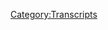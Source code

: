 {{DEFAULTSORT:
    #_TRANSCRIPT_0852:Tucker, The Man And His Twitter- Episode 5
}}{{Transcript
    | title         = [[852: Tucker, The Man And His Twitter- Episode 5]]
    | caption       = [https://knowledgefight.libsyn.com/852-tucker-the-man-and-his-twitter-episode-5 Listen to this episode on Libsyn]
    | episodeNumber = [[852: Tucker, The Man And His Twitter- Episode 5|852]]
    | length        = 01:32:55
}}

{{MessageBox
    | header     = Warning: Bot Generated Content
    | text       = This transcript was automatically generated by transcription software and likely contains many mistakes and misattributions. Please check the audio for definitive quotes, attribution, and context.
    | image      = N3yvass4myg91.webp
    | imagewidth = 50px
    | id         = warning
}}

{{TranscriptBlock
    | name      = Unknown Speaker
    | timestamp = 00:00:00.000
    | text      = I have great respect for knowledge fight, knowledge fight.
}}

{{TranscriptBlock
    | name      = Unknown Speaker
    | timestamp = 00:00:26.960
    | text      = I'm sick of them posing as if they're the good guys saying we are the bad guys.
}}

{{TranscriptBlock
    | name      = Unknown Speaker
    | timestamp = 00:00:30.679
    | text      = Knowledge fight.
}}

{{TranscriptBlock
    | name      = Unknown Speaker
    | timestamp = 00:00:31.760
    | text      = Dan and George.
}}

{{TranscriptBlock
    | name      = Unknown Speaker
    | timestamp = 00:00:32.840
    | text      = Knowledge fight.
}}

{{TranscriptBlock
    | name      = Unknown Speaker
    | timestamp = 00:00:33.979
    | text      = Riddler, Riddler, Riddler, Riddler.
}}

{{TranscriptBlock
    | name      = Unknown Speaker
    | timestamp = 00:00:36.740
    | text      = Knee pie, need money.
}}

{{TranscriptBlock
    | name      = Unknown Speaker
    | timestamp = 00:00:38.159
    | text      = Riddler, Riddler, Riddler, Riddler.
}}

{{TranscriptBlock
    | name      = Unknown Speaker
    | timestamp = 00:00:41.119
    | text      = Andy and Kansas.
}}

{{TranscriptBlock
    | name      = Unknown Speaker
    | timestamp = 00:00:42.079
    | text      = Andy and Ch- Andy and...
}}

{{TranscriptBlock
    | name      = Unknown Speaker
    | timestamp = 00:00:43.920
    | text      = Stop it.
}}

{{TranscriptBlock
    | name      = Unknown Speaker
    | timestamp = 00:00:44.640
    | text      = Andy and Chan- Andy and Chan-
}}

{{TranscriptBlock
    | name      = Unknown Speaker
    | timestamp = 00:00:46.399
    | text      = And- and- and-
}}

{{TranscriptBlock
    | name      = Unknown Speaker
    | timestamp = 00:00:47.960
    | text      = It's time to pray.
}}

{{TranscriptBlock
    | name      = Unknown Speaker
    | timestamp = 00:00:48.899
    | text      = Andy and Chan- you're on the air place for holding.
}}

{{TranscriptBlock
    | name      = Unknown Speaker
    | timestamp = 00:00:51.200
    | text      = Hello, Alex. I'm a first-time caller. I'm a huge fan. I love your work.
}}

{{TranscriptBlock
    | name      = Unknown Speaker
    | timestamp = 00:00:54.759
    | text      = Knowledge fight.
}}

{{TranscriptBlock
    | name      = Unknown Speaker
    | timestamp = 00:00:55.840
    | text      = Hey everybody, welcome back to Knowledge Fight, I'm Dan.
}}

{{TranscriptBlock
    | name      = Unknown Speaker
    | timestamp = 00:01:03.520
    | text      = I'm Jordan.
}}

{{TranscriptBlock
    | name      = Unknown Speaker
    | timestamp = 00:01:04.519
    | text      = We're a couple dudes.
}}

{{TranscriptBlock
    | name      = Unknown Speaker
    | timestamp = 00:01:05.519
    | text      = I'd like to sit around and worship at the altar of Selene and talk a little bit about
}}

{{TranscriptBlock
    | name      = Unknown Speaker
    | timestamp = 00:01:08.319
    | text      = Alex Jones.
}}

{{TranscriptBlock
    | name      = Unknown Speaker
    | timestamp = 00:01:09.319
    | text      = Oh, indeed we are, Dan.
}}

{{TranscriptBlock
    | name      = Unknown Speaker
    | timestamp = 00:01:10.719
    | text      = Jordan.
}}

{{TranscriptBlock
    | name      = Unknown Speaker
    | timestamp = 00:01:11.719
    | text      = Dan.
}}

{{TranscriptBlock
    | name      = Unknown Speaker
    | timestamp = 00:01:12.719
    | text      = Jordan.
}}

{{TranscriptBlock
    | name      = Unknown Speaker
    | timestamp = 00:01:13.719
    | text      = Quick question for you.
}}

{{TranscriptBlock
    | name      = Unknown Speaker
    | timestamp = 00:01:14.719
    | text      = What's up?
}}

{{TranscriptBlock
    | name      = Unknown Speaker
    | timestamp = 00:01:15.719
    | text      = What's your bright spot today, buddy?
}}

{{TranscriptBlock
    | name      = Unknown Speaker
    | timestamp = 00:01:16.719
    | text      = My bright spot today isn't a bright spot, it's a fucking call-out.
}}

{{TranscriptBlock
    | name      = Unknown Speaker
    | timestamp = 00:01:17.719
    | text      = I think what's interesting about that is I don't have a pure bright spot either.
}}

{{TranscriptBlock
    | name      = Unknown Speaker
    | timestamp = 00:01:23.040
    | text      = And I pointed directly at you.
}}

{{TranscriptBlock
    | name      = Unknown Speaker
    | timestamp = 00:01:24.519
    | text      = You didn't point directly at me, I was a little bit intimidated by that, but I'm willing to
}}

{{TranscriptBlock
    | name      = Unknown Speaker
    | timestamp = 00:01:27.560
    | text      = be called out for all of the terrible things that I do.
}}

{{TranscriptBlock
    | name      = Unknown Speaker
    | timestamp = 00:01:29.819
    | text      = It's not about you, it's for emphasis.
}}

{{TranscriptBlock
    | name      = Unknown Speaker
    | timestamp = 00:01:31.480
    | text      = And it's actually something I've already talked to you about a little bit through text.
}}

{{TranscriptBlock
    | name      = Unknown Speaker
    | timestamp = 00:01:36.340
    | text      = It's the Real World Road Rules Challenge, season 20.
}}

{{TranscriptBlock
    | name      = Unknown Speaker
    | timestamp = 00:01:40.560
    | text      = Holy shit, how did they have a 21st season?
}}

{{TranscriptBlock
    | name      = Unknown Speaker
    | timestamp = 00:01:44.939
    | text      = Not that anything that the people do on it is bad, but they're in the Czech Republic.
}}

{{TranscriptBlock
    | name      = Unknown Speaker
    | timestamp = 00:01:50.519
    | text      = And for people who have never watched the show, they have teams, they compete in challenges,
}}

{{TranscriptBlock
    | name      = Unknown Speaker
    | timestamp = 00:01:56.959
    | text      = and the people who lose have to face off for elimination.
}}

{{TranscriptBlock
    | name      = Unknown Speaker
    | timestamp = 00:02:00.560
    | text      = The place that they face off in a battle for elimination has a different name every season.
}}

{{TranscriptBlock
    | name      = Unknown Speaker
    | timestamp = 00:02:04.400
    | text      = It's like the jungle-
}}

{{TranscriptBlock
    | name      = Unknown Speaker
    | timestamp = 00:02:05.840
    | text      = Themed name associated with the...
}}

{{TranscriptBlock
    | name      = Unknown Speaker
    | timestamp = 00:02:08.680
    | text      = Right.
}}

{{TranscriptBlock
    | name      = Unknown Speaker
    | timestamp = 00:02:09.680
    | text      = And in this season, it's called the Gulag.
}}

{{TranscriptBlock
    | name      = Unknown Speaker
    | timestamp = 00:02:13.479
    | text      = Which is weird.
}}

{{TranscriptBlock
    | name      = Unknown Speaker
    | timestamp = 00:02:14.479
    | text      = Yeah.
}}

{{TranscriptBlock
    | name      = Unknown Speaker
    | timestamp = 00:02:15.479
    | text      = First strike.
}}

{{TranscriptBlock
    | name      = Unknown Speaker
    | timestamp = 00:02:16.479
    | text      = Specifically?
}}

{{TranscriptBlock
    | name      = Unknown Speaker
    | timestamp = 00:02:17.479
    | text      = Pretty bad.
}}

{{TranscriptBlock
    | name      = Unknown Speaker
    | timestamp = 00:02:18.479
    | text      = Not a good idea.
}}

{{TranscriptBlock
    | name      = Unknown Speaker
    | timestamp = 00:02:19.479
    | text      = No.
}}

{{TranscriptBlock
    | name      = Unknown Speaker
    | timestamp = 00:02:20.479
    | text      = But it was tasteful.
}}

{{TranscriptBlock
    | name      = Unknown Speaker
    | timestamp = 00:02:21.479
    | text      = But then, in the first episode, the challenge that they had to do to decide who would go
}}

{{TranscriptBlock
    | name      = Unknown Speaker
    | timestamp = 00:02:27.039
    | text      = into the Gulag to face off for elimination, they had gas chambers that people had to be
}}

{{TranscriptBlock
    | name      = Unknown Speaker
    | timestamp = 00:02:33.159
    | text      = in and solve a puzzle inside.
}}

{{TranscriptBlock
    | name      = Unknown Speaker
    | timestamp = 00:02:36.360
    | text      = And they kept calling it a gas chamber.
}}

{{TranscriptBlock
    | name      = Unknown Speaker
    | timestamp = 00:02:38.000
    | text      = They really did.
}}

{{TranscriptBlock
    | name      = Unknown Speaker
    | timestamp = 00:02:39.000
    | text      = And it was fucking uncomfortable.
}}

{{TranscriptBlock
    | name      = Unknown Speaker
    | timestamp = 00:02:41.120
    | text      = Yup.
}}

{{TranscriptBlock
    | name      = Unknown Speaker
    | timestamp = 00:02:42.120
    | text      = Yup.
}}

{{TranscriptBlock
    | name      = Unknown Speaker
    | timestamp = 00:02:43.120
    | text      = I was like, how did this not get canceled mid-season?
}}

{{TranscriptBlock
    | name      = Unknown Speaker
    | timestamp = 00:02:46.879
    | text      = Cancel culture wasn't non-existent back then.
}}

{{TranscriptBlock
    | name      = Unknown Speaker
    | timestamp = 00:02:50.139
    | text      = It was horribly offensive.
}}

{{TranscriptBlock
    | name      = Unknown Speaker
    | timestamp = 00:02:51.400
    | text      = Yeah, that was.
}}

{{TranscriptBlock
    | name      = Unknown Speaker
    | timestamp = 00:02:52.759
    | text      = But how long ago was it?
}}

{{TranscriptBlock
    | name      = Unknown Speaker
    | timestamp = 00:02:54.280
    | text      = The past didn't...
}}

{{TranscriptBlock
    | name      = Unknown Speaker
    | timestamp = 00:02:55.800
    | text      = I'm telling you, the past is different.
}}

{{TranscriptBlock
    | name      = Unknown Speaker
    | timestamp = 00:02:57.680
    | text      = It's not what you remember.
}}

{{TranscriptBlock
    | name      = Unknown Speaker
    | timestamp = 00:02:59.360
    | text      = It's not what any of us remember.
}}

{{TranscriptBlock
    | name      = Unknown Speaker
    | timestamp = 00:03:01.000
    | text      = We all saw all of that shit and didn't even blink.
}}

{{TranscriptBlock
    | name      = Unknown Speaker
    | timestamp = 00:03:04.759
    | text      = If there was a season of the challenge set in South Africa, the amount of racist iconography
}}

{{TranscriptBlock
    | name      = Unknown Speaker
    | timestamp = 00:03:10.419
    | text      = around that at that time period would have been bananas.
}}

{{TranscriptBlock
    | name      = Unknown Speaker
    | timestamp = 00:03:14.240
    | text      = Johnny bananas.
}}

{{TranscriptBlock
    | name      = Unknown Speaker
    | timestamp = 00:03:15.240
    | text      = Exactly.
}}

{{TranscriptBlock
    | name      = Unknown Speaker
    | timestamp = 00:03:16.240
    | text      = I was blown away.
}}

{{TranscriptBlock
    | name      = Unknown Speaker
    | timestamp = 00:03:17.240
    | text      = He would have been in blackface.
}}

{{TranscriptBlock
    | name      = Unknown Speaker
    | timestamp = 00:03:18.240
    | text      = That's how racist it would have been.
}}

{{TranscriptBlock
    | name      = Unknown Speaker
    | timestamp = 00:03:19.520
    | text      = I was blown away.
}}

{{TranscriptBlock
    | name      = Unknown Speaker
    | timestamp = 00:03:20.520
    | text      = I thought like, I remember things.
}}

{{TranscriptBlock
    | name      = Unknown Speaker
    | timestamp = 00:03:24.800
    | text      = I don't know if I had to have watched that season when I was younger because it has the
}}

{{TranscriptBlock
    | name      = Unknown Speaker
    | timestamp = 00:03:30.560
    | text      = famous moment where CT wears Johnny bananas like a backpack.
}}

{{TranscriptBlock
    | name      = Unknown Speaker
    | timestamp = 00:03:35.599
    | text      = It's never not played if you are talking about the challenge.
}}

{{TranscriptBlock
    | name      = Unknown Speaker
    | timestamp = 00:03:38.759
    | text      = Yeah.
}}

{{TranscriptBlock
    | name      = Unknown Speaker
    | timestamp = 00:03:39.759
    | text      = And I remember that happening.
}}

{{TranscriptBlock
    | name      = Unknown Speaker
    | timestamp = 00:03:41.639
    | text      = You remember that happening in the Gulag, Dan.
}}

{{TranscriptBlock
    | name      = Unknown Speaker
    | timestamp = 00:03:44.479
    | text      = That's where you remember that happening.
}}

{{TranscriptBlock
    | name      = Unknown Speaker
    | timestamp = 00:03:45.479
    | text      = But I didn't remember that.
}}

{{TranscriptBlock
    | name      = Unknown Speaker
    | timestamp = 00:03:46.479
    | text      = I know.
}}

{{TranscriptBlock
    | name      = Unknown Speaker
    | timestamp = 00:03:47.479
    | text      = Fuck.
}}

{{TranscriptBlock
    | name      = Unknown Speaker
    | timestamp = 00:03:48.479
    | text      = I just filtered it out.
}}

{{TranscriptBlock
    | name      = Unknown Speaker
    | timestamp = 00:03:49.680
    | text      = This is totally.
}}

{{TranscriptBlock
    | name      = Unknown Speaker
    | timestamp = 00:03:51.360
    | text      = That's what it was like to live 20 years ago.
}}

{{TranscriptBlock
    | name      = Unknown Speaker
    | timestamp = 00:03:53.699
    | text      = And my dad had the Gulag archipelago in his, you know, in his bookshelf.
}}

{{TranscriptBlock
    | name      = Unknown Speaker
    | timestamp = 00:03:59.199
    | text      = I remember the name of that from those days.
}}

{{TranscriptBlock
    | name      = Unknown Speaker
    | timestamp = 00:04:01.800
    | text      = I was aware that book existed as a kid.
}}

{{TranscriptBlock
    | name      = Unknown Speaker
    | timestamp = 00:04:04.960
    | text      = What was, you know, sometimes those meetings have to be absolute filled with, with people
}}

{{TranscriptBlock
    | name      = Unknown Speaker
    | timestamp = 00:04:10.240
    | text      = who are just like completely devoid of, if you repeat the same word over and over and
}}

{{TranscriptBlock
    | name      = Unknown Speaker
    | timestamp = 00:04:17.480
    | text      = over and over again until it loses meaning.
}}

{{TranscriptBlock
    | name      = Unknown Speaker
    | timestamp = 00:04:19.240
    | text      = If you're in a writer's room for fucking two weekends, just trying to come up with any
}}

{{TranscriptBlock
    | name      = Unknown Speaker
    | timestamp = 00:04:24.040
    | text      = idea and somebody goes, I don't know where in the Czech Republic is called a Gulag.
}}

{{TranscriptBlock
    | name      = Unknown Speaker
    | timestamp = 00:04:27.639
    | text      = You're like, that's good enough for me.
}}

{{TranscriptBlock
    | name      = Unknown Speaker
    | timestamp = 00:04:29.079
    | text      = Let's go home.
}}

{{TranscriptBlock
    | name      = Unknown Speaker
    | timestamp = 00:04:30.079
    | text      = It's time for lunch.
}}

{{TranscriptBlock
    | name      = Unknown Speaker
    | timestamp = 00:04:31.079
    | text      = Yeah, exactly.
}}

{{TranscriptBlock
    | name      = Unknown Speaker
    | timestamp = 00:04:32.079
    | text      = Yeah.
}}

{{TranscriptBlock
    | name      = Unknown Speaker
    | timestamp = 00:04:33.079
    | text      = But here's the other thing.
}}

{{TranscriptBlock
    | name      = Unknown Speaker
    | timestamp = 00:04:34.079
    | text      = What?
}}

{{TranscriptBlock
    | name      = Unknown Speaker
    | timestamp = 00:04:35.079
    | text      = Those people who are on the show, the contestants, they don't know basic trivia questions.
}}

{{TranscriptBlock
    | name      = Unknown Speaker
    | timestamp = 00:04:40.120
    | text      = They have no idea what a Gulag is.
}}

{{TranscriptBlock
    | name      = Unknown Speaker
    | timestamp = 00:04:41.959
    | text      = Nope.
}}

{{TranscriptBlock
    | name      = Unknown Speaker
    | timestamp = 00:04:42.959
    | text      = They have no, they don't know any of this fucking history.
}}

{{TranscriptBlock
    | name      = Unknown Speaker
    | timestamp = 00:04:44.720
    | text      = Oh God.
}}

{{TranscriptBlock
    | name      = Unknown Speaker
    | timestamp = 00:04:46.720
    | text      = Anyway.
}}

{{TranscriptBlock
    | name      = Unknown Speaker
    | timestamp = 00:04:48.199
    | text      = You're on notice.
}}

{{TranscriptBlock
    | name      = Unknown Speaker
    | timestamp = 00:04:49.199
    | text      = 20 years ago, the real world show.
}}

{{TranscriptBlock
    | name      = Unknown Speaker
    | timestamp = 00:04:55.680
    | text      = What's your bright spot?
}}

{{TranscriptBlock
    | name      = Unknown Speaker
    | timestamp = 00:04:56.680
    | text      = My bright spot.
}}

{{TranscriptBlock
    | name      = Unknown Speaker
    | timestamp = 00:04:57.680
    | text      = Like I said, it's not really a bright spot.
}}

{{TranscriptBlock
    | name      = Unknown Speaker
    | timestamp = 00:04:59.160
    | text      = It starts out as a very dark spot.
}}

{{TranscriptBlock
    | name      = Unknown Speaker
    | timestamp = 00:05:02.040
    | text      = Shohei Ohtani has torn his, yeah, man.
}}

{{TranscriptBlock
    | name      = Unknown Speaker
    | timestamp = 00:05:06.019
    | text      = But you know what?
}}

{{TranscriptBlock
    | name      = Unknown Speaker
    | timestamp = 00:05:07.019
    | text      = I hate to say this, but it's almost inevitable because he's shined so bright.
}}

{{TranscriptBlock
    | name      = Unknown Speaker
    | timestamp = 00:05:10.600
    | text      = Well that's, well, that's kind of the thing he can't pitch right now.
}}

{{TranscriptBlock
    | name      = Unknown Speaker
    | timestamp = 00:05:13.959
    | text      = He's going to have a second Tommy John surgery, but Lord knows what that'll do, you know?
}}

{{TranscriptBlock
    | name      = Unknown Speaker
    | timestamp = 00:05:18.899
    | text      = But the reason that it is a bright spot is because in just over three quarters of a season
}}

{{TranscriptBlock
    | name      = Unknown Speaker
    | timestamp = 00:05:25.800
    | text      = of baseball Shohei Ohtani played the greatest season of baseball ever played by a man.
}}

{{TranscriptBlock
    | name      = Unknown Speaker
    | timestamp = 00:05:30.399
    | text      = And it probably ever will be played unless he does it next year, you know, like that
}}

{{TranscriptBlock
    | name      = Unknown Speaker
    | timestamp = 00:05:34.480
    | text      = kind of thing.
}}

{{TranscriptBlock
    | name      = Unknown Speaker
    | timestamp = 00:05:35.879
    | text      = Because he proved it's possible.
}}

{{TranscriptBlock
    | name      = Unknown Speaker
    | timestamp = 00:05:37.839
    | text      = He proved that it's impossible.
}}

{{TranscriptBlock
    | name      = Unknown Speaker
    | timestamp = 00:05:42.639
    | text      = What he has done is not possible.
}}

{{TranscriptBlock
    | name      = Unknown Speaker
    | timestamp = 00:05:44.839
    | text      = Like it is inconceivable and the best players on this planet look at him and go fucking
}}

{{TranscriptBlock
    | name      = Unknown Speaker
    | timestamp = 00:05:50.680
    | text      = what?
}}

{{TranscriptBlock
    | name      = Unknown Speaker
    | timestamp = 00:05:51.680
    | text      = Right.
}}

{{TranscriptBlock
    | name      = Unknown Speaker
    | timestamp = 00:05:52.680
    | text      = But here's the thing.
}}

{{TranscriptBlock
    | name      = Unknown Speaker
    | timestamp = 00:05:53.680
    | text      = He did prove it's possible.
}}

{{TranscriptBlock
    | name      = Unknown Speaker
    | timestamp = 00:05:54.740
    | text      = He changed the paradigm in a certain way because he is human.
}}

{{TranscriptBlock
    | name      = Unknown Speaker
    | timestamp = 00:05:58.620
    | text      = Now granted he may be one of a kind in a once in a lifetime, once in a generation, once
}}

{{TranscriptBlock
    | name      = Unknown Speaker
    | timestamp = 00:06:03.839
    | text      = in multiple generations, more in all of our lifetimes, but who's to say that there couldn't
}}

{{TranscriptBlock
    | name      = Unknown Speaker
    | timestamp = 00:06:09.579
    | text      = have been another of him with that level of talent who never thought it was possible and
}}

{{TranscriptBlock
    | name      = Unknown Speaker
    | timestamp = 00:06:14.759
    | text      = never pursued the paths of being the best pitcher and an amazing hitter.
}}

{{TranscriptBlock
    | name      = Unknown Speaker
    | timestamp = 00:06:19.560
    | text      = Right.
}}

{{TranscriptBlock
    | name      = Unknown Speaker
    | timestamp = 00:06:20.560
    | text      = But you just did the same thing that is going to happen earlier where you went, you know,
}}

{{TranscriptBlock
    | name      = Unknown Speaker
    | timestamp = 00:06:24.720
    | text      = it's kind of inevitable really that he tore his thing because he shone so bright.
}}

{{TranscriptBlock
    | name      = Unknown Speaker
    | timestamp = 00:06:28.319
    | text      = So that's the twin.
}}

{{TranscriptBlock
    | name      = Unknown Speaker
    | timestamp = 00:06:29.600
    | text      = That's what you've just described is the twin.
}}

{{TranscriptBlock
    | name      = Unknown Speaker
    | timestamp = 00:06:31.279
    | text      = Oh, he just showed it's possible.
}}

{{TranscriptBlock
    | name      = Unknown Speaker
    | timestamp = 00:06:32.920
    | text      = And at the same time he showed it's impossible.
}}

{{TranscriptBlock
    | name      = Unknown Speaker
    | timestamp = 00:06:35.040
    | text      = So no one will tell people to do it, but at the same time he did it.
}}

{{TranscriptBlock
    | name      = Unknown Speaker
    | timestamp = 00:06:37.879
    | text      = So why can't you do it?
}}

{{TranscriptBlock
    | name      = Unknown Speaker
    | timestamp = 00:06:38.879
    | text      = My man, it's the best of times is the worst times.
}}

{{TranscriptBlock
    | name      = Unknown Speaker
    | timestamp = 00:06:44.240
    | text      = And that's what it is.
}}

{{TranscriptBlock
    | name      = Unknown Speaker
    | timestamp = 00:06:45.240
    | text      = There are two wolves inside every show he'll tell me.
}}

{{TranscriptBlock
    | name      = Unknown Speaker
    | timestamp = 00:06:48.079
    | text      = That is kind of the concept though of like, it is only possible and it's only exciting
}}

{{TranscriptBlock
    | name      = Unknown Speaker
    | timestamp = 00:06:55.920
    | text      = and it's only something that you can think about through the lens of this particular
}}

{{TranscriptBlock
    | name      = Unknown Speaker
    | timestamp = 00:07:01.199
    | text      = sport.
}}

{{TranscriptBlock
    | name      = Unknown Speaker
    | timestamp = 00:07:02.199
    | text      = And so it was very cool.
}}

{{TranscriptBlock
    | name      = Unknown Speaker
    | timestamp = 00:07:03.199
    | text      = It's a cool thing that happened.
}}

{{TranscriptBlock
    | name      = Unknown Speaker
    | timestamp = 00:07:04.459
    | text      = And you got to experience it.
}}

{{TranscriptBlock
    | name      = Unknown Speaker
    | timestamp = 00:07:05.600
    | text      = Oh yeah, totally.
}}

{{TranscriptBlock
    | name      = Unknown Speaker
    | timestamp = 00:07:06.600
    | text      = And you're fortunate enough to be around and enjoying it.
}}

{{TranscriptBlock
    | name      = Unknown Speaker
    | timestamp = 00:07:10.079
    | text      = So that's a bright spot.
}}

{{TranscriptBlock
    | name      = Unknown Speaker
    | timestamp = 00:07:11.079
    | text      = It's amazing.
}}

{{TranscriptBlock
    | name      = Unknown Speaker
    | timestamp = 00:07:12.079
    | text      = So it is a bright spot.
}}

{{TranscriptBlock
    | name      = Unknown Speaker
    | timestamp = 00:07:13.079
    | text      = Yes.
}}

{{TranscriptBlock
    | name      = Unknown Speaker
    | timestamp = 00:07:14.079
    | text      = I got to witness.
}}

{{TranscriptBlock
    | name      = Unknown Speaker
    | timestamp = 00:07:15.079
    | text      = Yeah.
}}

{{TranscriptBlock
    | name      = Unknown Speaker
    | timestamp = 00:07:16.079
    | text      = Yeah.
}}

{{TranscriptBlock
    | name      = Unknown Speaker
    | timestamp = 00:07:17.079
    | text      = You know, we're going to martyr.
}}

{{TranscriptBlock
    | name      = Unknown Speaker
    | timestamp = 00:07:18.079
    | text      = Doesn't that mean witness?
}}

{{TranscriptBlock
    | name      = Unknown Speaker
    | timestamp = 00:07:19.079
    | text      = That does mean witness.
}}

{{TranscriptBlock
    | name      = Unknown Speaker
    | timestamp = 00:07:20.079
    | text      = Anyway, Jordan, we're in Europe.
}}

{{TranscriptBlock
    | name      = Unknown Speaker
    | timestamp = 00:07:22.800
    | text      = We're banking these episodes in advance.
}}

{{TranscriptBlock
    | name      = Unknown Speaker
    | timestamp = 00:07:24.759
    | text      = Yes.
}}

{{TranscriptBlock
    | name      = Unknown Speaker
    | timestamp = 00:07:25.759
    | text      = So currently we are somewhere.
}}

{{TranscriptBlock
    | name      = Unknown Speaker
    | timestamp = 00:07:26.759
    | text      = I don't know.
}}

{{TranscriptBlock
    | name      = Unknown Speaker
    | timestamp = 00:07:27.759
    | text      = I don't know the order these are coming out.
}}

{{TranscriptBlock
    | name      = Unknown Speaker
    | timestamp = 00:07:29.079
    | text      = It'd be fun if we were in the sky.
}}

{{TranscriptBlock
    | name      = Unknown Speaker
    | timestamp = 00:07:31.079
    | text      = We might be.
}}

{{TranscriptBlock
    | name      = Unknown Speaker
    | timestamp = 00:07:32.079
    | text      = We might be in the sky.
}}

{{TranscriptBlock
    | name      = Unknown Speaker
    | timestamp = 00:07:33.079
    | text      = We might be on a train on not unlike the Orient Express solving a murder.
}}

{{TranscriptBlock
    | name      = Unknown Speaker
    | timestamp = 00:07:38.759
    | text      = I want it.
}}

{{TranscriptBlock
    | name      = Unknown Speaker
    | timestamp = 00:07:39.759
    | text      = I swear to you.
}}

{{TranscriptBlock
    | name      = Unknown Speaker
    | timestamp = 00:07:40.759
    | text      = Right.
}}

{{TranscriptBlock
    | name      = Unknown Speaker
    | timestamp = 00:07:41.759
    | text      = I wanted a distance to take that we could have taken a sleeper car.
}}

{{TranscriptBlock
    | name      = Unknown Speaker
    | timestamp = 00:07:45.279
    | text      = I wanted to take it over.
}}

{{TranscriptBlock
    | name      = Unknown Speaker
    | timestamp = 00:07:46.279
    | text      = I thought you were taking one from Glasgow to Manchester.
}}

{{TranscriptBlock
    | name      = Unknown Speaker
    | timestamp = 00:07:48.800
    | text      = No, we can't take an overnight for two hours.
}}

{{TranscriptBlock
    | name      = Unknown Speaker
    | timestamp = 00:07:51.759
    | text      = Yes, we can.
}}

{{TranscriptBlock
    | name      = Unknown Speaker
    | timestamp = 00:07:52.759
    | text      = Okay.
}}

{{TranscriptBlock
    | name      = Unknown Speaker
    | timestamp = 00:07:53.759
    | text      = All right.
}}

{{TranscriptBlock
    | name      = Unknown Speaker
    | timestamp = 00:07:54.759
    | text      = Fine.
}}

{{TranscriptBlock
    | name      = Unknown Speaker
    | timestamp = 00:07:55.759
    | text      = We'll take the sleeper car.
}}

{{TranscriptBlock
    | name      = Unknown Speaker
    | timestamp = 00:07:56.759
    | text      = And then we murder.
}}

{{TranscriptBlock
    | name      = Unknown Speaker
    | timestamp = 00:07:57.759
    | text      = Then we murder.
}}

{{TranscriptBlock
    | name      = Unknown Speaker
    | timestamp = 00:07:58.759
    | text      = Yes.
}}

{{TranscriptBlock
    | name      = Unknown Speaker
    | timestamp = 00:07:59.759
    | text      = And then it turns out that it was everyone.
}}

{{TranscriptBlock
    | name      = Unknown Speaker
    | timestamp = 00:08:01.839
    | text      = Spoiler alert for everybody at the same time.
}}

{{TranscriptBlock
    | name      = Unknown Speaker
    | timestamp = 00:08:05.240
    | text      = Yep.
}}

{{TranscriptBlock
    | name      = Unknown Speaker
    | timestamp = 00:08:06.240
    | text      = And we were we went in order of names in the alphabet.
}}

{{TranscriptBlock
    | name      = Unknown Speaker
    | timestamp = 00:08:09.959
    | text      = Right.
}}

{{TranscriptBlock
    | name      = Unknown Speaker
    | timestamp = 00:08:10.959
    | text      = Spoiler alert for the ABC murders.
}}

{{TranscriptBlock
    | name      = Unknown Speaker
    | timestamp = 00:08:13.759
    | text      = And they're actually we're all actually one person spoiler alert for identity.
}}

{{TranscriptBlock
    | name      = Unknown Speaker
    | timestamp = 00:08:18.160
    | text      = Oh, I was going Agatha Christie.
}}

{{TranscriptBlock
    | name      = Unknown Speaker
    | timestamp = 00:08:20.720
    | text      = You end up you went a bad John Cusack movie bad John Cusack movie.
}}

{{TranscriptBlock
    | name      = Unknown Speaker
    | timestamp = 00:08:25.040
    | text      = How do you even remember that?
}}

{{TranscriptBlock
    | name      = Unknown Speaker
    | timestamp = 00:08:26.600
    | text      = I have no idea.
}}

{{TranscriptBlock
    | name      = Unknown Speaker
    | timestamp = 00:08:27.959
    | text      = I remember it too.
}}

{{TranscriptBlock
    | name      = Unknown Speaker
    | timestamp = 00:08:29.199
    | text      = How do you remember it?
}}

{{TranscriptBlock
    | name      = Unknown Speaker
    | timestamp = 00:08:31.199
    | text      = I worked at a movie theater when that that's a good point.
}}

{{TranscriptBlock
    | name      = Unknown Speaker
    | timestamp = 00:08:34.039
    | text      = Yeah.
}}

{{TranscriptBlock
    | name      = Unknown Speaker
    | timestamp = 00:08:35.039
    | text      = How do I remember it is even weirder.
}}

{{TranscriptBlock
    | name      = Unknown Speaker
    | timestamp = 00:08:36.600
    | text      = Yeah.
}}

{{TranscriptBlock
    | name      = Unknown Speaker
    | timestamp = 00:08:37.600
    | text      = Yeah.
}}

{{TranscriptBlock
    | name      = Unknown Speaker
    | timestamp = 00:08:38.600
    | text      = Yeah.
}}

{{TranscriptBlock
    | name      = Unknown Speaker
    | timestamp = 00:08:39.600
    | text      = Weird.
}}

{{TranscriptBlock
    | name      = Unknown Speaker
    | timestamp = 00:08:40.600
    | text      = Was it all John Cusack?
}}

{{TranscriptBlock
    | name      = Unknown Speaker
    | timestamp = 00:08:41.600
    | text      = I or was it the child?
}}

{{TranscriptBlock
    | name      = Unknown Speaker
    | timestamp = 00:08:42.600
    | text      = I thought it was wait.
}}

{{TranscriptBlock
    | name      = Unknown Speaker
    | timestamp = 00:08:43.600
    | text      = I thought everybody was inside personalities all in his mind.
}}

{{TranscriptBlock
    | name      = Unknown Speaker
    | timestamp = 00:08:47.519
    | text      = Yeah.
}}

{{TranscriptBlock
    | name      = Unknown Speaker
    | timestamp = 00:08:48.519
    | text      = They're all hanging out talking and they're arguing about who's good or bad, right?
}}

{{TranscriptBlock
    | name      = Unknown Speaker
    | timestamp = 00:08:52.519
    | text      = Yeah.
}}

{{TranscriptBlock
    | name      = Unknown Speaker
    | timestamp = 00:08:53.519
    | text      = And then later, it's like, who's like a killer?
}}

{{TranscriptBlock
    | name      = Unknown Speaker
    | timestamp = 00:08:55.639
    | text      = It's like a kid who's in a killer is the kid.
}}

{{TranscriptBlock
    | name      = Unknown Speaker
    | timestamp = 00:08:58.919
    | text      = It's good.
}}

{{TranscriptBlock
    | name      = Unknown Speaker
    | timestamp = 00:09:00.559
    | text      = Thank God.
}}

{{TranscriptBlock
    | name      = Unknown Speaker
    | timestamp = 00:09:01.559
    | text      = We don't actually remember.
}}

{{TranscriptBlock
    | name      = Unknown Speaker
    | timestamp = 00:09:02.559
    | text      = Yeah.
}}

{{TranscriptBlock
    | name      = Unknown Speaker
    | timestamp = 00:09:03.559
    | text      = That is good.
}}

{{TranscriptBlock
    | name      = Unknown Speaker
    | timestamp = 00:09:04.559
    | text      = Otherwise it'd be relief.
}}

{{TranscriptBlock
    | name      = Unknown Speaker
    | timestamp = 00:09:05.559
    | text      = Yeah.
}}

{{TranscriptBlock
    | name      = Unknown Speaker
    | timestamp = 00:09:06.559
    | text      = So anyway, we're in Europe.
}}

{{TranscriptBlock
    | name      = Unknown Speaker
    | timestamp = 00:09:07.559
    | text      = Okay.
}}

{{TranscriptBlock
    | name      = Unknown Speaker
    | timestamp = 00:09:08.559
    | text      = Um, but, uh, we have an episode to do.
}}

{{TranscriptBlock
    | name      = Unknown Speaker
    | timestamp = 00:09:09.559
    | text      = We're going to be talking about an episode of Tucker.
}}

{{TranscriptBlock
    | name      = Unknown Speaker
    | timestamp = 00:09:13.279
    | text      = You know, Hey, these are, these are evergreens, you know what I'm saying?
}}

{{TranscriptBlock
    | name      = Unknown Speaker
    | timestamp = 00:09:18.080
    | text      = That's the kind of thing you can do in advance and it'll still be relevant or it will be
}}

{{TranscriptBlock
    | name      = Unknown Speaker
    | timestamp = 00:09:22.360
    | text      = as irrelevant.
}}

{{TranscriptBlock
    | name      = Unknown Speaker
    | timestamp = 00:09:23.360
    | text      = Yes.
}}

{{TranscriptBlock
    | name      = Unknown Speaker
    | timestamp = 00:09:24.360
    | text      = Yes.
}}

{{TranscriptBlock
    | name      = Unknown Speaker
    | timestamp = 00:09:25.360
    | text      = Um, so we'll get down to business on that, but Jordan first, let's say hello to some
}}

{{TranscriptBlock
    | name      = Unknown Speaker
    | timestamp = 00:09:29.039
    | text      = new walks.
}}

{{TranscriptBlock
    | name      = Unknown Speaker
    | timestamp = 00:09:30.039
    | text      = Good idea.
}}

{{TranscriptBlock
    | name      = Unknown Speaker
    | timestamp = 00:09:31.039
    | text      = So first Pikmin four is a delight.
}}

{{TranscriptBlock
    | name      = Unknown Speaker
    | timestamp = 00:09:32.039
    | text      = Uh, and I really hope Dan is enjoying it thoroughly.
}}

{{TranscriptBlock
    | name      = Unknown Speaker
    | timestamp = 00:09:34.519
    | text      = Thank you so much.
}}

{{TranscriptBlock
    | name      = Unknown Speaker
    | timestamp = 00:09:35.519
    | text      = You are now policy wonk.
}}

{{TranscriptBlock
    | name      = Unknown Speaker
    | timestamp = 00:09:36.519
    | text      = I'm a policy wonk.
}}

{{TranscriptBlock
    | name      = Unknown Speaker
    | timestamp = 00:09:37.519
    | text      = Thank you very much.
}}

{{TranscriptBlock
    | name      = Unknown Speaker
    | timestamp = 00:09:38.519
    | text      = Thank you.
}}

{{TranscriptBlock
    | name      = Unknown Speaker
    | timestamp = 00:09:39.519
    | text      = And here's the thing.
}}

{{TranscriptBlock
    | name      = Unknown Speaker
    | timestamp = 00:09:40.519
    | text      = I love Pikmin four and I've enjoyed it, but I have not finished it.
}}

{{TranscriptBlock
    | name      = Unknown Speaker
    | timestamp = 00:09:43.639
    | text      = And here's the reason we're about to get into a weird time loop because I am saving it and
}}

{{TranscriptBlock
    | name      = Unknown Speaker
    | timestamp = 00:09:49.840
    | text      = tell our flight because I can play the switch on the plane.
}}

{{TranscriptBlock
    | name      = Unknown Speaker
    | timestamp = 00:09:54.320
    | text      = So I'm, I want to have something that I really enjoy that I can use then.
}}

{{TranscriptBlock
    | name      = Unknown Speaker
    | timestamp = 00:09:58.580
    | text      = And so the rest of Pikmin four is waiting for me in the sky.
}}

{{TranscriptBlock
    | name      = Unknown Speaker
    | timestamp = 00:10:01.360
    | text      = I have a sleeping pill.
}}

{{TranscriptBlock
    | name      = Unknown Speaker
    | timestamp = 00:10:03.200
    | text      = Nice.
}}

{{TranscriptBlock
    | name      = Unknown Speaker
    | timestamp = 00:10:04.200
    | text      = Next, uh, Lego morph dice.
}}

{{TranscriptBlock
    | name      = Unknown Speaker
    | timestamp = 00:10:06.740
    | text      = Thank you so much.
}}

{{TranscriptBlock
    | name      = Unknown Speaker
    | timestamp = 00:10:07.740
    | text      = You are now policy wonk.
}}

{{TranscriptBlock
    | name      = Unknown Speaker
    | timestamp = 00:10:08.740
    | text      = I'm a policy wonk.
}}

{{TranscriptBlock
    | name      = Unknown Speaker
    | timestamp = 00:10:09.740
    | text      = Thank you very much.
}}

{{TranscriptBlock
    | name      = Unknown Speaker
    | timestamp = 00:10:10.740
    | text      = Next.
}}

{{TranscriptBlock
    | name      = Unknown Speaker
    | timestamp = 00:10:11.740
    | text      = Congrats to Brie for getting her PhD and hello to Matt who doesn't have one.
}}

{{TranscriptBlock
    | name      = Unknown Speaker
    | timestamp = 00:10:15.340
    | text      = I'm disappointed that didn't rhyme, but you are a policy wonk.
}}

{{TranscriptBlock
    | name      = Unknown Speaker
    | timestamp = 00:10:18.120
    | text      = I'm a policy wonk.
}}

{{TranscriptBlock
    | name      = Unknown Speaker
    | timestamp = 00:10:19.120
    | text      = Thank you very much.
}}

{{TranscriptBlock
    | name      = Unknown Speaker
    | timestamp = 00:10:20.120
    | text      = I said this same thing.
}}

{{TranscriptBlock
    | name      = Unknown Speaker
    | timestamp = 00:10:22.519
    | text      = Next will previously chief globalist of Arkansas and currently chief globalist of Tennessee.
}}

{{TranscriptBlock
    | name      = Unknown Speaker
    | timestamp = 00:10:27.740
    | text      = Thank you so much.
}}

{{TranscriptBlock
    | name      = Unknown Speaker
    | timestamp = 00:10:28.740
    | text      = You are now policy wonk.
}}

{{TranscriptBlock
    | name      = Unknown Speaker
    | timestamp = 00:10:29.740
    | text      = I'm a policy wonk.
}}

{{TranscriptBlock
    | name      = Unknown Speaker
    | timestamp = 00:10:30.740
    | text      = Thank you very much.
}}

{{TranscriptBlock
    | name      = Unknown Speaker
    | timestamp = 00:10:31.740
    | text      = Thank you.
}}

{{TranscriptBlock
    | name      = Unknown Speaker
    | timestamp = 00:10:32.740
    | text      = Next.
}}

{{TranscriptBlock
    | name      = Unknown Speaker
    | timestamp = 00:10:33.740
    | text      = A Veronica knows putting on a Ritz.
}}

{{TranscriptBlock
    | name      = Unknown Speaker
    | timestamp = 00:10:34.740
    | text      = Hain't a taco.
}}

{{TranscriptBlock
    | name      = Unknown Speaker
    | timestamp = 00:10:35.740
    | text      = Thank you so much.
}}

{{TranscriptBlock
    | name      = Unknown Speaker
    | timestamp = 00:10:36.740
    | text      = You are now a policy wonk.
}}

{{TranscriptBlock
    | name      = Unknown Speaker
    | timestamp = 00:10:37.740
    | text      = I'm a policy wonk.
}}

{{TranscriptBlock
    | name      = Unknown Speaker
    | timestamp = 00:10:38.740
    | text      = Thank you very much.
}}

{{TranscriptBlock
    | name      = Unknown Speaker
    | timestamp = 00:10:39.740
    | text      = You get that?
}}

{{TranscriptBlock
    | name      = Unknown Speaker
    | timestamp = 00:10:40.740
    | text      = Uh, not particularly that song putting on the Ritz.
}}

{{TranscriptBlock
    | name      = Unknown Speaker
    | timestamp = 00:10:44.120
    | text      = No, I understand putting on the Ritz, but that's putting on the Ritz.
}}

{{TranscriptBlock
    | name      = Unknown Speaker
    | timestamp = 00:10:51.360
    | text      = That was by taco.
}}

{{TranscriptBlock
    | name      = Unknown Speaker
    | timestamp = 00:10:52.360
    | text      = Ah, the band is taco or the singer is taco.
}}

{{TranscriptBlock
    | name      = Unknown Speaker
    | timestamp = 00:10:55.440
    | text      = Weird.
}}

{{TranscriptBlock
    | name      = Unknown Speaker
    | timestamp = 00:10:56.440
    | text      = Anyway, we have a technocrat in the mix, Jordan.
}}

{{TranscriptBlock
    | name      = Unknown Speaker
    | timestamp = 00:10:58.519
    | text      = So thank you so much to Colin from Canada, but not the one from red letter media.
}}

{{TranscriptBlock
    | name      = Unknown Speaker
    | timestamp = 00:11:02.539
    | text      = Thank you so much.
}}

{{TranscriptBlock
    | name      = Unknown Speaker
    | timestamp = 00:11:03.539
    | text      = You are now technocrat.
}}

{{TranscriptBlock
    | name      = Unknown Speaker
    | timestamp = 00:11:04.539
    | text      = I'm a policy wonk.
}}

{{TranscriptBlock
    | name      = Unknown Speaker
    | timestamp = 00:11:05.539
    | text      = Go home to your mother and tell her you're brilliant.
}}

{{TranscriptBlock
    | name      = Unknown Speaker
    | timestamp = 00:11:08.279
    | text      = Someone someone sodomites sent me a bucket of poop.
}}

{{TranscriptBlock
    | name      = Unknown Speaker
    | timestamp = 00:11:10.759
    | text      = Daddy shark.
}}

{{TranscriptBlock
    | name      = Unknown Speaker
    | timestamp = 00:11:11.759
    | text      = Bomp, bomp, bomp, bomp, bomp.
}}

{{TranscriptBlock
    | name      = Unknown Speaker
    | timestamp = 00:11:13.159
    | text      = Jar Jar Binks has a Caribbean black accent.
}}

{{TranscriptBlock
    | name      = Unknown Speaker
    | timestamp = 00:11:17.600
    | text      = He's a loser.
}}

{{TranscriptBlock
    | name      = Unknown Speaker
    | timestamp = 00:11:18.600
    | text      = Little, little titty baby.
}}

{{TranscriptBlock
    | name      = Unknown Speaker
    | timestamp = 00:11:20.600
    | text      = I don't want to hate black people.
}}

{{TranscriptBlock
    | name      = Unknown Speaker
    | timestamp = 00:11:22.220
    | text      = I renounce Jesus Christ.
}}

{{TranscriptBlock
    | name      = Unknown Speaker
    | timestamp = 00:11:24.080
    | text      = Thank you so much.
}}

{{TranscriptBlock
    | name      = Unknown Speaker
    | timestamp = 00:11:25.080
    | text      = Yes.
}}

{{TranscriptBlock
    | name      = Unknown Speaker
    | timestamp = 00:11:26.080
    | text      = Thank you so much.
}}

{{TranscriptBlock
    | name      = Unknown Speaker
    | timestamp = 00:11:27.080
    | text      = Uh, great scene from young Frankenstein, right?
}}

{{TranscriptBlock
    | name      = Unknown Speaker
    | timestamp = 00:11:29.200
    | text      = Isn't that where the Mel Brooks movie where they do the putting on the Ritz?
}}

{{TranscriptBlock
    | name      = Unknown Speaker
    | timestamp = 00:11:32.240
    | text      = They did do putting on the Ritz with, uh, uh, you know, Dean Wilder and uh, what's his
}}

{{TranscriptBlock
    | name      = Unknown Speaker
    | timestamp = 00:11:37.799
    | text      = face?
}}

{{TranscriptBlock
    | name      = Unknown Speaker
    | timestamp = 00:11:38.799
    | text      = Good times.
}}

{{TranscriptBlock
    | name      = Unknown Speaker
    | timestamp = 00:11:39.799
    | text      = From everybody loves Raymond.
}}

{{TranscriptBlock
    | name      = Unknown Speaker
    | timestamp = 00:11:40.799
    | text      = Uh huh.
}}

{{TranscriptBlock
    | name      = Unknown Speaker
    | timestamp = 00:11:41.799
    | text      = Yeah.
}}

{{TranscriptBlock
    | name      = Unknown Speaker
    | timestamp = 00:11:42.799
    | text      = Wait, everybody loves Raymond?
}}

{{TranscriptBlock
    | name      = Unknown Speaker
    | timestamp = 00:11:43.799
    | text      = No.
}}

{{TranscriptBlock
    | name      = Unknown Speaker
    | timestamp = 00:11:44.799
    | text      = You talking about, uh, Ray Romano?
}}

{{TranscriptBlock
    | name      = Unknown Speaker
    | timestamp = 00:11:45.799
    | text      = No.
}}

{{TranscriptBlock
    | name      = Unknown Speaker
    | timestamp = 00:11:46.799
    | text      = You talking about Brad Garrett?
}}

{{TranscriptBlock
    | name      = Unknown Speaker
    | timestamp = 00:11:47.799
    | text      = No.
}}

{{TranscriptBlock
    | name      = Unknown Speaker
    | timestamp = 00:11:48.799
    | text      = You talking about Patton Oswalt?
}}

{{TranscriptBlock
    | name      = Unknown Speaker
    | timestamp = 00:11:49.799
    | text      = No.
}}

{{TranscriptBlock
    | name      = Unknown Speaker
    | timestamp = 00:11:50.799
    | text      = You talking about, uh, wait, that was King of Queens.
}}

{{TranscriptBlock
    | name      = Unknown Speaker
    | timestamp = 00:11:53.840
    | text      = Patton was on King of Queens.
}}

{{TranscriptBlock
    | name      = Unknown Speaker
    | timestamp = 00:11:54.840
    | text      = I was going to say, I was like, wait, was he, are you talking about Andre Brauer?
}}

{{TranscriptBlock
    | name      = Unknown Speaker
    | timestamp = 00:11:59.360
    | text      = Wait, that was men of a certain age.
}}

{{TranscriptBlock
    | name      = Unknown Speaker
    | timestamp = 00:12:02.279
    | text      = What other Ray Romano shows are there?
}}

{{TranscriptBlock
    | name      = Unknown Speaker
    | timestamp = 00:12:06.960
    | text      = None?
}}

{{TranscriptBlock
    | name      = Unknown Speaker
    | timestamp = 00:12:07.960
    | text      = Uh, are you talking about Jonathan Taylor Thomas?
}}

{{TranscriptBlock
    | name      = Unknown Speaker
    | timestamp = 00:12:11.320
    | text      = Home Improvement?
}}

{{TranscriptBlock
    | name      = Unknown Speaker
    | timestamp = 00:12:12.320
    | text      = Yeah.
}}

{{TranscriptBlock
    | name      = Unknown Speaker
    | timestamp = 00:12:13.320
    | text      = But you lost the connective tissue of the Ray Romano.
}}

{{TranscriptBlock
    | name      = Unknown Speaker
    | timestamp = 00:12:15.480
    | text      = Oh, that's right.
}}

{{TranscriptBlock
    | name      = Unknown Speaker
    | timestamp = 00:12:16.960
    | text      = I forgot about the, I just went, I went straight from, wait, King of Queens didn't have Ray
}}

{{TranscriptBlock
    | name      = Unknown Speaker
    | timestamp = 00:12:22.279
    | text      = Romano on it.
}}

{{TranscriptBlock
    | name      = Unknown Speaker
    | timestamp = 00:12:23.279
    | text      = What am I thinking?
}}

{{TranscriptBlock
    | name      = Unknown Speaker
    | timestamp = 00:12:24.440
    | text      = I have no idea what you're talking about.
}}

{{TranscriptBlock
    | name      = Unknown Speaker
    | timestamp = 00:12:27.240
    | text      = I've just been, I've been at your whims.
}}

{{TranscriptBlock
    | name      = Unknown Speaker
    | timestamp = 00:12:30.039
    | text      = For everyone, a little bit of context.
}}

{{TranscriptBlock
    | name      = Unknown Speaker
    | timestamp = 00:12:32.480
    | text      = We are recording this after recording another episode, so there may be a little bit of loopy.
}}

{{TranscriptBlock
    | name      = Unknown Speaker
    | timestamp = 00:12:37.759
    | text      = A little punch drum.
}}

{{TranscriptBlock
    | name      = Unknown Speaker
    | timestamp = 00:12:38.759
    | text      = A little loopy.
}}

{{TranscriptBlock
    | name      = Unknown Speaker
    | timestamp = 00:12:39.759
    | text      = A little, yeah, a little bit.
}}

{{TranscriptBlock
    | name      = Unknown Speaker
    | timestamp = 00:12:40.759
    | text      = So Jordan.
}}

{{TranscriptBlock
    | name      = Unknown Speaker
    | timestamp = 00:12:41.759
    | text      = Yes.
}}

{{TranscriptBlock
    | name      = Unknown Speaker
    | timestamp = 00:12:42.759
    | text      = As we're recording this, in the recent weeks, Tucker has taken to his Twitter show and it's
}}

{{TranscriptBlock
    | name      = Unknown Speaker
    | timestamp = 00:12:45.940
    | text      = gone from being a weird meandering monologue format and he's done a series of sycophantic
}}

{{TranscriptBlock
    | name      = Unknown Speaker
    | timestamp = 00:12:51.320
    | text      = interviews with horrible people.
}}

{{TranscriptBlock
    | name      = Unknown Speaker
    | timestamp = 00:12:53.960
    | text      = The run started with the Tate brothers, Andrew Tate and his brother, whose name I have learned
}}

{{TranscriptBlock
    | name      = Unknown Speaker
    | timestamp = 00:12:58.799
    | text      = a couple times.
}}

{{TranscriptBlock
    | name      = Unknown Speaker
    | timestamp = 00:12:59.799
    | text      = Ooh, Tristan.
}}

{{TranscriptBlock
    | name      = Unknown Speaker
    | timestamp = 00:13:00.799
    | text      = I forgot it and then I remembered it.
}}

{{TranscriptBlock
    | name      = Unknown Speaker
    | timestamp = 00:13:02.279
    | text      = Then he went on to RFK Jr. and Vivek Ramaswamy, Trump, and then the Hungarian far right president,
}}

{{TranscriptBlock
    | name      = Unknown Speaker
    | timestamp = 00:13:10.799
    | text      = Viktor Orban.
}}

{{TranscriptBlock
    | name      = Unknown Speaker
    | timestamp = 00:13:11.799
    | text      = What?
}}

{{TranscriptBlock
    | name      = Unknown Speaker
    | timestamp = 00:13:12.799
    | text      = Yeah, he did an interview with Orban.
}}

{{TranscriptBlock
    | name      = Unknown Speaker
    | timestamp = 00:13:13.919
    | text      = So okay.
}}

{{TranscriptBlock
    | name      = Unknown Speaker
    | timestamp = 00:13:15.919
    | text      = And he put out on his Twitter feed a speech that he gave in Hungary that is troubling.
}}

{{TranscriptBlock
    | name      = Unknown Speaker
    | timestamp = 00:13:22.559
    | text      = You know, how about this?
}}

{{TranscriptBlock
    | name      = Unknown Speaker
    | timestamp = 00:13:24.919
    | text      = Let me throw this out at you.
}}

{{TranscriptBlock
    | name      = Unknown Speaker
    | timestamp = 00:13:26.919
    | text      = I've done some interviews.
}}

{{TranscriptBlock
    | name      = Unknown Speaker
    | timestamp = 00:13:28.480
    | text      = That's nice.
}}

{{TranscriptBlock
    | name      = Unknown Speaker
    | timestamp = 00:13:29.480
    | text      = Sure.
}}

{{TranscriptBlock
    | name      = Unknown Speaker
    | timestamp = 00:13:30.480
    | text      = And I imagine if I interviewed any head of state, realistically, you have to say this
}}

{{TranscriptBlock
    | name      = Unknown Speaker
    | timestamp = 00:13:33.779
    | text      = person has made decisions that have killed another human being, right?
}}

{{TranscriptBlock
    | name      = Unknown Speaker
    | timestamp = 00:13:38.240
    | text      = This person said, shoot this block.
}}

{{TranscriptBlock
    | name      = Unknown Speaker
    | timestamp = 00:13:41.039
    | text      = I imagine that a lot of those people doing those interviews, they're like, eh, people
}}

{{TranscriptBlock
    | name      = Unknown Speaker
    | timestamp = 00:13:44.399
    | text      = take that as read.
}}

{{TranscriptBlock
    | name      = Unknown Speaker
    | timestamp = 00:13:45.679
    | text      = Right.
}}

{{TranscriptBlock
    | name      = Unknown Speaker
    | timestamp = 00:13:46.679
    | text      = But Viktor Orban's a little bit more of like a, that guy might've pulled the trigger on
}}

{{TranscriptBlock
    | name      = Unknown Speaker
    | timestamp = 00:13:50.840
    | text      = somebody who disagreed with him.
}}

{{TranscriptBlock
    | name      = Unknown Speaker
    | timestamp = 00:13:52.820
    | text      = That's a different type of interview in my head.
}}

{{TranscriptBlock
    | name      = Unknown Speaker
    | timestamp = 00:13:55.200
    | text      = You know?
}}

{{TranscriptBlock
    | name      = Unknown Speaker
    | timestamp = 00:13:56.200
    | text      = Sure.
}}

{{TranscriptBlock
    | name      = Unknown Speaker
    | timestamp = 00:13:57.200
    | text      = But, but you know, he's a very beloved in the Trump sphere.
}}

{{TranscriptBlock
    | name      = Unknown Speaker
    | timestamp = 00:14:00.360
    | text      = Sure.
}}

{{TranscriptBlock
    | name      = Unknown Speaker
    | timestamp = 00:14:01.360
    | text      = And Tucker in particular really likes Orban.
}}

{{TranscriptBlock
    | name      = Unknown Speaker
    | timestamp = 00:14:03.480
    | text      = Well, I know, you know, but that's a now thing, you know, that's like, Hey, I'm Prince Mohammed
}}

{{TranscriptBlock
    | name      = Unknown Speaker
    | timestamp = 00:14:09.360
    | text      = bin Salman's favorite journalist.
}}

{{TranscriptBlock
    | name      = Unknown Speaker
    | timestamp = 00:14:11.519
    | text      = Now right.
}}

{{TranscriptBlock
    | name      = Unknown Speaker
    | timestamp = 00:14:12.879
    | text      = You don't want to know what happens when it's the later it's true.
}}

{{TranscriptBlock
    | name      = Unknown Speaker
    | timestamp = 00:14:17.279
    | text      = So we're going to be covering another in that series.
}}

{{TranscriptBlock
    | name      = Unknown Speaker
    | timestamp = 00:14:20.820
    | text      = Do you know who this might be?
}}

{{TranscriptBlock
    | name      = Unknown Speaker
    | timestamp = 00:14:23.000
    | text      = No.
}}

{{TranscriptBlock
    | name      = Unknown Speaker
    | timestamp = 00:14:24.000
    | text      = This is why it's so much better when you're off social media.
}}

{{TranscriptBlock
    | name      = Unknown Speaker
    | timestamp = 00:14:26.600
    | text      = I'm just, I have no idea.
}}

{{TranscriptBlock
    | name      = Unknown Speaker
    | timestamp = 00:14:28.480
    | text      = Okay.
}}

{{TranscriptBlock
    | name      = Unknown Speaker
    | timestamp = 00:14:29.480
    | text      = Well, here's the first clip.
}}

{{TranscriptBlock
    | name      = Unknown Speaker
    | timestamp = 00:14:30.480
    | text      = Okay.
}}

{{TranscriptBlock
    | name      = Unknown Speaker
    | timestamp = 00:14:31.480
    | text      = In retrospect, it's pretty amazing that Barack Obama got as far as he did in 2004, the summer
}}

{{TranscriptBlock
    | name      = Unknown Speaker
    | timestamp = 00:14:38.000
    | text      = of 2004, Barack Obama gave the keynote address at the democratic convention in Boston.
}}

{{TranscriptBlock
    | name      = Unknown Speaker
    | timestamp = 00:14:43.720
    | text      = And when he walked to the podium, probably only a small percentage of people in the room
}}

{{TranscriptBlock
    | name      = Unknown Speaker
    | timestamp = 00:14:48.519
    | text      = knew how to pronounce his name.
}}

{{TranscriptBlock
    | name      = Unknown Speaker
    | timestamp = 00:14:50.720
    | text      = He was totally unheard of.
}}

{{TranscriptBlock
    | name      = Unknown Speaker
    | timestamp = 00:14:52.679
    | text      = No one knew Barack Obama at the time he was a state Senator in Illinois.
}}

{{TranscriptBlock
    | name      = Unknown Speaker
    | timestamp = 00:14:58.179
    | text      = So people did know later, he once again spoke to the democratic convention, but this time
}}

{{TranscriptBlock
    | name      = Unknown Speaker
    | timestamp = 00:15:03.320
    | text      = as the nominee, meteoric doesn't begin to describe it.
}}

{{TranscriptBlock
    | name      = Unknown Speaker
    | timestamp = 00:15:07.080
    | text      = How did this happen?
}}

{{TranscriptBlock
    | name      = Unknown Speaker
    | timestamp = 00:15:08.080
    | text      = Well, the outlines are fairly well known, though rarely talked about a small group of
}}

{{TranscriptBlock
    | name      = Unknown Speaker
    | timestamp = 00:15:12.759
    | text      = democratic donors, mostly in Chicago decided that Barack Obama was their guy.
}}

{{TranscriptBlock
    | name      = Unknown Speaker
    | timestamp = 00:15:16.960
    | text      = He was the vessel for their ambitions.
}}

{{TranscriptBlock
    | name      = Unknown Speaker
    | timestamp = 00:15:19.360
    | text      = They paid for his campaign.
}}

{{TranscriptBlock
    | name      = Unknown Speaker
    | timestamp = 00:15:20.360
    | text      = They paved the way for his rise.
}}

{{TranscriptBlock
    | name      = Unknown Speaker
    | timestamp = 00:15:23.840
    | text      = He spent two years pointlessly in the United States Senate preparing to run for president
}}

{{TranscriptBlock
    | name      = Unknown Speaker
    | timestamp = 00:15:28.120
    | text      = in 2008 and of course in the NT1.
}}

{{TranscriptBlock
    | name      = Unknown Speaker
    | timestamp = 00:15:31.639
    | text      = But the question was, who was this man?
}}

{{TranscriptBlock
    | name      = Unknown Speaker
    | timestamp = 00:15:34.519
    | text      = So there is something interesting about that.
}}

{{TranscriptBlock
    | name      = Unknown Speaker
    | timestamp = 00:15:36.399
    | text      = Like no one knew how to pronounce his name and it just makes me think of that interview
}}

{{TranscriptBlock
    | name      = Unknown Speaker
    | timestamp = 00:15:40.159
    | text      = that DMX did.
}}

{{TranscriptBlock
    | name      = Unknown Speaker
    | timestamp = 00:15:41.159
    | text      = Do you remember that?
}}

{{TranscriptBlock
    | name      = Unknown Speaker
    | timestamp = 00:15:43.720
    | text      = The one where he sang Christmas songs?
}}

{{TranscriptBlock
    | name      = Unknown Speaker
    | timestamp = 00:15:45.759
    | text      = No, he was being interviewed about Obama running for office and he's like, this guy's name
}}

{{TranscriptBlock
    | name      = Unknown Speaker
    | timestamp = 00:15:50.860
    | text      = is Barack?
}}

{{TranscriptBlock
    | name      = Unknown Speaker
    | timestamp = 00:15:51.860
    | text      = There's no way his name is Barack.
}}

{{TranscriptBlock
    | name      = Unknown Speaker
    | timestamp = 00:15:54.919
    | text      = He was like, who just would not believe that someone was named Barack Obama?
}}

{{TranscriptBlock
    | name      = Unknown Speaker
    | timestamp = 00:16:00.279
    | text      = They're like, so do you think you'd vote for him?
}}

{{TranscriptBlock
    | name      = Unknown Speaker
    | timestamp = 00:16:02.080
    | text      = He's like, I'm a felon, I can't vote.
}}

{{TranscriptBlock
    | name      = Unknown Speaker
    | timestamp = 00:16:05.720
    | text      = There's no way his mom named him Barack.
}}

{{TranscriptBlock
    | name      = Unknown Speaker
    | timestamp = 00:16:07.720
    | text      = DMX is truly one of our treasures.
}}

{{TranscriptBlock
    | name      = Unknown Speaker
    | timestamp = 00:16:10.279
    | text      = Was.
}}

{{TranscriptBlock
    | name      = Unknown Speaker
    | timestamp = 00:16:11.279
    | text      = Unfortunately.
}}

{{TranscriptBlock
    | name      = Unknown Speaker
    | timestamp = 00:16:12.279
    | text      = Was.
}}

{{TranscriptBlock
    | name      = Unknown Speaker
    | timestamp = 00:16:13.279
    | text      = Unfortunately.
}}

{{TranscriptBlock
    | name      = Unknown Speaker
    | timestamp = 00:16:14.279
    | text      = Um, yeah.
}}

{{TranscriptBlock
    | name      = Unknown Speaker
    | timestamp = 00:16:15.279
    | text      = Uh, so there was like a, some lack of awareness of him globally, let's say, and he did have
}}

{{TranscriptBlock
    | name      = Unknown Speaker
    | timestamp = 00:16:20.440
    | text      = a fairly fast rise to prominence in national politics, but it isn't as weird as it may
}}

{{TranscriptBlock
    | name      = Unknown Speaker
    | timestamp = 00:16:24.559
    | text      = seem to Tucker.
}}

{{TranscriptBlock
    | name      = Unknown Speaker
    | timestamp = 00:16:26.159
    | text      = Consider that after Bill Clinton, you had Al Gore as the nominee in 2000, he was a charisma
}}

{{TranscriptBlock
    | name      = Unknown Speaker
    | timestamp = 00:16:30.879
    | text      = vacuum, but still almost certainly would have beat Bush had it not been for the Supreme
}}

{{TranscriptBlock
    | name      = Unknown Speaker
    | timestamp = 00:16:35.519
    | text      = Court.
}}

{{TranscriptBlock
    | name      = Unknown Speaker
    | timestamp = 00:16:36.519
    | text      = And then since that point, democratic candidates had been uninspiring to the electorate in
}}

{{TranscriptBlock
    | name      = Unknown Speaker
    | timestamp = 00:16:41.480
    | text      = 2004, you had John Kerry as the nominee, but look at the rest of that primary.
}}

{{TranscriptBlock
    | name      = Unknown Speaker
    | timestamp = 00:16:45.960
    | text      = You had Howard Dean, but he screamed it was game over.
}}

{{TranscriptBlock
    | name      = Unknown Speaker
    | timestamp = 00:16:49.580
    | text      = You had general Wesley Clark, but he was kind of boring and a military guy.
}}

{{TranscriptBlock
    | name      = Unknown Speaker
    | timestamp = 00:16:53.700
    | text      = You had John Edwards, but he was almost fascinatingly bland and ended up as Carrie's running mate.
}}

{{TranscriptBlock
    | name      = Unknown Speaker
    | timestamp = 00:16:59.440
    | text      = Then you had Dennis Kucinich and Joe Lieberman who weren't really Democrats and the latter
}}

{{TranscriptBlock
    | name      = Unknown Speaker
    | timestamp = 00:17:04.180
    | text      = was part of the failed 2000 ticket with Gore and then you had Al Sharpton poking around
}}

{{TranscriptBlock
    | name      = Unknown Speaker
    | timestamp = 00:17:09.660
    | text      = in the primary like he does pretty much every year.
}}

{{TranscriptBlock
    | name      = Unknown Speaker
    | timestamp = 00:17:12.859
    | text      = And then, you know, there wasn't a lot of energy.
}}

{{TranscriptBlock
    | name      = Unknown Speaker
    | timestamp = 00:17:15.160
    | text      = If you look at this roster, you don't see a vision for the future.
}}

{{TranscriptBlock
    | name      = Unknown Speaker
    | timestamp = 00:17:18.720
    | text      = Hillary Clinton was obviously a political force to be considered, but the democratic
}}

{{TranscriptBlock
    | name      = Unknown Speaker
    | timestamp = 00:17:22.200
    | text      = bench was shallow.
}}

{{TranscriptBlock
    | name      = Unknown Speaker
    | timestamp = 00:17:23.839
    | text      = When Obama appeared as a young state Senator with a gift for giving rousing speeches, it
}}

{{TranscriptBlock
    | name      = Unknown Speaker
    | timestamp = 00:17:28.279
    | text      = was inevitable that the democratic party would want to take a chance on him because compared
}}

{{TranscriptBlock
    | name      = Unknown Speaker
    | timestamp = 00:17:32.660
    | text      = to the rest of those snooze bags, Obama was excited.
}}

{{TranscriptBlock
    | name      = Unknown Speaker
    | timestamp = 00:17:36.019
    | text      = He could captivate people, which was lacking in literally everybody else.
}}

{{TranscriptBlock
    | name      = Unknown Speaker
    | timestamp = 00:17:40.079
    | text      = Yeah, I can't, you know, like people talk about those Bernie Sanders rallies and all
}}

{{TranscriptBlock
    | name      = Unknown Speaker
    | timestamp = 00:17:45.440
    | text      = that stuff, but there is nothing like what happened in 2008 in Chicago whenever he was,
}}

{{TranscriptBlock
    | name      = Unknown Speaker
    | timestamp = 00:17:52.119
    | text      = I mean, nothing like it.
}}

{{TranscriptBlock
    | name      = Unknown Speaker
    | timestamp = 00:17:53.720
    | text      = In Columbia, Missouri, like on election night, people took to the streets to like drunkenly
}}

{{TranscriptBlock
    | name      = Unknown Speaker
    | timestamp = 00:17:59.640
    | text      = dance around.
}}

{{TranscriptBlock
    | name      = Unknown Speaker
    | timestamp = 00:18:00.640
    | text      = You know, like it's nuts.
}}

{{TranscriptBlock
    | name      = Unknown Speaker
    | timestamp = 00:18:02.079
    | text      = It was such excitement.
}}

{{TranscriptBlock
    | name      = Unknown Speaker
    | timestamp = 00:18:03.519
    | text      = It was insane.
}}

{{TranscriptBlock
    | name      = Unknown Speaker
    | timestamp = 00:18:05.279
    | text      = What Tucker is doing here right from the jump is seeking to delegitimize everything Obama
}}

{{TranscriptBlock
    | name      = Unknown Speaker
    | timestamp = 00:18:09.779
    | text      = achieved.
}}

{{TranscriptBlock
    | name      = Unknown Speaker
    | timestamp = 00:18:10.779
    | text      = He didn't do anything really.
}}

{{TranscriptBlock
    | name      = Unknown Speaker
    | timestamp = 00:18:12.319
    | text      = He was scooped up by these powerful forces in Chicago and made to be the president.
}}

{{TranscriptBlock
    | name      = Unknown Speaker
    | timestamp = 00:18:17.619
    | text      = Tucker wants to take away the agency of Obama and turn him into simply an instrument that
}}

{{TranscriptBlock
    | name      = Unknown Speaker
    | timestamp = 00:18:21.559
    | text      = other people use to achieve power through Obama as a puppet.
}}

{{TranscriptBlock
    | name      = Unknown Speaker
    | timestamp = 00:18:25.920
    | text      = There's plenty of reasons for this.
}}

{{TranscriptBlock
    | name      = Unknown Speaker
    | timestamp = 00:18:27.759
    | text      = Some of it is partisanship, some is racism, but all of it's nonsense.
}}

{{TranscriptBlock
    | name      = Unknown Speaker
    | timestamp = 00:18:32.279
    | text      = Prior to being a state senator, Obama was the first black president of the Harvard Law
}}

{{TranscriptBlock
    | name      = Unknown Speaker
    | timestamp = 00:18:36.720
    | text      = Review, was a fellow at the University of Chicago Law School, worked extensively in
}}

{{TranscriptBlock
    | name      = Unknown Speaker
    | timestamp = 00:18:41.200
    | text      = voter registration organizing, was a reasonably successful lawyer, and he had experience in
}}

{{TranscriptBlock
    | name      = Unknown Speaker
    | timestamp = 00:18:46.059
    | text      = electoral politics.
}}

{{TranscriptBlock
    | name      = Unknown Speaker
    | timestamp = 00:18:47.519
    | text      = Now nobody knew how to say his name though.
}}

{{TranscriptBlock
    | name      = Unknown Speaker
    | timestamp = 00:18:50.079
    | text      = Well DMX didn't.
}}

{{TranscriptBlock
    | name      = Unknown Speaker
    | timestamp = 00:18:51.599
    | text      = He'd been the Illinois Senate, he'd been in there since 1996 and had run for the US House
}}

{{TranscriptBlock
    | name      = Unknown Speaker
    | timestamp = 00:18:57.039
    | text      = in 2000, a race that he lost in the primary.
}}

{{TranscriptBlock
    | name      = Unknown Speaker
    | timestamp = 00:19:01.359
    | text      = In 2004, Illinois GOP Senator Peter Fitzgerald retired and Obama ran for the vacant seat
}}

{{TranscriptBlock
    | name      = Unknown Speaker
    | timestamp = 00:19:07.440
    | text      = and won easily, probably due to the democratic machine getting strongly behind him since
}}

{{TranscriptBlock
    | name      = Unknown Speaker
    | timestamp = 00:19:12.799
    | text      = they saw a real opportunity to swing that seat.
}}

{{TranscriptBlock
    | name      = Unknown Speaker
    | timestamp = 00:19:15.519
    | text      = And it didn't hurt that he was up against Alan Keyes, who is not a viable candidate
}}

{{TranscriptBlock
    | name      = Unknown Speaker
    | timestamp = 00:19:19.519
    | text      = for anything and has recently guest hosted Infowars.
}}

{{TranscriptBlock
    | name      = Unknown Speaker
    | timestamp = 00:19:23.440
    | text      = Also if you look at the full candidate list, there was someone named Jack Ryan running,
}}

{{TranscriptBlock
    | name      = Unknown Speaker
    | timestamp = 00:19:27.720
    | text      = who I'm convinced was Steve Puchenik using a fake name.
}}

{{TranscriptBlock
    | name      = Unknown Speaker
    | timestamp = 00:19:31.359
    | text      = As for his short term in the Senate, it's not really fair to say that it was meaningless
}}

{{TranscriptBlock
    | name      = Unknown Speaker
    | timestamp = 00:19:35.140
    | text      = and he didn't do anything well in that office.
}}

{{TranscriptBlock
    | name      = Unknown Speaker
    | timestamp = 00:19:37.799
    | text      = According to GovTrack, he was right in the middle of the pack in terms of leadership,
}}

{{TranscriptBlock
    | name      = Unknown Speaker
    | timestamp = 00:19:41.799
    | text      = which uses co-sponsorship of bills to determine who's moving things most regularly and most
}}

{{TranscriptBlock
    | name      = Unknown Speaker
    | timestamp = 00:19:46.640
    | text      = consistently.
}}

{{TranscriptBlock
    | name      = Unknown Speaker
    | timestamp = 00:19:48.140
    | text      = In his less than a full term, Obama introduced 124 bills and co-sponsored a ton more.
}}

{{TranscriptBlock
    | name      = Unknown Speaker
    | timestamp = 00:19:54.680
    | text      = Of those 124, only two were enacted into law, but they were actual things.
}}

{{TranscriptBlock
    | name      = Unknown Speaker
    | timestamp = 00:19:59.839
    | text      = One was a ban on the export of mercury, and the other was a relief bill for the Democratic
}}

{{TranscriptBlock
    | name      = Unknown Speaker
    | timestamp = 00:20:04.119
    | text      = Republic of Congo.
}}

{{TranscriptBlock
    | name      = Unknown Speaker
    | timestamp = 00:20:06.000
    | text      = He was in office less than four years and introduced two bills that were signed by the
}}

{{TranscriptBlock
    | name      = Unknown Speaker
    | timestamp = 00:20:09.359
    | text      = President.
}}

{{TranscriptBlock
    | name      = Unknown Speaker
    | timestamp = 00:20:10.359
    | text      = Compare that to Ron Paul, who was in office for 21 years and only got one bill through,
}}

{{TranscriptBlock
    | name      = Unknown Speaker
    | timestamp = 00:20:15.099
    | text      = which was just securing some land for the Galveston Historical Foundation.
}}

{{TranscriptBlock
    | name      = Unknown Speaker
    | timestamp = 00:20:19.559
    | text      = Obama was there trying to get some stuff done, and the opportunity to run for President came
}}

{{TranscriptBlock
    | name      = Unknown Speaker
    | timestamp = 00:20:23.099
    | text      = along and he did it.
}}

{{TranscriptBlock
    | name      = Unknown Speaker
    | timestamp = 00:20:24.859
    | text      = The idea that Obama is a full human with agency, that's threatening to folks like Tucker.
}}

{{TranscriptBlock
    | name      = Unknown Speaker
    | timestamp = 00:20:29.819
    | text      = So what he does is strip all that away and treat Obama like a thing.
}}

{{TranscriptBlock
    | name      = Unknown Speaker
    | timestamp = 00:20:33.720
    | text      = He was an object used by these other rich, powerful white guys on the left to attack
}}

{{TranscriptBlock
    | name      = Unknown Speaker
    | timestamp = 00:20:38.079
    | text      = the right wing.
}}

{{TranscriptBlock
    | name      = Unknown Speaker
    | timestamp = 00:20:39.079
    | text      = And that's the game they were establishing already from the beginning.
}}

{{TranscriptBlock
    | name      = Unknown Speaker
    | timestamp = 00:20:42.440
    | text      = So do you know who this is?
}}

{{TranscriptBlock
    | name      = Unknown Speaker
    | timestamp = 00:20:43.440
    | text      = Do you know who this interview is going to be?
}}

{{TranscriptBlock
    | name      = Unknown Speaker
    | timestamp = 00:20:45.240
    | text      = Oh, God.
}}

{{TranscriptBlock
    | name      = Unknown Speaker
    | timestamp = 00:20:46.240
    | text      = I don't know.
}}

{{TranscriptBlock
    | name      = Unknown Speaker
    | timestamp = 00:20:50.640
    | text      = Somebody who's his real dad, according to the...
}}

{{TranscriptBlock
    | name      = Unknown Speaker
    | timestamp = 00:20:53.160
    | text      = Oh, that's interesting.
}}

{{TranscriptBlock
    | name      = Unknown Speaker
    | timestamp = 00:20:54.160
    | text      = Like, something like that.
}}

{{TranscriptBlock
    | name      = Unknown Speaker
    | timestamp = 00:20:56.039
    | text      = That's interesting.
}}

{{TranscriptBlock
    | name      = Unknown Speaker
    | timestamp = 00:20:57.039
    | text      = Some fake-ass shit.
}}

{{TranscriptBlock
    | name      = Unknown Speaker
    | timestamp = 00:20:58.039
    | text      = Okay, well, let's listen to the next clip and see if you figure anything out.
}}

{{TranscriptBlock
    | name      = Unknown Speaker
    | timestamp = 00:21:01.039
    | text      = Okay.
}}

{{TranscriptBlock
    | name      = Unknown Speaker
    | timestamp = 00:21:02.039
    | text      = Where did he come from?
}}

{{TranscriptBlock
    | name      = Unknown Speaker
    | timestamp = 00:21:03.039
    | text      = What did he spend his life doing before he became President of the United States?
}}

{{TranscriptBlock
    | name      = Unknown Speaker
    | timestamp = 00:21:07.200
    | text      = Well, the news media, whose job it is to answer those questions, spent the entire 08 campaign
}}

{{TranscriptBlock
    | name      = Unknown Speaker
    | timestamp = 00:21:12.980
    | text      = trying to keep you from knowing the answers.
}}

{{TranscriptBlock
    | name      = Unknown Speaker
    | timestamp = 00:21:16.160
    | text      = By Election Day, most Americans knew...
}}

{{TranscriptBlock
    | name      = Unknown Speaker
    | timestamp = 00:21:17.799
    | text      = He found out his birth certificate.
}}

{{TranscriptBlock
    | name      = Unknown Speaker
    | timestamp = 00:21:18.799
    | text      = ...about Barack Obama, other than he was handsome and a good communicator.
}}

{{TranscriptBlock
    | name      = Unknown Speaker
    | timestamp = 00:21:23.079
    | text      = Hope and change.
}}

{{TranscriptBlock
    | name      = Unknown Speaker
    | timestamp = 00:21:24.880
    | text      = But they knew nothing about him.
}}

{{TranscriptBlock
    | name      = Unknown Speaker
    | timestamp = 00:21:27.119
    | text      = His origins, what he believed, and legitimate questions about those facts were turned away,
}}

{{TranscriptBlock
    | name      = Unknown Speaker
    | timestamp = 00:21:34.400
    | text      = as they often are, with the claim, that's a conspiracy theory.
}}

{{TranscriptBlock
    | name      = Unknown Speaker
    | timestamp = 00:21:38.519
    | text      = You're crazy.
}}

{{TranscriptBlock
    | name      = Unknown Speaker
    | timestamp = 00:21:39.519
    | text      = Shut up.
}}

{{TranscriptBlock
    | name      = Unknown Speaker
    | timestamp = 00:21:40.519
    | text      = This is really dumb and pretty reductive.
}}

{{TranscriptBlock
    | name      = Unknown Speaker
    | timestamp = 00:21:42.960
    | text      = Questions about Obama's past weren't called conspiracy theories, but questions that were
}}

{{TranscriptBlock
    | name      = Unknown Speaker
    | timestamp = 00:21:46.680
    | text      = meant as conspiracy theory bait were.
}}

{{TranscriptBlock
    | name      = Unknown Speaker
    | timestamp = 00:21:49.200
    | text      = I'll give you an example.
}}

{{TranscriptBlock
    | name      = Unknown Speaker
    | timestamp = 00:21:51.480
    | text      = Obama was the editor of the Harvard Law Review earlier in his life.
}}

{{TranscriptBlock
    | name      = Unknown Speaker
    | timestamp = 00:21:54.720
    | text      = If you had questions about some articles he'd written or his leanings as an editor of that
}}

{{TranscriptBlock
    | name      = Unknown Speaker
    | timestamp = 00:21:58.960
    | text      = outlet, those questions were fertile ground and no one was opposed to asking them.
}}

{{TranscriptBlock
    | name      = Unknown Speaker
    | timestamp = 00:22:03.359
    | text      = Those were questions that could lead to a greater understanding of Obama's philosophical
}}

{{TranscriptBlock
    | name      = Unknown Speaker
    | timestamp = 00:22:06.980
    | text      = path through life and his positions surrounding law and politics.
}}

{{TranscriptBlock
    | name      = Unknown Speaker
    | timestamp = 00:22:11.359
    | text      = Conversely, if your questions were surrounding demands that he produce a bunch of different
}}

{{TranscriptBlock
    | name      = Unknown Speaker
    | timestamp = 00:22:14.960
    | text      = birth certificates to prove he was born in the US, then you don't deserve to have your
}}

{{TranscriptBlock
    | name      = Unknown Speaker
    | timestamp = 00:22:19.000
    | text      = questions be taken seriously.
}}

{{TranscriptBlock
    | name      = Unknown Speaker
    | timestamp = 00:22:21.079
    | text      = You aren't trying to reach a greater truth that helps understand Obama and his beliefs,
}}

{{TranscriptBlock
    | name      = Unknown Speaker
    | timestamp = 00:22:25.000
    | text      = you're just trying to lure people into thinking that Obama's lying about being an American
}}

{{TranscriptBlock
    | name      = Unknown Speaker
    | timestamp = 00:22:28.680
    | text      = citizen so he can't be president.
}}

{{TranscriptBlock
    | name      = Unknown Speaker
    | timestamp = 00:22:31.079
    | text      = These genres of questions are not the same, and they don't deserve to be treated the same,
}}

{{TranscriptBlock
    | name      = Unknown Speaker
    | timestamp = 00:22:35.980
    | text      = but it's crucial.
}}

{{TranscriptBlock
    | name      = Unknown Speaker
    | timestamp = 00:22:37.000
    | text      = For people like Alex and Tucker, their audience not realize that.
}}

{{TranscriptBlock
    | name      = Unknown Speaker
    | timestamp = 00:22:40.960
    | text      = For their scams to work, the audience needs to believe that birth certificate questions
}}

{{TranscriptBlock
    | name      = Unknown Speaker
    | timestamp = 00:22:44.759
    | text      = are as valid, if not more, than actual meaningful questions about Obama's past and his beliefs.
}}

{{TranscriptBlock
    | name      = Unknown Speaker
    | timestamp = 00:22:51.079
    | text      = Those are the same to him, but not in the real world.
}}

{{TranscriptBlock
    | name      = Unknown Speaker
    | timestamp = 00:22:54.759
    | text      = Yeah, I mean, it is something that I wish...
}}

{{TranscriptBlock
    | name      = Unknown Speaker
    | timestamp = 00:23:00.240
    | text      = What would I say?
}}

{{TranscriptBlock
    | name      = Unknown Speaker
    | timestamp = 00:23:01.240
    | text      = I don't think...
}}

{{TranscriptBlock
    | name      = Unknown Speaker
    | timestamp = 00:23:02.240
    | text      = Well, one, there's nothing that I could have done one way or the other as far as Obama,
}}

{{TranscriptBlock
    | name      = Unknown Speaker
    | timestamp = 00:23:07.680
    | text      = but it would be interesting to go back and learn what I knew then through my eyes now.
}}

{{TranscriptBlock
    | name      = Unknown Speaker
    | timestamp = 00:23:15.240
    | text      = Yeah, the philosopher Rod Stewart had something to say about that.
}}

{{TranscriptBlock
    | name      = Unknown Speaker
    | timestamp = 00:23:18.880
    | text      = Poor old grandpa, I laughed at what he said.
}}

{{TranscriptBlock
    | name      = Unknown Speaker
    | timestamp = 00:23:24.240
    | text      = His words, can't remember.
}}

{{TranscriptBlock
    | name      = Unknown Speaker
    | timestamp = 00:23:25.440
    | text      = Little loopy.
}}

{{TranscriptBlock
    | name      = Unknown Speaker
    | timestamp = 00:23:26.440
    | text      = Wish I knew what I knew now.
}}

{{TranscriptBlock
    | name      = Unknown Speaker
    | timestamp = 00:23:28.200
    | text      = But yeah, there is like...
}}

{{TranscriptBlock
    | name      = Unknown Speaker
    | timestamp = 00:23:30.960
    | text      = It was impressive for him to have edited the Harvard Law Review.
}}

{{TranscriptBlock
    | name      = Unknown Speaker
    | timestamp = 00:23:37.119
    | text      = And now, in retrospect, it's like, yeah, of course he's gonna hire Tim Geithner.
}}

{{TranscriptBlock
    | name      = Unknown Speaker
    | timestamp = 00:23:43.420
    | text      = This makes sense now, in retrospect, because that is the place that he was from.
}}

{{TranscriptBlock
    | name      = Unknown Speaker
    | timestamp = 00:23:48.880
    | text      = That's where he was from, and I didn't understand what that meant at the time.
}}

{{TranscriptBlock
    | name      = Unknown Speaker
    | timestamp = 00:23:52.599
    | text      = Yeah, and I think that everybody kind of gets into that spirit around their candidate, let's
}}

{{TranscriptBlock
    | name      = Unknown Speaker
    | timestamp = 00:23:58.759
    | text      = say.
}}

{{TranscriptBlock
    | name      = Unknown Speaker
    | timestamp = 00:23:59.759
    | text      = Sure.
}}

{{TranscriptBlock
    | name      = Unknown Speaker
    | timestamp = 00:24:00.759
    | text      = Because I mean, you have that belief that, oh, he's not gonna, like you're saying, not
}}

{{TranscriptBlock
    | name      = Unknown Speaker
    | timestamp = 00:24:03.720
    | text      = gonna hire Tim Geithner.
}}

{{TranscriptBlock
    | name      = Unknown Speaker
    | timestamp = 00:24:05.240
    | text      = Right, right, right, right.
}}

{{TranscriptBlock
    | name      = Unknown Speaker
    | timestamp = 00:24:07.079
    | text      = And then it does happen, and you realize, oh, okay.
}}

{{TranscriptBlock
    | name      = Unknown Speaker
    | timestamp = 00:24:10.200
    | text      = It's the same thing that Alex did with Trump, and he's like, he's against all of these people.
}}

{{TranscriptBlock
    | name      = Unknown Speaker
    | timestamp = 00:24:14.799
    | text      = Totally.
}}

{{TranscriptBlock
    | name      = Unknown Speaker
    | timestamp = 00:24:15.799
    | text      = And then as soon as he started hiring all of the people that Alex was against, he's
}}

{{TranscriptBlock
    | name      = Unknown Speaker
    | timestamp = 00:24:18.720
    | text      = like, I'm fine if he works with goblins, as long as he's not kissing them.
}}

{{TranscriptBlock
    | name      = Unknown Speaker
    | timestamp = 00:24:23.240
    | text      = Yeah.
}}

{{TranscriptBlock
    | name      = Unknown Speaker
    | timestamp = 00:24:24.240
    | text      = Like, what are you doing?
}}

{{TranscriptBlock
    | name      = Unknown Speaker
    | timestamp = 00:24:25.240
    | text      = It's the same kind of disillusionment that's gonna happen.
}}

{{TranscriptBlock
    | name      = Unknown Speaker
    | timestamp = 00:24:28.440
    | text      = Right, and it happens to everybody.
}}

{{TranscriptBlock
    | name      = Unknown Speaker
    | timestamp = 00:24:31.400
    | text      = What confuses, like for me though, is that it was like, the moment that happened and
}}

{{TranscriptBlock
    | name      = Unknown Speaker
    | timestamp = 00:24:35.720
    | text      = I realized that I was like, well, never again.
}}

{{TranscriptBlock
    | name      = Unknown Speaker
    | timestamp = 00:24:38.380
    | text      = This is never going to happen to me again.
}}

{{TranscriptBlock
    | name      = Unknown Speaker
    | timestamp = 00:24:39.920
    | text      = Well, it's an open question too.
}}

{{TranscriptBlock
    | name      = Unknown Speaker
    | timestamp = 00:24:41.799
    | text      = I think that we like to believe that had Bernie Sanders won any of the runs that he's had,
}}

{{TranscriptBlock
    | name      = Unknown Speaker
    | timestamp = 00:24:48.240
    | text      = you like to believe that those hires definitely would not happen.
}}

{{TranscriptBlock
    | name      = Unknown Speaker
    | timestamp = 00:24:51.400
    | text      = And that may be true, and that probably is true, but we don't know.
}}

{{TranscriptBlock
    | name      = Unknown Speaker
    | timestamp = 00:24:55.640
    | text      = What I mean there, it's not that I wouldn't have voted for Obama.
}}

{{TranscriptBlock
    | name      = Unknown Speaker
    | timestamp = 00:25:00.400
    | text      = I would still have voted for Obama.
}}

{{TranscriptBlock
    | name      = Unknown Speaker
    | timestamp = 00:25:02.599
    | text      = Of course.
}}

{{TranscriptBlock
    | name      = Unknown Speaker
    | timestamp = 00:25:03.599
    | text      = Because there was nothing I could do about it.
}}

{{TranscriptBlock
    | name      = Unknown Speaker
    | timestamp = 00:25:05.480
    | text      = But I would never not know who Obama was, you know?
}}

{{TranscriptBlock
    | name      = Unknown Speaker
    | timestamp = 00:25:09.640
    | text      = You'd never not know that the idealism maybe cannot fully be achieved.
}}

{{TranscriptBlock
    | name      = Unknown Speaker
    | timestamp = 00:25:15.920
    | text      = Right.
}}

{{TranscriptBlock
    | name      = Unknown Speaker
    | timestamp = 00:25:16.920
    | text      = Sanders, right now, what I know about Bernie Sanders, and based on that, I can make a decision.
}}

{{TranscriptBlock
    | name      = Unknown Speaker
    | timestamp = 00:25:23.200
    | text      = I don't know what he's like as president.
}}

{{TranscriptBlock
    | name      = Unknown Speaker
    | timestamp = 00:25:25.559
    | text      = So yeah, he could disappoint me, but I will not vote for him thinking, this guy cannot
}}

{{TranscriptBlock
    | name      = Unknown Speaker
    | timestamp = 00:25:30.160
    | text      = disappoint me.
}}

{{TranscriptBlock
    | name      = Unknown Speaker
    | timestamp = 00:25:31.160
    | text      = Yeah.
}}

{{TranscriptBlock
    | name      = Unknown Speaker
    | timestamp = 00:25:32.160
    | text      = You know what I mean?
}}

{{TranscriptBlock
    | name      = Unknown Speaker
    | timestamp = 00:25:33.160
    | text      = That naivete that you're describing is also a product of our age at that time.
}}

{{TranscriptBlock
    | name      = Unknown Speaker
    | timestamp = 00:25:39.200
    | text      = Yeah, true.
}}

{{TranscriptBlock
    | name      = Unknown Speaker
    | timestamp = 00:25:40.200
    | text      = You know, like I was 22, I think, and you know, everything from like 18 to 25 at least
}}

{{TranscriptBlock
    | name      = Unknown Speaker
    | timestamp = 00:25:49.920
    | text      = is like very soaked in whiskey.
}}

{{TranscriptBlock
    | name      = Unknown Speaker
    | timestamp = 00:25:52.720
    | text      = I mean, that was actually-
}}

{{TranscriptBlock
    | name      = Unknown Speaker
    | timestamp = 00:25:54.039
    | text      = And you're a little younger even.
}}

{{TranscriptBlock
    | name      = Unknown Speaker
    | timestamp = 00:25:56.119
    | text      = No, that was actually, that was when I was living in Bolivia.
}}

{{TranscriptBlock
    | name      = Unknown Speaker
    | timestamp = 00:25:59.880
    | text      = Okay, so that was the second of the three years that I don't remember it.
}}

{{TranscriptBlock
    | name      = Unknown Speaker
    | timestamp = 00:26:05.440
    | text      = Right.
}}

{{TranscriptBlock
    | name      = Unknown Speaker
    | timestamp = 00:26:06.440
    | text      = You were in a fugue state and I was drunk.
}}

{{TranscriptBlock
    | name      = Unknown Speaker
    | timestamp = 00:26:08.319
    | text      = So between 2007 and 2010, I have no memories.
}}

{{TranscriptBlock
    | name      = Unknown Speaker
    | timestamp = 00:26:12.000
    | text      = Right.
}}

{{TranscriptBlock
    | name      = Unknown Speaker
    | timestamp = 00:26:13.000
    | text      = So yeah.
}}

{{TranscriptBlock
    | name      = Unknown Speaker
    | timestamp = 00:26:14.000
    | text      = Are you getting any sense of who this might be?
}}

{{TranscriptBlock
    | name      = Unknown Speaker
    | timestamp = 00:26:15.920
    | text      = No.
}}

{{TranscriptBlock
    | name      = Unknown Speaker
    | timestamp = 00:26:16.920
    | text      = What the fuck are we talking about?
}}

{{TranscriptBlock
    | name      = Unknown Speaker
    | timestamp = 00:26:18.039
    | text      = Is it somebody that, somebody from Obama's childhood?
}}

{{TranscriptBlock
    | name      = Unknown Speaker
    | timestamp = 00:26:21.200
    | text      = Well, I mean, it's definitely somebody who knows Obama, right?
}}

{{TranscriptBlock
    | name      = Unknown Speaker
    | timestamp = 00:26:24.440
    | text      = Okay, fine.
}}

{{TranscriptBlock
    | name      = Unknown Speaker
    | timestamp = 00:26:25.440
    | text      = Where is his past?
}}

{{TranscriptBlock
    | name      = Unknown Speaker
    | timestamp = 00:26:26.440
    | text      = Where is Obama from?
}}

{{TranscriptBlock
    | name      = Unknown Speaker
    | timestamp = 00:26:27.440
    | text      = All right, I'll just spell that-
}}

{{TranscriptBlock
    | name      = Unknown Speaker
    | timestamp = 00:26:28.440
    | text      = It's somebody from Chicago.
}}

{{TranscriptBlock
    | name      = Unknown Speaker
    | timestamp = 00:26:29.440
    | text      = I'll spell this all out.
}}

{{TranscriptBlock
    | name      = Unknown Speaker
    | timestamp = 00:26:30.440
    | text      = No.
}}

{{TranscriptBlock
    | name      = Unknown Speaker
    | timestamp = 00:26:31.440
    | text      = What?
}}

{{TranscriptBlock
    | name      = Unknown Speaker
    | timestamp = 00:26:32.440
    | text      = I mean, yes.
}}

{{TranscriptBlock
    | name      = Unknown Speaker
    | timestamp = 00:26:33.440
    | text      = What I meant was it's not somebody from Chicago.
}}

{{TranscriptBlock
    | name      = Unknown Speaker
    | timestamp = 00:26:35.839
    | text      = I mean, he was in Chicago at some point.
}}

{{TranscriptBlock
    | name      = Unknown Speaker
    | timestamp = 00:26:38.400
    | text      = Okay.
}}

{{TranscriptBlock
    | name      = Unknown Speaker
    | timestamp = 00:26:39.400
    | text      = All right.
}}

{{TranscriptBlock
    | name      = Unknown Speaker
    | timestamp = 00:26:40.400
    | text      = It's Larry Sinclair.
}}

{{TranscriptBlock
    | name      = Unknown Speaker
    | timestamp = 00:26:41.880
    | text      = He's the guy who claimed that he did crack and had sex with Obama.
}}

{{TranscriptBlock
    | name      = Unknown Speaker
    | timestamp = 00:26:46.759
    | text      = Wait.
}}

{{TranscriptBlock
    | name      = Unknown Speaker
    | timestamp = 00:26:49.200
    | text      = Yup.
}}

{{TranscriptBlock
    | name      = Unknown Speaker
    | timestamp = 00:26:52.119
    | text      = Someone pointed out that we covered this story five years ago because Alex brought it up
}}

{{TranscriptBlock
    | name      = Unknown Speaker
    | timestamp = 00:26:57.200
    | text      = and now Tucker is interviewing the guy.
}}

{{TranscriptBlock
    | name      = Unknown Speaker
    | timestamp = 00:27:03.279
    | text      = You know, you'd think it would be apropos to say something like, oh, how far the mighty
}}

{{TranscriptBlock
    | name      = Unknown Speaker
    | timestamp = 00:27:10.400
    | text      = have fallen.
}}

{{TranscriptBlock
    | name      = Unknown Speaker
    | timestamp = 00:27:11.400
    | text      = Right.
}}

{{TranscriptBlock
    | name      = Unknown Speaker
    | timestamp = 00:27:12.400
    | text      = When in reality, I think what it should be is, Jesus Christ, they're catching up to us.
}}

{{TranscriptBlock
    | name      = Unknown Speaker
    | timestamp = 00:27:17.119
    | text      = They're coming up.
}}

{{TranscriptBlock
    | name      = Unknown Speaker
    | timestamp = 00:27:18.119
    | text      = Get to the highest part of the mountains.
}}

{{TranscriptBlock
    | name      = Unknown Speaker
    | timestamp = 00:27:20.119
    | text      = They're coming up.
}}

{{TranscriptBlock
    | name      = Unknown Speaker
    | timestamp = 00:27:21.119
    | text      = The sea water is rising.
}}

{{TranscriptBlock
    | name      = Unknown Speaker
    | timestamp = 00:27:23.039
    | text      = Well, and it's almost like a, oh no, the joke is real.
}}

{{TranscriptBlock
    | name      = Unknown Speaker
    | timestamp = 00:27:26.519
    | text      = Yeah.
}}

{{TranscriptBlock
    | name      = Unknown Speaker
    | timestamp = 00:27:27.519
    | text      = Yeah.
}}

{{TranscriptBlock
    | name      = Unknown Speaker
    | timestamp = 00:27:28.519
    | text      = Right.
}}

{{TranscriptBlock
    | name      = Unknown Speaker
    | timestamp = 00:27:29.519
    | text      = Next thing you know, Tucker's going to be interviewing the guy who claimed he fucked
}}

{{TranscriptBlock
    | name      = Unknown Speaker
    | timestamp = 00:27:30.859
    | text      = Obama in a limo.
}}

{{TranscriptBlock
    | name      = Unknown Speaker
    | timestamp = 00:27:32.079
    | text      = We can never say next thing you know ever.
}}

{{TranscriptBlock
    | name      = Unknown Speaker
    | timestamp = 00:27:35.000
    | text      = No jump cut is absurd now.
}}

{{TranscriptBlock
    | name      = Unknown Speaker
    | timestamp = 00:27:37.720
    | text      = Yup.
}}

{{TranscriptBlock
    | name      = Unknown Speaker
    | timestamp = 00:27:38.720
    | text      = The family guy has become real.
}}

{{TranscriptBlock
    | name      = Unknown Speaker
    | timestamp = 00:27:40.599
    | text      = Yeah.
}}

{{TranscriptBlock
    | name      = Unknown Speaker
    | timestamp = 00:27:41.599
    | text      = It is reality.
}}

{{TranscriptBlock
    | name      = Unknown Speaker
    | timestamp = 00:27:42.599
    | text      = We all laughed whenever he fought a chicken 20 years ago and now we're fucked.
}}

{{TranscriptBlock
    | name      = Unknown Speaker
    | timestamp = 00:27:46.519
    | text      = This reminds me of the time that Tucker interviewed the guy who said he fucked Obama in a limo.
}}

{{TranscriptBlock
    | name      = Unknown Speaker
    | timestamp = 00:27:51.279
    | text      = Nope.
}}

{{TranscriptBlock
    | name      = Unknown Speaker
    | timestamp = 00:27:52.279
    | text      = It's not a non sequitur.
}}

{{TranscriptBlock
    | name      = Unknown Speaker
    | timestamp = 00:27:53.640
    | text      = It's not surreal.
}}

{{TranscriptBlock
    | name      = Unknown Speaker
    | timestamp = 00:27:54.839
    | text      = Everything is mad libs now.
}}

{{TranscriptBlock
    | name      = Unknown Speaker
    | timestamp = 00:27:55.839
    | text      = Yup.
}}

{{TranscriptBlock
    | name      = Unknown Speaker
    | timestamp = 00:27:56.839
    | text      = So this happened and uh, you know, like I said, it's, it's uh, why not?
}}

{{TranscriptBlock
    | name      = Unknown Speaker
    | timestamp = 00:28:02.720
    | text      = But that's why I kind of started this by pointing out the series of interviews that he's done.
}}

{{TranscriptBlock
    | name      = Unknown Speaker
    | timestamp = 00:28:07.960
    | text      = Yeah.
}}

{{TranscriptBlock
    | name      = Unknown Speaker
    | timestamp = 00:28:08.960
    | text      = There's like Trump or ban RFK jr and the guy who said he fucked Obama.
}}

{{TranscriptBlock
    | name      = Unknown Speaker
    | timestamp = 00:28:12.900
    | text      = So this is this guy, his story is when he was younger, he fucked Obama in 1999.
}}

{{TranscriptBlock
    | name      = Unknown Speaker
    | timestamp = 00:28:19.119
    | text      = Okay.
}}

{{TranscriptBlock
    | name      = Unknown Speaker
    | timestamp = 00:28:20.119
    | text      = Yeah.
}}

{{TranscriptBlock
    | name      = Unknown Speaker
    | timestamp = 00:28:21.119
    | text      = That was the year to do it.
}}

{{TranscriptBlock
    | name      = Unknown Speaker
    | timestamp = 00:28:22.839
    | text      = Y2K was coming.
}}

{{TranscriptBlock
    | name      = Unknown Speaker
    | timestamp = 00:28:23.839
    | text      = I mean, yeah, we all, we were all there.
}}

{{TranscriptBlock
    | name      = Unknown Speaker
    | timestamp = 00:28:26.079
    | text      = We were all like, what's, Hey, fuck it.
}}

{{TranscriptBlock
    | name      = Unknown Speaker
    | timestamp = 00:28:28.079
    | text      = I'll do it.
}}

{{TranscriptBlock
    | name      = Unknown Speaker
    | timestamp = 00:28:29.079
    | text      = Yeah.
}}

{{TranscriptBlock
    | name      = Unknown Speaker
    | timestamp = 00:28:30.079
    | text      = Mm hmm.
}}

{{TranscriptBlock
    | name      = Unknown Speaker
    | timestamp = 00:28:31.079
    | text      = Um, so yeah, we're, we're getting, so Tucker Carlson, the world's most important person.
}}

{{TranscriptBlock
    | name      = Unknown Speaker
    | timestamp = 00:28:38.160
    | text      = Yeah.
}}

{{TranscriptBlock
    | name      = Unknown Speaker
    | timestamp = 00:28:39.160
    | text      = It's interviewing.
}}

{{TranscriptBlock
    | name      = Unknown Speaker
    | timestamp = 00:28:40.160
    | text      = I was thinking about it.
}}

{{TranscriptBlock
    | name      = Unknown Speaker
    | timestamp = 00:28:41.160
    | text      = And if you recall, when we talked about, uh, Mike Flynn being on Alex's show, he said that
}}

{{TranscriptBlock
    | name      = Unknown Speaker
    | timestamp = 00:28:46.400
    | text      = Obama was gay and something was going to come out about that.
}}

{{TranscriptBlock
    | name      = Unknown Speaker
    | timestamp = 00:28:49.759
    | text      = I think he knew that this interview was going to drop.
}}

{{TranscriptBlock
    | name      = Unknown Speaker
    | timestamp = 00:28:52.279
    | text      = Is this what he's talking about?
}}

{{TranscriptBlock
    | name      = Unknown Speaker
    | timestamp = 00:28:53.400
    | text      = I think so.
}}

{{TranscriptBlock
    | name      = Unknown Speaker
    | timestamp = 00:28:54.400
    | text      = Oh my God.
}}

{{TranscriptBlock
    | name      = Unknown Speaker
    | timestamp = 00:28:55.759
    | text      = Yeah.
}}

{{TranscriptBlock
    | name      = Unknown Speaker
    | timestamp = 00:28:56.759
    | text      = I think that, that, that was a teasing, uh, this Tucker interview, which is funny that
}}

{{TranscriptBlock
    | name      = Unknown Speaker
    | timestamp = 00:29:01.559
    | text      = Michael Flynn had advanced knowledge of this, which is, you know, what, what are they doing
}}

{{TranscriptBlock
    | name      = Unknown Speaker
    | timestamp = 00:29:06.880
    | text      = when we're not looking, I worry about what they're doing, like they're up to some shit
}}

{{TranscriptBlock
    | name      = Unknown Speaker
    | timestamp = 00:29:13.000
    | text      = all the time.
}}

{{TranscriptBlock
    | name      = Unknown Speaker
    | timestamp = 00:29:14.000
    | text      = Yeah.
}}

{{TranscriptBlock
    | name      = Unknown Speaker
    | timestamp = 00:29:15.000
    | text      = Oh, it's all bad.
}}

{{TranscriptBlock
    | name      = Unknown Speaker
    | timestamp = 00:29:16.119
    | text      = It's all bad.
}}

{{TranscriptBlock
    | name      = Unknown Speaker
    | timestamp = 00:29:17.460
    | text      = But then a small percentage of it is kind of like funny, bad.
}}

{{TranscriptBlock
    | name      = Unknown Speaker
    | timestamp = 00:29:21.359
    | text      = And then the rest of it is just bad.
}}

{{TranscriptBlock
    | name      = Unknown Speaker
    | timestamp = 00:29:23.480
    | text      = Awful.
}}

{{TranscriptBlock
    | name      = Unknown Speaker
    | timestamp = 00:29:24.480
    | text      = Yeah.
}}

{{TranscriptBlock
    | name      = Unknown Speaker
    | timestamp = 00:29:25.480
    | text      = Yeah.
}}

{{TranscriptBlock
    | name      = Unknown Speaker
    | timestamp = 00:29:26.480
    | text      = Man, you could just, they could just like do benign scams for a little bit.
}}

{{TranscriptBlock
    | name      = Unknown Speaker
    | timestamp = 00:29:30.079
    | text      = Yeah.
}}

{{TranscriptBlock
    | name      = Unknown Speaker
    | timestamp = 00:29:31.079
    | text      = Just do benign scams for a little bit.
}}

{{TranscriptBlock
    | name      = Unknown Speaker
    | timestamp = 00:29:32.480
    | text      = So I don't know what episode it was, but someone posted that we talked about this on an episode
}}

{{TranscriptBlock
    | name      = Unknown Speaker
    | timestamp = 00:29:37.359
    | text      = that was in 2018.
}}

{{TranscriptBlock
    | name      = Unknown Speaker
    | timestamp = 00:29:38.359
    | text      = Oh my God.
}}

{{TranscriptBlock
    | name      = Unknown Speaker
    | timestamp = 00:29:39.359
    | text      = So I, I, I'm sure that some enterprising wonk will post what episode it was.
}}

{{TranscriptBlock
    | name      = Unknown Speaker
    | timestamp = 00:29:45.000
    | text      = Um, but yeah, we go into it, uh, the claims like and, and a little bit more thoroughly.
}}

{{TranscriptBlock
    | name      = Unknown Speaker
    | timestamp = 00:29:50.400
    | text      = So I'm not going to redo that.
}}

{{TranscriptBlock
    | name      = Unknown Speaker
    | timestamp = 00:29:51.880
    | text      = Right.
}}

{{TranscriptBlock
    | name      = Unknown Speaker
    | timestamp = 00:29:52.880
    | text      = Right.
}}

{{TranscriptBlock
    | name      = Unknown Speaker
    | timestamp = 00:29:53.880
    | text      = Right.
}}

{{TranscriptBlock
    | name      = Unknown Speaker
    | timestamp = 00:29:54.880
    | text      = Every five years we have to re debunk the same thing.
}}

{{TranscriptBlock
    | name      = Unknown Speaker
    | timestamp = 00:29:56.559
    | text      = I'm not going to engage in that.
}}

{{TranscriptBlock
    | name      = Unknown Speaker
    | timestamp = 00:29:57.839
    | text      = Just suffice it to say, this is all a load of bullshit.
}}

{{TranscriptBlock
    | name      = Unknown Speaker
    | timestamp = 00:30:00.440
    | text      = Um, but I, I, I mostly explained who this person was before I played this clip because
}}

{{TranscriptBlock
    | name      = Unknown Speaker
    | timestamp = 00:30:05.819
    | text      = you would never recognize this name, you know, Larry Sinclair.
}}

{{TranscriptBlock
    | name      = Unknown Speaker
    | timestamp = 00:30:08.759
    | text      = I would never recognize Larry Sinclair.
}}

{{TranscriptBlock
    | name      = Unknown Speaker
    | timestamp = 00:30:10.160
    | text      = One of the most interesting moments in the 2008 campaign occurred when a man like Obama
}}

{{TranscriptBlock
    | name      = Unknown Speaker
    | timestamp = 00:30:15.359
    | text      = himself came from out of nowhere to recount his experiences with Barack Obama, the man,
}}

{{TranscriptBlock
    | name      = Unknown Speaker
    | timestamp = 00:30:21.099
    | text      = his name was Larry Sinclair and he told an amazing story.
}}

{{TranscriptBlock
    | name      = Unknown Speaker
    | timestamp = 00:30:24.779
    | text      = He said that in 1999 he had encountered Barack Obama in Illinois, had sex with Barack Obama
}}

{{TranscriptBlock
    | name      = Unknown Speaker
    | timestamp = 00:30:31.440
    | text      = and then used cocaine with him.
}}

{{TranscriptBlock
    | name      = Unknown Speaker
    | timestamp = 00:30:33.480
    | text      = All right.
}}

{{TranscriptBlock
    | name      = Unknown Speaker
    | timestamp = 00:30:34.480
    | text      = Sinclair went on to claims publicly at the national press club in Washington to sign
}}

{{TranscriptBlock
    | name      = Unknown Speaker
    | timestamp = 00:30:39.279
    | text      = a sworn affidavit and to take a lie detector test.
}}

{{TranscriptBlock
    | name      = Unknown Speaker
    | timestamp = 00:30:42.400
    | text      = But he was dismissed.
}}

{{TranscriptBlock
    | name      = Unknown Speaker
    | timestamp = 00:30:43.400
    | text      = In fact, he was attacked Obama shills like Ben Smith of Politico batted the claims out
}}

{{TranscriptBlock
    | name      = Unknown Speaker
    | timestamp = 00:30:50.240
    | text      = without refuting them.
}}

{{TranscriptBlock
    | name      = Unknown Speaker
    | timestamp = 00:30:51.640
    | text      = They're absurd.
}}

{{TranscriptBlock
    | name      = Unknown Speaker
    | timestamp = 00:30:53.079
    | text      = And the rest of the media followed suit.
}}

{{TranscriptBlock
    | name      = Unknown Speaker
    | timestamp = 00:30:54.839
    | text      = Um, he rented out the press club for himself.
}}

{{TranscriptBlock
    | name      = Unknown Speaker
    | timestamp = 00:30:57.359
    | text      = Anybody can do that.
}}

{{TranscriptBlock
    | name      = Unknown Speaker
    | timestamp = 00:30:58.359
    | text      = So it's not like a big deal anyway.
}}

{{TranscriptBlock
    | name      = Unknown Speaker
    | timestamp = 00:31:01.220
    | text      = So we've already covered this, like I said, uh, uh, so I'm not gonna get bogged down in
}}

{{TranscriptBlock
    | name      = Unknown Speaker
    | timestamp = 00:31:05.640
    | text      = too many of the details, but as a refresher, it's a load of shit.
}}

{{TranscriptBlock
    | name      = Unknown Speaker
    | timestamp = 00:31:08.599
    | text      = Yeah.
}}

{{TranscriptBlock
    | name      = Unknown Speaker
    | timestamp = 00:31:09.599
    | text      = The fact that the actual story, uh, I fucked this guy is not a story that the media can
}}

{{TranscriptBlock
    | name      = Unknown Speaker
    | timestamp = 00:31:13.960
    | text      = necessarily disprove.
}}

{{TranscriptBlock
    | name      = Unknown Speaker
    | timestamp = 00:31:16.119
    | text      = Proving a negative is really difficult and sometimes impossible, which is why generally
}}

{{TranscriptBlock
    | name      = Unknown Speaker
    | timestamp = 00:31:20.779
    | text      = the burden of proof is on a person who's making a claim.
}}

{{TranscriptBlock
    | name      = Unknown Speaker
    | timestamp = 00:31:23.839
    | text      = If Tucker is going to be mad at the media for not disproving these claims, then I would
}}

{{TranscriptBlock
    | name      = Unknown Speaker
    | timestamp = 00:31:27.599
    | text      = say that I'm mad that he hasn't disproven the rumors that he's killed a hundred people
}}

{{TranscriptBlock
    | name      = Unknown Speaker
    | timestamp = 00:31:31.480
    | text      = with his bare hands in the last five years for sport.
}}

{{TranscriptBlock
    | name      = Unknown Speaker
    | timestamp = 00:31:34.359
    | text      = I'm waiting for Tucker to disprove that and until he does as a sincere actor and a seeker
}}

{{TranscriptBlock
    | name      = Unknown Speaker
    | timestamp = 00:31:38.720
    | text      = of truth, I'm forced to assume that these are legitimate rumors and they must be true.
}}

{{TranscriptBlock
    | name      = Unknown Speaker
    | timestamp = 00:31:44.079
    | text      = Yeah.
}}

{{TranscriptBlock
    | name      = Unknown Speaker
    | timestamp = 00:31:45.079
    | text      = You know, what's really weird about all of this.
}}

{{TranscriptBlock
    | name      = Unknown Speaker
    | timestamp = 00:31:46.519
    | text      = What's that?
}}

{{TranscriptBlock
    | name      = Unknown Speaker
    | timestamp = 00:31:47.519
    | text      = Tucker and Obama have been having an affair.
}}

{{TranscriptBlock
    | name      = Unknown Speaker
    | timestamp = 00:31:49.160
    | text      = What?
}}

{{TranscriptBlock
    | name      = Unknown Speaker
    | timestamp = 00:31:50.160
    | text      = Yeah.
}}

{{TranscriptBlock
    | name      = Unknown Speaker
    | timestamp = 00:31:51.160
    | text      = Yeah.
}}

{{TranscriptBlock
    | name      = Unknown Speaker
    | timestamp = 00:31:52.160
    | text      = You'll notice that Tucker singles out Ben Smith of Politico here and that's intentional.
}}

{{TranscriptBlock
    | name      = Unknown Speaker
    | timestamp = 00:31:54.839
    | text      = It's because Ben Smith wrote an article about Larry Sinclair's criminal history to wit quote,
}}

{{TranscriptBlock
    | name      = Unknown Speaker
    | timestamp = 00:32:00.200
    | text      = public records and court filings reveal that he has a 27 year criminal record with a specialty
}}

{{TranscriptBlock
    | name      = Unknown Speaker
    | timestamp = 00:32:05.220
    | text      = in crimes involving deceit.
}}

{{TranscriptBlock
    | name      = Unknown Speaker
    | timestamp = 00:32:06.920
    | text      = He's a con man.
}}

{{TranscriptBlock
    | name      = Unknown Speaker
    | timestamp = 00:32:10.920
    | text      = The record includes forgery charges in two states, one of which drew Sinclair a 16 year
}}

{{TranscriptBlock
    | name      = Unknown Speaker
    | timestamp = 00:32:15.400
    | text      = jail sentence.
}}

{{TranscriptBlock
    | name      = Unknown Speaker
    | timestamp = 00:32:16.660
    | text      = The Pueblo County, Colorado Sheriff's office also has an outstanding warrant for Sinclair's
}}

{{TranscriptBlock
    | name      = Unknown Speaker
    | timestamp = 00:32:21.240
    | text      = arrest for forging an acquaintance's signature and stealing her tax refunds.
}}

{{TranscriptBlock
    | name      = Unknown Speaker
    | timestamp = 00:32:26.359
    | text      = The article discusses how he has 13 known aliases, quote, including Larry Viscara Avila
}}

{{TranscriptBlock
    | name      = Unknown Speaker
    | timestamp = 00:32:32.440
    | text      = and Mohammed Gahan Gahan.
}}

{{TranscriptBlock
    | name      = Unknown Speaker
    | timestamp = 00:32:36.720
    | text      = It also mentions that a lie detector test that Tucker brought up.
}}

{{TranscriptBlock
    | name      = Unknown Speaker
    | timestamp = 00:32:41.039
    | text      = He should know that the website offered him $100,000 if he could pass one and he quote,
}}

{{TranscriptBlock
    | name      = Unknown Speaker
    | timestamp = 00:32:46.839
    | text      = took them up on it and the site said in a press release that the polygraph organizers
}}

{{TranscriptBlock
    | name      = Unknown Speaker
    | timestamp = 00:32:50.960
    | text      = said his results indicated deception.
}}

{{TranscriptBlock
    | name      = Unknown Speaker
    | timestamp = 00:32:53.240
    | text      = Yeah.
}}

{{TranscriptBlock
    | name      = Unknown Speaker
    | timestamp = 00:32:54.240
    | text      = Naturally Sinclair said the polygraph people were paid to say that and you know, I like
}}

{{TranscriptBlock
    | name      = Unknown Speaker
    | timestamp = 00:32:58.720
    | text      = that move.
}}

{{TranscriptBlock
    | name      = Unknown Speaker
    | timestamp = 00:32:59.720
    | text      = I like the move.
}}

{{TranscriptBlock
    | name      = Unknown Speaker
    | timestamp = 00:33:00.720
    | text      = I, here's what, here's what I would do.
}}

{{TranscriptBlock
    | name      = Unknown Speaker
    | timestamp = 00:33:03.039
    | text      = I'm going to go ahead and say, yeah, fuck yeah, cause maybe you fucking pull it off.
}}

{{TranscriptBlock
    | name      = Unknown Speaker
    | timestamp = 00:33:07.440
    | text      = Those lie detector machines are bullshit anyway.
}}

{{TranscriptBlock
    | name      = Unknown Speaker
    | timestamp = 00:33:09.420
    | text      = You have nothing to lose because you can fall back.
}}

{{TranscriptBlock
    | name      = Unknown Speaker
    | timestamp = 00:33:12.240
    | text      = You're already a liar.
}}

{{TranscriptBlock
    | name      = Unknown Speaker
    | timestamp = 00:33:13.640
    | text      = Right?
}}

{{TranscriptBlock
    | name      = Unknown Speaker
    | timestamp = 00:33:14.640
    | text      = Yeah.
}}

{{TranscriptBlock
    | name      = Unknown Speaker
    | timestamp = 00:33:15.640
    | text      = This is degrading for Tucker to do this interview.
}}

{{TranscriptBlock
    | name      = Unknown Speaker
    | timestamp = 00:33:17.200
    | text      = It screams desperation for attention and that sounds about right for where he's at right
}}

{{TranscriptBlock
    | name      = Unknown Speaker
    | timestamp = 00:33:21.720
    | text      = now.
}}

{{TranscriptBlock
    | name      = Unknown Speaker
    | timestamp = 00:33:22.720
    | text      = His political project is active, trying to promote dangerous leaders like RFK jr and
}}

{{TranscriptBlock
    | name      = Unknown Speaker
    | timestamp = 00:33:27.480
    | text      = Orban while he does everything he can to force people to pay attention to him by pretending
}}

{{TranscriptBlock
    | name      = Unknown Speaker
    | timestamp = 00:33:32.200
    | text      = to take a very obvious con man seriously in order to create splashy headlines and social
}}

{{TranscriptBlock
    | name      = Unknown Speaker
    | timestamp = 00:33:37.240
    | text      = media clout.
}}

{{TranscriptBlock
    | name      = Unknown Speaker
    | timestamp = 00:33:38.240
    | text      = It's a fucking pathetic game and it's super transparent.
}}

{{TranscriptBlock
    | name      = Unknown Speaker
    | timestamp = 00:33:41.039
    | text      = Yeah.
}}

{{TranscriptBlock
    | name      = Unknown Speaker
    | timestamp = 00:33:42.039
    | text      = I mean now Tucker doesn't take this shit seriously.
}}

{{TranscriptBlock
    | name      = Unknown Speaker
    | timestamp = 00:33:44.039
    | text      = Absolutely not.
}}

{{TranscriptBlock
    | name      = Unknown Speaker
    | timestamp = 00:33:45.039
    | text      = Yeah.
}}

{{TranscriptBlock
    | name      = Unknown Speaker
    | timestamp = 00:33:46.039
    | text      = It's ridiculous.
}}

{{TranscriptBlock
    | name      = Unknown Speaker
    | timestamp = 00:33:47.039
    | text      = No, I mean, I'm kind of interested, but I'm, I'm thoroughly not because it's going to be
}}

{{TranscriptBlock
    | name      = Unknown Speaker
    | timestamp = 00:33:51.759
    | text      = the same tone because he's a, he's a professional at this, but it is like, no, it's a different
}}

{{TranscriptBlock
    | name      = Unknown Speaker
    | timestamp = 00:33:56.960
    | text      = tone.
}}

{{TranscriptBlock
    | name      = Unknown Speaker
    | timestamp = 00:33:57.960
    | text      = Is it a different tone?
}}

{{TranscriptBlock
    | name      = Unknown Speaker
    | timestamp = 00:33:58.960
    | text      = It's more obsequious.
}}

{{TranscriptBlock
    | name      = Unknown Speaker
    | timestamp = 00:34:00.579
    | text      = You're joking.
}}

{{TranscriptBlock
    | name      = Unknown Speaker
    | timestamp = 00:34:01.680
    | text      = I wish I was.
}}

{{TranscriptBlock
    | name      = Unknown Speaker
    | timestamp = 00:34:02.680
    | text      = This man is the most important man to the most important man in the world.
}}

{{TranscriptBlock
    | name      = Unknown Speaker
    | timestamp = 00:34:06.380
    | text      = You get that sense.
}}

{{TranscriptBlock
    | name      = Unknown Speaker
    | timestamp = 00:34:07.380
    | text      = Wow.
}}

{{TranscriptBlock
    | name      = Unknown Speaker
    | timestamp = 00:34:08.380
    | text      = Well, you know, and I think that, uh, it's something to, something that comes to mind
}}

{{TranscriptBlock
    | name      = Unknown Speaker
    | timestamp = 00:34:11.920
    | text      = is something that you talked about with Sophie from Mars, which is the like not taking seriously
}}

{{TranscriptBlock
    | name      = Unknown Speaker
    | timestamp = 00:34:16.800
    | text      = that they're taking things seriously.
}}

{{TranscriptBlock
    | name      = Unknown Speaker
    | timestamp = 00:34:18.119
    | text      = Yeah.
}}

{{TranscriptBlock
    | name      = Unknown Speaker
    | timestamp = 00:34:19.119
    | text      = Like this is not a sincere actor involved in this interview.
}}

{{TranscriptBlock
    | name      = Unknown Speaker
    | timestamp = 00:34:23.780
    | text      = Both of them are liars and they don't, they don't care.
}}

{{TranscriptBlock
    | name      = Unknown Speaker
    | timestamp = 00:34:26.519
    | text      = This is, this is kind of an insane.
}}

{{TranscriptBlock
    | name      = Unknown Speaker
    | timestamp = 00:34:29.760
    | text      = This is, I feel like if I was an alien, this would be concerning behavior from the species
}}

{{TranscriptBlock
    | name      = Unknown Speaker
    | timestamp = 00:34:37.119
    | text      = that I'm studying.
}}

{{TranscriptBlock
    | name      = Unknown Speaker
    | timestamp = 00:34:38.119
    | text      = Holy shit.
}}

{{TranscriptBlock
    | name      = Unknown Speaker
    | timestamp = 00:34:39.119
    | text      = I'm a human and I'm concerned.
}}

{{TranscriptBlock
    | name      = Unknown Speaker
    | timestamp = 00:34:41.519
    | text      = I know, but it seems reasonable for us to be concerned about it because we've got a
}}

{{TranscriptBlock
    | name      = Unknown Speaker
    | timestamp = 00:34:44.719
    | text      = best interest in the game.
}}

{{TranscriptBlock
    | name      = Unknown Speaker
    | timestamp = 00:34:47.360
    | text      = Even an alien would be like, this is not correct behavior for the species that I barely know
}}

{{TranscriptBlock
    | name      = Unknown Speaker
    | timestamp = 00:34:52.199
    | text      = anything about.
}}

{{TranscriptBlock
    | name      = Unknown Speaker
    | timestamp = 00:34:53.199
    | text      = Yeah.
}}

{{TranscriptBlock
    | name      = Unknown Speaker
    | timestamp = 00:34:54.199
    | text      = Yep.
}}

{{TranscriptBlock
    | name      = Unknown Speaker
    | timestamp = 00:34:55.199
    | text      = Yep.
}}

{{TranscriptBlock
    | name      = Unknown Speaker
    | timestamp = 00:34:56.199
    | text      = The claims that Larry makes are absurd, but they're not, but the claims weren't absurd.
}}

{{TranscriptBlock
    | name      = Unknown Speaker
    | timestamp = 00:35:02.239
    | text      = We're not claiming they're true.
}}

{{TranscriptBlock
    | name      = Unknown Speaker
    | timestamp = 00:35:03.239
    | text      = Oh, what?
}}

{{TranscriptBlock
    | name      = Unknown Speaker
    | timestamp = 00:35:04.559
    | text      = But they were certainly credible.
}}

{{TranscriptBlock
    | name      = Unknown Speaker
    | timestamp = 00:35:05.980
    | text      = This was a firsthand account of Barack Obama's behavior by someone who's going to sign a
}}

{{TranscriptBlock
    | name      = Unknown Speaker
    | timestamp = 00:35:11.760
    | text      = sworn affidavit to that effect.
}}

{{TranscriptBlock
    | name      = Unknown Speaker
    | timestamp = 00:35:14.000
    | text      = So the question is whatever happened to Larry Sinclair?
}}

{{TranscriptBlock
    | name      = Unknown Speaker
    | timestamp = 00:35:17.199
    | text      = What's his life?
}}

{{TranscriptBlock
    | name      = Unknown Speaker
    | timestamp = 00:35:18.199
    | text      = That's gives a shit.
}}

{{TranscriptBlock
    | name      = Unknown Speaker
    | timestamp = 00:35:20.840
    | text      = It turns out Larry Sinclair is still alive.
}}

{{TranscriptBlock
    | name      = Unknown Speaker
    | timestamp = 00:35:23.199
    | text      = He lives in Mexico, but today he's in our studio and we're happy to have Larry Sinclair.
}}

{{TranscriptBlock
    | name      = Unknown Speaker
    | timestamp = 00:35:27.480
    | text      = Thank you so much.
}}

{{TranscriptBlock
    | name      = Unknown Speaker
    | timestamp = 00:35:28.480
    | text      = Thank you for inviting me.
}}

{{TranscriptBlock
    | name      = Unknown Speaker
    | timestamp = 00:35:29.480
    | text      = Look, look, man, firsthand claims can be absurd.
}}

{{TranscriptBlock
    | name      = Unknown Speaker
    | timestamp = 00:35:33.320
    | text      = All right.
}}

{{TranscriptBlock
    | name      = Unknown Speaker
    | timestamp = 00:35:34.320
    | text      = Here's an example.
}}

{{TranscriptBlock
    | name      = Unknown Speaker
    | timestamp = 00:35:35.320
    | text      = I can breathe under water.
}}

{{TranscriptBlock
    | name      = Unknown Speaker
    | timestamp = 00:35:36.320
    | text      = I have telekinetic powers and one time I dunked on Shaq.
}}

{{TranscriptBlock
    | name      = Unknown Speaker
    | timestamp = 00:35:39.320
    | text      = I'll swear an affidavit to this effect if it makes Tucker take me seriously and interview
}}

{{TranscriptBlock
    | name      = Unknown Speaker
    | timestamp = 00:35:43.280
    | text      = me about the experience of posterizing Shaquille O'Neal.
}}

{{TranscriptBlock
    | name      = Unknown Speaker
    | timestamp = 00:35:47.079
    | text      = It would be interesting.
}}

{{TranscriptBlock
    | name      = Unknown Speaker
    | timestamp = 00:35:48.320
    | text      = Yeah, I'll do it.
}}

{{TranscriptBlock
    | name      = Unknown Speaker
    | timestamp = 00:35:49.760
    | text      = Yeah.
}}

{{TranscriptBlock
    | name      = Unknown Speaker
    | timestamp = 00:35:50.760
    | text      = If you're saying that the claims are true, there's no point in doing this interview unless
}}

{{TranscriptBlock
    | name      = Unknown Speaker
    | timestamp = 00:35:54.719
    | text      = it's adversarial.
}}

{{TranscriptBlock
    | name      = Unknown Speaker
    | timestamp = 00:35:56.440
    | text      = Unless you're interrogating the claim and forcing Sinclair to substantiate the claims
}}

{{TranscriptBlock
    | name      = Unknown Speaker
    | timestamp = 00:35:59.840
    | text      = he's making, you're saying that his claims are true unless someone else disproves them,
}}

{{TranscriptBlock
    | name      = Unknown Speaker
    | timestamp = 00:36:05.800
    | text      = which is the position Tucker has already kind of lined himself into.
}}

{{TranscriptBlock
    | name      = Unknown Speaker
    | timestamp = 00:36:10.039
    | text      = This is how cowards use information.
}}

{{TranscriptBlock
    | name      = Unknown Speaker
    | timestamp = 00:36:12.460
    | text      = Every single choice and action Tucker is making is in service of screaming at the audience
}}

{{TranscriptBlock
    | name      = Unknown Speaker
    | timestamp = 00:36:16.760
    | text      = that these claims Sinclair is making are true and to be taken seriously.
}}

{{TranscriptBlock
    | name      = Unknown Speaker
    | timestamp = 00:36:21.079
    | text      = But he hides behind little disingenuous caveats like, we're not saying this is true in order
}}

{{TranscriptBlock
    | name      = Unknown Speaker
    | timestamp = 00:36:25.460
    | text      = to protect the thin veneer of being a serious person.
}}

{{TranscriptBlock
    | name      = Unknown Speaker
    | timestamp = 00:36:29.480
    | text      = Fuck this dude in this dumb game.
}}

{{TranscriptBlock
    | name      = Unknown Speaker
    | timestamp = 00:36:31.480
    | text      = It's awful.
}}

{{TranscriptBlock
    | name      = Unknown Speaker
    | timestamp = 00:36:32.480
    | text      = Yeah.
}}

{{TranscriptBlock
    | name      = Unknown Speaker
    | timestamp = 00:36:33.480
    | text      = Yeah.
}}

{{TranscriptBlock
    | name      = Unknown Speaker
    | timestamp = 00:36:34.480
    | text      = I don't know why we do that.
}}

{{TranscriptBlock
    | name      = Unknown Speaker
    | timestamp = 00:36:36.239
    | text      = We're still letting people get away with that.
}}

{{TranscriptBlock
    | name      = Unknown Speaker
    | timestamp = 00:36:38.119
    | text      = Isn't that wild?
}}

{{TranscriptBlock
    | name      = Unknown Speaker
    | timestamp = 00:36:40.639
    | text      = It's something that keeps getting into my head of every time I read X, formerly known
}}

{{TranscriptBlock
    | name      = Unknown Speaker
    | timestamp = 00:36:47.619
    | text      = as Twitter, blank, blank, blank, how it's always written of in that way.
}}

{{TranscriptBlock
    | name      = Unknown Speaker
    | timestamp = 00:36:52.039
    | text      = And that idea of, we could just choose not to do this.
}}

{{TranscriptBlock
    | name      = Unknown Speaker
    | timestamp = 00:36:56.880
    | text      = There's no reason to.
}}

{{TranscriptBlock
    | name      = Unknown Speaker
    | timestamp = 00:36:58.119
    | text      = We all still call it Twitter.
}}

{{TranscriptBlock
    | name      = Unknown Speaker
    | timestamp = 00:36:59.679
    | text      = Just call it Twitter and say it's at X.com.
}}

{{TranscriptBlock
    | name      = Unknown Speaker
    | timestamp = 00:37:01.679
    | text      = Everyone always will still call.
}}

{{TranscriptBlock
    | name      = Unknown Speaker
    | timestamp = 00:37:02.679
    | text      = We're always going to do it.
}}

{{TranscriptBlock
    | name      = Unknown Speaker
    | timestamp = 00:37:03.880
    | text      = So how dare, why is it, why are these news outlets trying to force Elon Musk's bullshit
}}

{{TranscriptBlock
    | name      = Unknown Speaker
    | timestamp = 00:37:10.719
    | text      = down my throat?
}}

{{TranscriptBlock
    | name      = Unknown Speaker
    | timestamp = 00:37:11.719
    | text      = I just had an amazing idea.
}}

{{TranscriptBlock
    | name      = Unknown Speaker
    | timestamp = 00:37:12.719
    | text      = What?
}}

{{TranscriptBlock
    | name      = Unknown Speaker
    | timestamp = 00:37:13.719
    | text      = Now that Twitter is called X, it's not, it's called Twitter, but you know, kind of called
}}

{{TranscriptBlock
    | name      = Unknown Speaker
    | timestamp = 00:37:18.079
    | text      = X.
}}

{{TranscriptBlock
    | name      = Unknown Speaker
    | timestamp = 00:37:19.079
    | text      = Now we need to change Facebook's name to sever.
}}

{{TranscriptBlock
    | name      = Unknown Speaker
    | timestamp = 00:37:23.079
    | text      = We need them to shoot missiles at each other versus sever.
}}

{{TranscriptBlock
    | name      = Unknown Speaker
    | timestamp = 00:37:25.960
    | text      = No, but then the headline, if they shot missiles at each other, we need ballistic X versus
}}

{{TranscriptBlock
    | name      = Unknown Speaker
    | timestamp = 00:37:30.519
    | text      = sever, the headline would finally make sense.
}}

{{TranscriptBlock
    | name      = Unknown Speaker
    | timestamp = 00:37:34.039
    | text      = It would be prophetic.
}}

{{TranscriptBlock
    | name      = Unknown Speaker
    | timestamp = 00:37:35.239
    | text      = The title of that movie would finally make some sense.
}}

{{TranscriptBlock
    | name      = Unknown Speaker
    | timestamp = 00:37:38.639
    | text      = Yes.
}}

{{TranscriptBlock
    | name      = Unknown Speaker
    | timestamp = 00:37:39.639
    | text      = Yeah.
}}

{{TranscriptBlock
    | name      = Unknown Speaker
    | timestamp = 00:37:40.639
    | text      = We have to do it.
}}

{{TranscriptBlock
    | name      = Unknown Speaker
    | timestamp = 00:37:41.639
    | text      = Yeah.
}}

{{TranscriptBlock
    | name      = Unknown Speaker
    | timestamp = 00:37:42.639
    | text      = Anyway, Larry's here.
}}

{{TranscriptBlock
    | name      = Unknown Speaker
    | timestamp = 00:37:43.639
    | text      = He does not live in Chicago, but he was in Chicago in 1999 for a reason, right?
}}

{{TranscriptBlock
    | name      = Unknown Speaker
    | timestamp = 00:37:49.960
    | text      = Where did you meet Barack Obama?
}}

{{TranscriptBlock
    | name      = Unknown Speaker
    | timestamp = 00:37:52.079
    | text      = It was by accident.
}}

{{TranscriptBlock
    | name      = Unknown Speaker
    | timestamp = 00:37:54.079
    | text      = I was in the Chicago area in 99 for Lee Duke's graduation from the Naval Academy.
}}

{{TranscriptBlock
    | name      = Unknown Speaker
    | timestamp = 00:38:01.639
    | text      = Who's Lee Duke?
}}

{{TranscriptBlock
    | name      = Unknown Speaker
    | timestamp = 00:38:02.639
    | text      = He's basically my Godson.
}}

{{TranscriptBlock
    | name      = Unknown Speaker
    | timestamp = 00:38:04.480
    | text      = Cool.
}}

{{TranscriptBlock
    | name      = Unknown Speaker
    | timestamp = 00:38:05.480
    | text      = Lee Duke?
}}

{{TranscriptBlock
    | name      = Unknown Speaker
    | timestamp = 00:38:06.480
    | text      = I had hired a limousine service.
}}

{{TranscriptBlock
    | name      = Unknown Speaker
    | timestamp = 00:38:08.480
    | text      = I'm sorry, did you live in Chicago then?
}}

{{TranscriptBlock
    | name      = Unknown Speaker
    | timestamp = 00:38:10.360
    | text      = No, no, I was actually living in Colorado.
}}

{{TranscriptBlock
    | name      = Unknown Speaker
    | timestamp = 00:38:12.960
    | text      = I had flown in the night before.
}}

{{TranscriptBlock
    | name      = Unknown Speaker
    | timestamp = 00:38:15.280
    | text      = Okay.
}}

{{TranscriptBlock
    | name      = Unknown Speaker
    | timestamp = 00:38:16.280
    | text      = So I had hired a limousine service, had made it, the driver aware that if Lee couldn't
}}

{{TranscriptBlock
    | name      = Unknown Speaker
    | timestamp = 00:38:22.519
    | text      = leave the base, because once they graduate, some of them actually get their assignments
}}

{{TranscriptBlock
    | name      = Unknown Speaker
    | timestamp = 00:38:27.480
    | text      = and they're shipping out and they can't leave the base, that I was still interested in going
}}

{{TranscriptBlock
    | name      = Unknown Speaker
    | timestamp = 00:38:32.400
    | text      = out.
}}

{{TranscriptBlock
    | name      = Unknown Speaker
    | timestamp = 00:38:33.400
    | text      = Dude wanted to party while he's in town for his Godson's graduation.
}}

{{TranscriptBlock
    | name      = Unknown Speaker
    | timestamp = 00:38:37.920
    | text      = Yeah.
}}

{{TranscriptBlock
    | name      = Unknown Speaker
    | timestamp = 00:38:38.920
    | text      = Yeah.
}}

{{TranscriptBlock
    | name      = Unknown Speaker
    | timestamp = 00:38:39.920
    | text      = Okay.
}}

{{TranscriptBlock
    | name      = Unknown Speaker
    | timestamp = 00:38:40.920
    | text      = So what's your thought?
}}

{{TranscriptBlock
    | name      = Unknown Speaker
    | timestamp = 00:38:41.920
    | text      = You jotted down a word I can't... Oh, Lee Duke.
}}

{{TranscriptBlock
    | name      = Unknown Speaker
    | timestamp = 00:38:42.920
    | text      = Yeah.
}}

{{TranscriptBlock
    | name      = Unknown Speaker
    | timestamp = 00:38:43.920
    | text      = I wrote down Lee Duke and then I was like, man, I looked at it and I was like, I wonder,
}}

{{TranscriptBlock
    | name      = Unknown Speaker
    | timestamp = 00:38:49.000
    | text      = is there some way to reorganize those?
}}

{{TranscriptBlock
    | name      = Unknown Speaker
    | timestamp = 00:38:50.800
    | text      = Is he fucking with me right from the jump?
}}

{{TranscriptBlock
    | name      = Unknown Speaker
    | timestamp = 00:38:52.559
    | text      = Is it an anagram of something?
}}

{{TranscriptBlock
    | name      = Unknown Speaker
    | timestamp = 00:38:54.119
    | text      = Yeah.
}}

{{TranscriptBlock
    | name      = Unknown Speaker
    | timestamp = 00:38:55.119
    | text      = I already don't believe... I already believe this guy is trying to fuck with me.
}}

{{TranscriptBlock
    | name      = Unknown Speaker
    | timestamp = 00:38:57.559
    | text      = It is very strange to casually mention your Godson's name as if anybody knows who he is.
}}

{{TranscriptBlock
    | name      = Unknown Speaker
    | timestamp = 00:39:02.320
    | text      = Totally.
}}

{{TranscriptBlock
    | name      = Unknown Speaker
    | timestamp = 00:39:03.320
    | text      = That is bizarre.
}}

{{TranscriptBlock
    | name      = Unknown Speaker
    | timestamp = 00:39:04.320
    | text      = Yeah.
}}

{{TranscriptBlock
    | name      = Unknown Speaker
    | timestamp = 00:39:05.320
    | text      = But then if you do that and it's not that, then it's one of those specific details that
}}

{{TranscriptBlock
    | name      = Unknown Speaker
    | timestamp = 00:39:09.440
    | text      = you are doing that you're like, if I have this one specific detail-
}}

{{TranscriptBlock
    | name      = Unknown Speaker
    | timestamp = 00:39:12.880
    | text      = Yeah, liars add extraneous details that are unnecessary.
}}

{{TranscriptBlock
    | name      = Unknown Speaker
    | timestamp = 00:39:15.559
    | text      = Exactly.
}}

{{TranscriptBlock
    | name      = Unknown Speaker
    | timestamp = 00:39:16.559
    | text      = Yeah, yeah, yeah, yeah.
}}

{{TranscriptBlock
    | name      = Unknown Speaker
    | timestamp = 00:39:17.559
    | text      = That was like the Naval Academy graduation.
}}

{{TranscriptBlock
    | name      = Unknown Speaker
    | timestamp = 00:39:21.000
    | text      = That's in Maryland.
}}

{{TranscriptBlock
    | name      = Unknown Speaker
    | timestamp = 00:39:22.000
    | text      = Right.
}}

{{TranscriptBlock
    | name      = Unknown Speaker
    | timestamp = 00:39:23.000
    | text      = That's in Annapolis.
}}

{{TranscriptBlock
    | name      = Unknown Speaker
    | timestamp = 00:39:24.000
    | text      = No, no, no, Illinois.
}}

{{TranscriptBlock
    | name      = Unknown Speaker
    | timestamp = 00:39:25.000
    | text      = But no, there is a Naval Academy around Chicago.
}}

{{TranscriptBlock
    | name      = Unknown Speaker
    | timestamp = 00:39:29.659
    | text      = It's in Chicago.
}}

{{TranscriptBlock
    | name      = Unknown Speaker
    | timestamp = 00:39:30.659
    | text      = It's called the Rickover Naval Academy.
}}

{{TranscriptBlock
    | name      = Unknown Speaker
    | timestamp = 00:39:32.880
    | text      = And this is a high school.
}}

{{TranscriptBlock
    | name      = Unknown Speaker
    | timestamp = 00:39:34.519
    | text      = And in 2021, they had their graduation ceremony on June 12th.
}}

{{TranscriptBlock
    | name      = Unknown Speaker
    | timestamp = 00:39:39.000
    | text      = In 2010, the ceremony was on June 16th.
}}

{{TranscriptBlock
    | name      = Unknown Speaker
    | timestamp = 00:39:42.559
    | text      = So I was searching for a bunch of data points, but these were the only two that I could definitively
}}

{{TranscriptBlock
    | name      = Unknown Speaker
    | timestamp = 00:39:46.360
    | text      = nail down.
}}

{{TranscriptBlock
    | name      = Unknown Speaker
    | timestamp = 00:39:47.360
    | text      = I can say with confidence that it's always in that part of June, though in other years
}}

{{TranscriptBlock
    | name      = Unknown Speaker
    | timestamp = 00:39:52.280
    | text      = I could only find articles about the graduation.
}}

{{TranscriptBlock
    | name      = Unknown Speaker
    | timestamp = 00:39:55.079
    | text      = They didn't say what day it was on.
}}

{{TranscriptBlock
    | name      = Unknown Speaker
    | timestamp = 00:39:57.539
    | text      = The point here is that now we have a timeframe that this must have taken place in.
}}

{{TranscriptBlock
    | name      = Unknown Speaker
    | timestamp = 00:40:02.599
    | text      = It has to.
}}

{{TranscriptBlock
    | name      = Unknown Speaker
    | timestamp = 00:40:03.599
    | text      = It must have been in mid-June 1999.
}}

{{TranscriptBlock
    | name      = Unknown Speaker
    | timestamp = 00:40:07.280
    | text      = As a then state senator, Obama would have likely been spending most of his time in Springfield,
}}

{{TranscriptBlock
    | name      = Unknown Speaker
    | timestamp = 00:40:11.840
    | text      = but it's possible that the legislative session had ended by this point, and you could see
}}

{{TranscriptBlock
    | name      = Unknown Speaker
    | timestamp = 00:40:15.800
    | text      = him being back in Chicago.
}}

{{TranscriptBlock
    | name      = Unknown Speaker
    | timestamp = 00:40:17.440
    | text      = Typically, the Illinois legislative session ends in early June, so this could be possible.
}}

{{TranscriptBlock
    | name      = Unknown Speaker
    | timestamp = 00:40:23.139
    | text      = Could work out right.
}}

{{TranscriptBlock
    | name      = Unknown Speaker
    | timestamp = 00:40:24.139
    | text      = However, 1999 was also the year that Obama was gearing up to put on his unsuccessful
}}

{{TranscriptBlock
    | name      = Unknown Speaker
    | timestamp = 00:40:29.199
    | text      = run for the U.S. House seat.
}}

{{TranscriptBlock
    | name      = Unknown Speaker
    | timestamp = 00:40:31.559
    | text      = Not only that, this was the year that he released Dreams of My Father, and he made speaking
}}

{{TranscriptBlock
    | name      = Unknown Speaker
    | timestamp = 00:40:36.280
    | text      = appearances around the country promoting the book.
}}

{{TranscriptBlock
    | name      = Unknown Speaker
    | timestamp = 00:40:39.400
    | text      = That being said, I can place Obama in Chicago on June 13th, 1999 because he was a speaker
}}

{{TranscriptBlock
    | name      = Unknown Speaker
    | timestamp = 00:40:46.659
    | text      = at a welfare reform town hall meeting at the South Shore Cultural Center, which I guess
}}

{{TranscriptBlock
    | name      = Unknown Speaker
    | timestamp = 00:40:52.039
    | text      = is technically Chicago, but it's almost Indiana.
}}

{{TranscriptBlock
    | name      = Unknown Speaker
    | timestamp = 00:40:55.679
    | text      = That's in the 7,000 south block of the city, whereas the Naval Academy is 4,000 north.
}}

{{TranscriptBlock
    | name      = Unknown Speaker
    | timestamp = 00:41:02.780
    | text      = That is to say that they're about 110 blocks apart north-south and about 40 blocks apart
}}

{{TranscriptBlock
    | name      = Unknown Speaker
    | timestamp = 00:41:08.039
    | text      = east-west.
}}

{{TranscriptBlock
    | name      = Unknown Speaker
    | timestamp = 00:41:09.039
    | text      = That is to say they're in two different cities.
}}

{{TranscriptBlock
    | name      = Unknown Speaker
    | timestamp = 00:41:10.920
    | text      = They're pretty far apart.
}}

{{TranscriptBlock
    | name      = Unknown Speaker
    | timestamp = 00:41:12.960
    | text      = And someone at one would have very little reason to run into somebody who is around
}}

{{TranscriptBlock
    | name      = Unknown Speaker
    | timestamp = 00:41:17.679
    | text      = the other.
}}

{{TranscriptBlock
    | name      = Unknown Speaker
    | timestamp = 00:41:18.679
    | text      = It would be a very strange coincidence.
}}

{{TranscriptBlock
    | name      = Unknown Speaker
    | timestamp = 00:41:20.019
    | text      = That being said, I've just done more work to substantiate Larry's story than Tucker
}}

{{TranscriptBlock
    | name      = Unknown Speaker
    | timestamp = 00:41:24.199
    | text      = or any of these other ding-dongs ever have, and I'm saying that the story is complete
}}

{{TranscriptBlock
    | name      = Unknown Speaker
    | timestamp = 00:41:28.199
    | text      = bullshit.
}}

{{TranscriptBlock
    | name      = Unknown Speaker
    | timestamp = 00:41:29.199
    | text      = But I can prove that Obama was in Chicago around the time that this must have taken
}}

{{TranscriptBlock
    | name      = Unknown Speaker
    | timestamp = 00:41:33.320
    | text      = place.
}}

{{TranscriptBlock
    | name      = Unknown Speaker
    | timestamp = 00:41:34.320
    | text      = So, if I understand the story correctly, now that we have this context for Obama in this
}}

{{TranscriptBlock
    | name      = Unknown Speaker
    | timestamp = 00:41:39.079
    | text      = place and time, Obama, state senator, already ambitions towards higher office, running for
}}

{{TranscriptBlock
    | name      = Unknown Speaker
    | timestamp = 00:41:45.599
    | text      = the United States House.
}}

{{TranscriptBlock
    | name      = Unknown Speaker
    | timestamp = 00:41:48.480
    | text      = And around this time, you can find a bunch of articles about how much he's pushing welfare
}}

{{TranscriptBlock
    | name      = Unknown Speaker
    | timestamp = 00:41:52.460
    | text      = reform and a bunch of things for underprivileged communities.
}}

{{TranscriptBlock
    | name      = Unknown Speaker
    | timestamp = 00:41:56.800
    | text      = He's pretty active getting around and trying to make a name for himself in terms of organizing
}}

{{TranscriptBlock
    | name      = Unknown Speaker
    | timestamp = 00:42:01.679
    | text      = for the public.
}}

{{TranscriptBlock
    | name      = Unknown Speaker
    | timestamp = 00:42:04.159
    | text      = And has just released one of the more victorious books that he's ever written.
}}

{{TranscriptBlock
    | name      = Unknown Speaker
    | timestamp = 00:42:10.079
    | text      = Yeah, I wonder, because I'm not actually sure how much of an immediate splash the book had.
}}

{{TranscriptBlock
    | name      = Unknown Speaker
    | timestamp = 00:42:14.960
    | text      = It wasn't.
}}

{{TranscriptBlock
    | name      = Unknown Speaker
    | timestamp = 00:42:15.960
    | text      = It was whenever he did his Senate campaign that it blew up because he did the speech.
}}

{{TranscriptBlock
    | name      = Unknown Speaker
    | timestamp = 00:42:20.719
    | text      = Well, but he did the first speech in 2004.
}}

{{TranscriptBlock
    | name      = Unknown Speaker
    | timestamp = 00:42:23.719
    | text      = Right.
}}

{{TranscriptBlock
    | name      = Unknown Speaker
    | timestamp = 00:42:24.719
    | text      = And then 2008.
}}

{{TranscriptBlock
    | name      = Unknown Speaker
    | timestamp = 00:42:25.719
    | text      = Oh, wait.
}}

{{TranscriptBlock
    | name      = Unknown Speaker
    | timestamp = 00:42:26.719
    | text      = Yeah.
}}

{{TranscriptBlock
    | name      = Unknown Speaker
    | timestamp = 00:42:27.719
    | text      = But he ran for Senate in 2004.
}}

{{TranscriptBlock
    | name      = Unknown Speaker
    | timestamp = 00:42:28.719
    | text      = Right.
}}

{{TranscriptBlock
    | name      = Unknown Speaker
    | timestamp = 00:42:29.719
    | text      = Yeah.
}}

{{TranscriptBlock
    | name      = Unknown Speaker
    | timestamp = 00:42:30.719
    | text      = Yeah, sorry.
}}

{{TranscriptBlock
    | name      = Unknown Speaker
    | timestamp = 00:42:31.719
    | text      = Yeah, whatever.
}}

{{TranscriptBlock
    | name      = Unknown Speaker
    | timestamp = 00:42:32.719
    | text      = Dates are all weird.
}}

{{TranscriptBlock
    | name      = Unknown Speaker
    | timestamp = 00:42:33.719
    | text      = Yeah.
}}

{{TranscriptBlock
    | name      = Unknown Speaker
    | timestamp = 00:42:34.719
    | text      = Anyways, within this time period, Obama was like, hey, man, I've had a rough go of things.
}}

{{TranscriptBlock
    | name      = Unknown Speaker
    | timestamp = 00:42:41.280
    | text      = I'm just going to head out after something and then runs into this guy, this specific
}}

{{TranscriptBlock
    | name      = Unknown Speaker
    | timestamp = 00:42:46.800
    | text      = guy.
}}

{{TranscriptBlock
    | name      = Unknown Speaker
    | timestamp = 00:42:47.800
    | text      = Yeah.
}}

{{TranscriptBlock
    | name      = Unknown Speaker
    | timestamp = 00:42:48.800
    | text      = And he's like, man, we got a bone and do coke together.
}}

{{TranscriptBlock
    | name      = Unknown Speaker
    | timestamp = 00:42:51.199
    | text      = Yeah.
}}

{{TranscriptBlock
    | name      = Unknown Speaker
    | timestamp = 00:42:52.199
    | text      = In the back of this limo.
}}

{{TranscriptBlock
    | name      = Unknown Speaker
    | timestamp = 00:42:53.199
    | text      = This is the time.
}}

{{TranscriptBlock
    | name      = Unknown Speaker
    | timestamp = 00:42:54.199
    | text      = Yeah.
}}

{{TranscriptBlock
    | name      = Unknown Speaker
    | timestamp = 00:42:55.199
    | text      = So, yeah.
}}

{{TranscriptBlock
    | name      = Unknown Speaker
    | timestamp = 00:42:56.199
    | text      = I mean, you got to consider the state he's in, you know, like as a state senator, someone
}}

{{TranscriptBlock
    | name      = Unknown Speaker
    | timestamp = 00:42:59.920
    | text      = who is putting on a run for the U.S. House that is unsuccessful.
}}

{{TranscriptBlock
    | name      = Unknown Speaker
    | timestamp = 00:43:03.639
    | text      = But he's he's putting together a primary run.
}}

{{TranscriptBlock
    | name      = Unknown Speaker
    | timestamp = 00:43:06.900
    | text      = He's just released this book.
}}

{{TranscriptBlock
    | name      = Unknown Speaker
    | timestamp = 00:43:08.239
    | text      = He's going on speaking engagements and fulfilling a bunch of these roles, like, you know, going
}}

{{TranscriptBlock
    | name      = Unknown Speaker
    | timestamp = 00:43:14.659
    | text      = to this town hall meeting at the, you know, speaking there.
}}

{{TranscriptBlock
    | name      = Unknown Speaker
    | timestamp = 00:43:19.119
    | text      = He's a busy dude.
}}

{{TranscriptBlock
    | name      = Unknown Speaker
    | timestamp = 00:43:20.119
    | text      = Yeah.
}}

{{TranscriptBlock
    | name      = Unknown Speaker
    | timestamp = 00:43:21.119
    | text      = I imagine I imagine Michelle is listening to the story being like, dude, nobody fucked
}}

{{TranscriptBlock
    | name      = Unknown Speaker
    | timestamp = 00:43:24.679
    | text      = him for.
}}

{{TranscriptBlock
    | name      = Unknown Speaker
    | timestamp = 00:43:25.679
    | text      = What are you talking about?
}}

{{TranscriptBlock
    | name      = Unknown Speaker
    | timestamp = 00:43:26.679
    | text      = Ninety nine.
}}

{{TranscriptBlock
    | name      = Unknown Speaker
    | timestamp = 00:43:27.679
    | text      = That guy didn't have sex until he was president.
}}

{{TranscriptBlock
    | name      = Unknown Speaker
    | timestamp = 00:43:29.800
    | text      = He was on the move constantly.
}}

{{TranscriptBlock
    | name      = Unknown Speaker
    | timestamp = 00:43:33.719
    | text      = But yeah.
}}

{{TranscriptBlock
    | name      = Unknown Speaker
    | timestamp = 00:43:34.719
    | text      = So anyway, he has this limo that he's rented and the driver like he's like, hey, man, I
}}

{{TranscriptBlock
    | name      = Unknown Speaker
    | timestamp = 00:43:39.599
    | text      = want to party because my godson can't leave the base.
}}

{{TranscriptBlock
    | name      = Unknown Speaker
    | timestamp = 00:43:42.840
    | text      = Larry Sinclairi has rented a limo and is asking the limo driver, where do I go to get to get
}}

{{TranscriptBlock
    | name      = Unknown Speaker
    | timestamp = 00:43:50.159
    | text      = a buddy, buddy?
}}

{{TranscriptBlock
    | name      = Unknown Speaker
    | timestamp = 00:43:51.320
    | text      = My godson is going to ship out tomorrow after the day after his graduation.
}}

{{TranscriptBlock
    | name      = Unknown Speaker
    | timestamp = 00:43:56.480
    | text      = Right.
}}

{{TranscriptBlock
    | name      = Unknown Speaker
    | timestamp = 00:43:57.480
    | text      = I want to get lit.
}}

{{TranscriptBlock
    | name      = Unknown Speaker
    | timestamp = 00:43:59.920
    | text      = Yes, that does seem to be the case.
}}

{{TranscriptBlock
    | name      = Unknown Speaker
    | timestamp = 00:44:01.480
    | text      = So that's where we're at.
}}

{{TranscriptBlock
    | name      = Unknown Speaker
    | timestamp = 00:44:02.480
    | text      = OK.
}}

{{TranscriptBlock
    | name      = Unknown Speaker
    | timestamp = 00:44:03.480
    | text      = And they can't leave the base that I was still interested in going out and had asked the
}}

{{TranscriptBlock
    | name      = Unknown Speaker
    | timestamp = 00:44:07.960
    | text      = driver if he knew anybody that was available that might want to show me, you know, Chicago.
}}

{{TranscriptBlock
    | name      = Unknown Speaker
    | timestamp = 00:44:14.059
    | text      = And he said he did.
}}

{{TranscriptBlock
    | name      = Unknown Speaker
    | timestamp = 00:44:15.639
    | text      = So who is the driver?
}}

{{TranscriptBlock
    | name      = Unknown Speaker
    | timestamp = 00:44:17.159
    | text      = His name was Jameer Motani.
}}

{{TranscriptBlock
    | name      = Unknown Speaker
    | timestamp = 00:44:21.119
    | text      = It was with five star limo.
}}

{{TranscriptBlock
    | name      = Unknown Speaker
    | timestamp = 00:44:24.559
    | text      = So you're just a guy who's in town for the night and it sounds like you're looking to
}}

{{TranscriptBlock
    | name      = Unknown Speaker
    | timestamp = 00:44:27.760
    | text      = party.
}}

{{TranscriptBlock
    | name      = Unknown Speaker
    | timestamp = 00:44:28.760
    | text      = Yeah.
}}

{{TranscriptBlock
    | name      = Unknown Speaker
    | timestamp = 00:44:29.760
    | text      = That's that's what you're really.
}}

{{TranscriptBlock
    | name      = Unknown Speaker
    | timestamp = 00:44:30.760
    | text      = Yeah.
}}

{{TranscriptBlock
    | name      = Unknown Speaker
    | timestamp = 00:44:31.760
    | text      = I believe that.
}}

{{TranscriptBlock
    | name      = Unknown Speaker
    | timestamp = 00:44:32.760
    | text      = Do you like to party nights?
}}

{{TranscriptBlock
    | name      = Unknown Speaker
    | timestamp = 00:44:33.760
    | text      = But yeah, I was definitely looking to party and to party.
}}

{{TranscriptBlock
    | name      = Unknown Speaker
    | timestamp = 00:44:37.920
    | text      = Oh yeah.
}}

{{TranscriptBlock
    | name      = Unknown Speaker
    | timestamp = 00:44:38.920
    | text      = Yeah.
}}

{{TranscriptBlock
    | name      = Unknown Speaker
    | timestamp = 00:44:39.920
    | text      = There was no misunderstanding.
}}

{{TranscriptBlock
    | name      = Unknown Speaker
    | timestamp = 00:44:40.920
    | text      = How how how direct were you about extremely, extremely, extremely.
}}

{{TranscriptBlock
    | name      = Unknown Speaker
    | timestamp = 00:44:46.360
    | text      = OK.
}}

{{TranscriptBlock
    | name      = Unknown Speaker
    | timestamp = 00:44:47.360
    | text      = Yeah.
}}

{{TranscriptBlock
    | name      = Unknown Speaker
    | timestamp = 00:44:48.360
    | text      = There was no doubt what I was looking for.
}}

{{TranscriptBlock
    | name      = Unknown Speaker
    | timestamp = 00:44:50.480
    | text      = Sure.
}}

{{TranscriptBlock
    | name      = Unknown Speaker
    | timestamp = 00:44:51.480
    | text      = OK.
}}

{{TranscriptBlock
    | name      = Unknown Speaker
    | timestamp = 00:44:52.480
    | text      = So I came up at my hotel in Gurney and drove into Chicago, pulled up in a bar outside.
}}

{{TranscriptBlock
    | name      = Unknown Speaker
    | timestamp = 00:44:59.760
    | text      = And there's this guy that's introduced to me as Barack Obama.
}}

{{TranscriptBlock
    | name      = Unknown Speaker
    | timestamp = 00:45:04.000
    | text      = It was literally that casual that had you ever heard of him?
}}

{{TranscriptBlock
    | name      = Unknown Speaker
    | timestamp = 00:45:08.199
    | text      = No.
}}

{{TranscriptBlock
    | name      = Unknown Speaker
    | timestamp = 00:45:09.199
    | text      = Did the driver know him?
}}

{{TranscriptBlock
    | name      = Unknown Speaker
    | timestamp = 00:45:10.199
    | text      = Yep.
}}

{{TranscriptBlock
    | name      = Unknown Speaker
    | timestamp = 00:45:11.199
    | text      = The driver definitely knew him because the driver said that he was a fraud.
}}

{{TranscriptBlock
    | name      = Unknown Speaker
    | timestamp = 00:45:16.320
    | text      = Interesting.
}}

{{TranscriptBlock
    | name      = Unknown Speaker
    | timestamp = 00:45:17.320
    | text      = Very.
}}

{{TranscriptBlock
    | name      = Unknown Speaker
    | timestamp = 00:45:18.320
    | text      = So Larry's been Larry's been giving various names on the limo driver over the years from
}}

{{TranscriptBlock
    | name      = Unknown Speaker
    | timestamp = 00:45:22.519
    | text      = a Paramajit Moltani to Jager P. Moltani.
}}

{{TranscriptBlock
    | name      = Unknown Speaker
    | timestamp = 00:45:26.119
    | text      = And now I guess it's Jamir Jamir Moltani.
}}

{{TranscriptBlock
    | name      = Unknown Speaker
    | timestamp = 00:45:28.280
    | text      = Yeah.
}}

{{TranscriptBlock
    | name      = Unknown Speaker
    | timestamp = 00:45:29.280
    | text      = This story is really weird, mostly because you have a guy who's coming to town for his
}}

{{TranscriptBlock
    | name      = Unknown Speaker
    | timestamp = 00:45:33.159
    | text      = godson's high school graduation and he rents a limo to go party alone.
}}

{{TranscriptBlock
    | name      = Unknown Speaker
    | timestamp = 00:45:37.420
    | text      = He's also a career criminal who had just gotten out of prison and had no discernible means
}}

{{TranscriptBlock
    | name      = Unknown Speaker
    | timestamp = 00:45:41.679
    | text      = to justify renting a limo or any of this.
}}

{{TranscriptBlock
    | name      = Unknown Speaker
    | timestamp = 00:45:44.400
    | text      = Sure.
}}

{{TranscriptBlock
    | name      = Unknown Speaker
    | timestamp = 00:45:45.400
    | text      = It's very strange.
}}

{{TranscriptBlock
    | name      = Unknown Speaker
    | timestamp = 00:45:46.400
    | text      = That is odd.
}}

{{TranscriptBlock
    | name      = Unknown Speaker
    | timestamp = 00:45:47.400
    | text      = Unbelievable, but very strange and require a little more examination than Tucker is given.
}}

{{TranscriptBlock
    | name      = Unknown Speaker
    | timestamp = 00:45:52.239
    | text      = Now remember, at this point Obama's a state senator.
}}

{{TranscriptBlock
    | name      = Unknown Speaker
    | timestamp = 00:45:55.559
    | text      = The limo driver just hooks Larry up with him at a bar.
}}

{{TranscriptBlock
    | name      = Unknown Speaker
    | timestamp = 00:45:58.960
    | text      = Now for those who don't know Chicagoland geography, Gurney is quite a ways to the north.
}}

{{TranscriptBlock
    | name      = Unknown Speaker
    | timestamp = 00:46:05.000
    | text      = It's far closer to Wisconsin than it is to the actual city of Chicago and it's mostly
}}

{{TranscriptBlock
    | name      = Unknown Speaker
    | timestamp = 00:46:09.420
    | text      = relevant because Six Flags is there.
}}

{{TranscriptBlock
    | name      = Unknown Speaker
    | timestamp = 00:46:12.119
    | text      = It's pretty difficult to imagine how all of this could have played out, like there would
}}

{{TranscriptBlock
    | name      = Unknown Speaker
    | timestamp = 00:46:15.920
    | text      = have been a lot of really long drives that make no sense.
}}

{{TranscriptBlock
    | name      = Unknown Speaker
    | timestamp = 00:46:19.199
    | text      = So the timing of this story- You can get coke in Gurney.
}}

{{TranscriptBlock
    | name      = Unknown Speaker
    | timestamp = 00:46:22.400
    | text      = I mean, so he's at the Naval Academy, then takes a regular drive up to Gurney.
}}

{{TranscriptBlock
    | name      = Unknown Speaker
    | timestamp = 00:46:29.159
    | text      = Right?
}}

{{TranscriptBlock
    | name      = Unknown Speaker
    | timestamp = 00:46:30.159
    | text      = No, I think, okay, so here's where I get a little bit lost in the weeds.
}}

{{TranscriptBlock
    | name      = Unknown Speaker
    | timestamp = 00:46:34.679
    | text      = Because he said that he was at Gurney, he had to go to the-
}}

{{TranscriptBlock
    | name      = Unknown Speaker
    | timestamp = 00:46:37.199
    | text      = Here's where I get lost in the weeds.
}}

{{TranscriptBlock
    | name      = Unknown Speaker
    | timestamp = 00:46:39.000
    | text      = I think that maybe the graduation took place in Gurney.
}}

{{TranscriptBlock
    | name      = Unknown Speaker
    | timestamp = 00:46:43.820
    | text      = That might be the case, so he might not have had to go to the Naval Academy itself.
}}

{{TranscriptBlock
    | name      = Unknown Speaker
    | timestamp = 00:46:48.039
    | text      = I just kind of made a slight assumption and it's a generous assumption because it makes
}}

{{TranscriptBlock
    | name      = Unknown Speaker
    | timestamp = 00:46:53.079
    | text      = this make more sense.
}}

{{TranscriptBlock
    | name      = Unknown Speaker
    | timestamp = 00:46:54.599
    | text      = I made the assumption that the graduation took place at the Academy and it might have
}}

{{TranscriptBlock
    | name      = Unknown Speaker
    | timestamp = 00:46:59.840
    | text      = taken place at some hall in Gurney.
}}

{{TranscriptBlock
    | name      = Unknown Speaker
    | timestamp = 00:47:02.559
    | text      = So now instead of that, we're at Gurney, we rent five star limo for a, I don't know, that's
}}

{{TranscriptBlock
    | name      = Unknown Speaker
    | timestamp = 00:47:09.920
    | text      = going to be a- It's hundreds of dollars.
}}

{{TranscriptBlock
    | name      = Unknown Speaker
    | timestamp = 00:47:12.400
    | text      = If we're talking traffic too, you're going to be there for a long time.
}}

{{TranscriptBlock
    | name      = Unknown Speaker
    | timestamp = 00:47:17.960
    | text      = I assume it was late night.
}}

{{TranscriptBlock
    | name      = Unknown Speaker
    | timestamp = 00:47:20.239
    | text      = You'd have to.
}}

{{TranscriptBlock
    | name      = Unknown Speaker
    | timestamp = 00:47:21.239
    | text      = Yeah.
}}

{{TranscriptBlock
    | name      = Unknown Speaker
    | timestamp = 00:47:22.239
    | text      = I mean, if you're going to a bar.
}}

{{TranscriptBlock
    | name      = Unknown Speaker
    | timestamp = 00:47:23.239
    | text      = Sure.
}}

{{TranscriptBlock
    | name      = Unknown Speaker
    | timestamp = 00:47:24.239
    | text      = Sure.
}}

{{TranscriptBlock
    | name      = Unknown Speaker
    | timestamp = 00:47:25.239
    | text      = So you're taking this limo to a bar.
}}

{{TranscriptBlock
    | name      = Unknown Speaker
    | timestamp = 00:47:26.239
    | text      = Says the guy who has done some day drinking in his life.
}}

{{TranscriptBlock
    | name      = Unknown Speaker
    | timestamp = 00:47:29.119
    | text      = Something that zero people at a Chicago bar would find acceptable to do.
}}

{{TranscriptBlock
    | name      = Unknown Speaker
    | timestamp = 00:47:34.280
    | text      = Yeah.
}}

{{TranscriptBlock
    | name      = Unknown Speaker
    | timestamp = 00:47:35.280
    | text      = I mean, that's the other thing too, is like, all right, the kind of bar he ends up describing,
}}

{{TranscriptBlock
    | name      = Unknown Speaker
    | timestamp = 00:47:41.480
    | text      = I'm like, what neighborhood are we talking about?
}}

{{TranscriptBlock
    | name      = Unknown Speaker
    | timestamp = 00:47:44.079
    | text      = Where is this?
}}

{{TranscriptBlock
    | name      = Unknown Speaker
    | timestamp = 00:47:45.079
    | text      = Yeah.
}}

{{TranscriptBlock
    | name      = Unknown Speaker
    | timestamp = 00:47:46.079
    | text      = Are you meeting a state Senator Obama in Wicker Park?
}}

{{TranscriptBlock
    | name      = Unknown Speaker
    | timestamp = 00:47:48.639
    | text      = Yeah.
}}

{{TranscriptBlock
    | name      = Unknown Speaker
    | timestamp = 00:47:49.639
    | text      = Where is it?
}}

{{TranscriptBlock
    | name      = Unknown Speaker
    | timestamp = 00:47:50.639
    | text      = What are we doing here?
}}

{{TranscriptBlock
    | name      = Unknown Speaker
    | timestamp = 00:47:51.639
    | text      = Because the bar that he's describing feels like a loop, the downtown bar.
}}

{{TranscriptBlock
    | name      = Unknown Speaker
    | timestamp = 00:47:55.480
    | text      = I mean, if you're going to be like, hey, I said to my driver, I'm going to party and
}}

{{TranscriptBlock
    | name      = Unknown Speaker
    | timestamp = 00:48:01.880
    | text      = you emphasize it with three different- I want to go to Chicago.
}}

{{TranscriptBlock
    | name      = Unknown Speaker
    | timestamp = 00:48:05.440
    | text      = I have to party.
}}

{{TranscriptBlock
    | name      = Unknown Speaker
    | timestamp = 00:48:06.440
    | text      = You're going to end up on Michigan.
}}

{{TranscriptBlock
    | name      = Unknown Speaker
    | timestamp = 00:48:07.440
    | text      = Yeah.
}}

{{TranscriptBlock
    | name      = Unknown Speaker
    | timestamp = 00:48:08.440
    | text      = You're going to end up somewhere downtown.
}}

{{TranscriptBlock
    | name      = Unknown Speaker
    | timestamp = 00:48:09.440
    | text      = Yeah, absolutely.
}}

{{TranscriptBlock
    | name      = Unknown Speaker
    | timestamp = 00:48:10.440
    | text      = And I don't know, a lot of this doesn't make sense.
}}

{{TranscriptBlock
    | name      = Unknown Speaker
    | timestamp = 00:48:14.440
    | text      = There are many places that you could take a left in a limo downtown.
}}

{{TranscriptBlock
    | name      = Unknown Speaker
    | timestamp = 00:48:17.840
    | text      = Well, you have to consider that limos aren't all stretch limos.
}}

{{TranscriptBlock
    | name      = Unknown Speaker
    | timestamp = 00:48:21.039
    | text      = Some of them are reasonably length.
}}

{{TranscriptBlock
    | name      = Unknown Speaker
    | timestamp = 00:48:23.280
    | text      = That's true.
}}

{{TranscriptBlock
    | name      = Unknown Speaker
    | timestamp = 00:48:24.280
    | text      = That is true.
}}

{{TranscriptBlock
    | name      = Unknown Speaker
    | timestamp = 00:48:25.280
    | text      = So that might be what he's talking about.
}}

{{TranscriptBlock
    | name      = Unknown Speaker
    | timestamp = 00:48:26.280
    | text      = But still, no matter what, that rental is hundreds of dollars just to make the trip.
}}

{{TranscriptBlock
    | name      = Unknown Speaker
    | timestamp = 00:48:31.440
    | text      = And then you have to assume that there's some kind of a surcharge to have the driver hook
}}

{{TranscriptBlock
    | name      = Unknown Speaker
    | timestamp = 00:48:34.519
    | text      = you up with a state Senator to fuck around and do crack with him.
}}

{{TranscriptBlock
    | name      = Unknown Speaker
    | timestamp = 00:48:37.400
    | text      = You would think.
}}

{{TranscriptBlock
    | name      = Unknown Speaker
    | timestamp = 00:48:38.400
    | text      = And that is, there needs to be more supporting evidence of this claim if you want to be believable.
}}

{{TranscriptBlock
    | name      = Unknown Speaker
    | timestamp = 00:48:42.840
    | text      = And to give you some sense of how believable this is, while I was looking into this, I
}}

{{TranscriptBlock
    | name      = Unknown Speaker
    | timestamp = 00:48:47.679
    | text      = stumbled upon a article where Elon Musk was saying that this interview wasn't believable.
}}

{{TranscriptBlock
    | name      = Unknown Speaker
    | timestamp = 00:48:54.239
    | text      = That's bad.
}}

{{TranscriptBlock
    | name      = Unknown Speaker
    | timestamp = 00:48:55.239
    | text      = You couldn't even bilk Elon?
}}

{{TranscriptBlock
    | name      = Unknown Speaker
    | timestamp = 00:48:57.360
    | text      = You idiots.
}}

{{TranscriptBlock
    | name      = Unknown Speaker
    | timestamp = 00:48:58.360
    | text      = Yeah.
}}

{{TranscriptBlock
    | name      = Unknown Speaker
    | timestamp = 00:48:59.360
    | text      = Ugh.
}}

{{TranscriptBlock
    | name      = Unknown Speaker
    | timestamp = 00:49:00.360
    | text      = So anyway, this guy whose name might be something multani, he was friends with Obama, right?
}}

{{TranscriptBlock
    | name      = Unknown Speaker
    | timestamp = 00:49:05.559
    | text      = Sure.
}}

{{TranscriptBlock
    | name      = Unknown Speaker
    | timestamp = 00:49:06.559
    | text      = So here's how.
}}

{{TranscriptBlock
    | name      = Unknown Speaker
    | timestamp = 00:49:07.559
    | text      = So how would the driver be friends with Barack Obama?
}}

{{TranscriptBlock
    | name      = Unknown Speaker
    | timestamp = 00:49:10.000
    | text      = I only found out later of dealing with a reporter from Bloomberg News that apparently the limousine
}}

{{TranscriptBlock
    | name      = Unknown Speaker
    | timestamp = 00:49:20.440
    | text      = company had been doing business with Tony Resco that at the time was somehow affiliated
}}

{{TranscriptBlock
    | name      = Unknown Speaker
    | timestamp = 00:49:29.280
    | text      = with Barack Obama.
}}

{{TranscriptBlock
    | name      = Unknown Speaker
    | timestamp = 00:49:30.280
    | text      = Was in Obama's orbit.
}}

{{TranscriptBlock
    | name      = Unknown Speaker
    | timestamp = 00:49:31.280
    | text      = Yeah.
}}

{{TranscriptBlock
    | name      = Unknown Speaker
    | timestamp = 00:49:32.280
    | text      = Yes.
}}

{{TranscriptBlock
    | name      = Unknown Speaker
    | timestamp = 00:49:33.280
    | text      = Interesting.
}}

{{TranscriptBlock
    | name      = Unknown Speaker
    | timestamp = 00:49:34.280
    | text      = And in his view, Barack Obama liked the same kind of partying you were looking for.
}}

{{TranscriptBlock
    | name      = Unknown Speaker
    | timestamp = 00:49:40.239
    | text      = Yeah.
}}

{{TranscriptBlock
    | name      = Unknown Speaker
    | timestamp = 00:49:41.239
    | text      = Okay.
}}

{{TranscriptBlock
    | name      = Unknown Speaker
    | timestamp = 00:49:42.239
    | text      = So sex and drugs and upwards.
}}

{{TranscriptBlock
    | name      = Unknown Speaker
    | timestamp = 00:49:43.960
    | text      = The sex part I wasn't so sure about until of course, you know, you make your move, but
}}

{{TranscriptBlock
    | name      = Unknown Speaker
    | timestamp = 00:49:49.480
    | text      = it became obvious very quick.
}}

{{TranscriptBlock
    | name      = Unknown Speaker
    | timestamp = 00:49:52.360
    | text      = The coke part I thought was interesting because of the way that I had brought it up.
}}

{{TranscriptBlock
    | name      = Unknown Speaker
    | timestamp = 00:49:58.179
    | text      = So I'm stepping on your story.
}}

{{TranscriptBlock
    | name      = Unknown Speaker
    | timestamp = 00:49:59.239
    | text      = So you pull it, and I apologize.
}}

{{TranscriptBlock
    | name      = Unknown Speaker
    | timestamp = 00:50:01.239
    | text      = Whoa.
}}

{{TranscriptBlock
    | name      = Unknown Speaker
    | timestamp = 00:50:02.239
    | text      = I love how subservient Tucker is being.
}}

{{TranscriptBlock
    | name      = Unknown Speaker
    | timestamp = 00:50:04.280
    | text      = He's apologizing for stepping on the story.
}}

{{TranscriptBlock
    | name      = Unknown Speaker
    | timestamp = 00:50:06.119
    | text      = Wow.
}}

{{TranscriptBlock
    | name      = Unknown Speaker
    | timestamp = 00:50:07.119
    | text      = What a fucking loser.
}}

{{TranscriptBlock
    | name      = Unknown Speaker
    | timestamp = 00:50:08.119
    | text      = Giving Larry fucking Sinclair higher status in a conversation.
}}

{{TranscriptBlock
    | name      = Unknown Speaker
    | timestamp = 00:50:11.519
    | text      = Jesus.
}}

{{TranscriptBlock
    | name      = Unknown Speaker
    | timestamp = 00:50:12.519
    | text      = Ridiculous.
}}

{{TranscriptBlock
    | name      = Unknown Speaker
    | timestamp = 00:50:13.519
    | text      = How you feeling?
}}

{{TranscriptBlock
    | name      = Unknown Speaker
    | timestamp = 00:50:14.519
    | text      = I'm concerned about whether or not this person has ever had sex or done drugs before.
}}

{{TranscriptBlock
    | name      = Unknown Speaker
    | timestamp = 00:50:21.480
    | text      = I would like to leave that to the side and look at some of the other details.
}}

{{TranscriptBlock
    | name      = Unknown Speaker
    | timestamp = 00:50:25.159
    | text      = You know what I mean?
}}

{{TranscriptBlock
    | name      = Unknown Speaker
    | timestamp = 00:50:26.159
    | text      = I'm just thinking about a man who's trying to party.
}}

{{TranscriptBlock
    | name      = Unknown Speaker
    | timestamp = 00:50:29.159
    | text      = Yeah.
}}

{{TranscriptBlock
    | name      = Unknown Speaker
    | timestamp = 00:50:30.159
    | text      = Right?
}}

{{TranscriptBlock
    | name      = Unknown Speaker
    | timestamp = 00:50:31.159
    | text      = I like to party.
}}

{{TranscriptBlock
    | name      = Unknown Speaker
    | timestamp = 00:50:32.159
    | text      = I like to have a character that he is trying to portray himself as, and I'm telling you
}}

{{TranscriptBlock
    | name      = Unknown Speaker
    | timestamp = 00:50:36.519
    | text      = this behavior, wildly out of character.
}}

{{TranscriptBlock
    | name      = Unknown Speaker
    | timestamp = 00:50:39.920
    | text      = Yeah.
}}

{{TranscriptBlock
    | name      = Unknown Speaker
    | timestamp = 00:50:40.920
    | text      = Being hyper explicit with the limo driver is a strange move.
}}

{{TranscriptBlock
    | name      = Unknown Speaker
    | timestamp = 00:50:48.280
    | text      = That's also if you're, that's a porn star, but that's a porn move.
}}

{{TranscriptBlock
    | name      = Unknown Speaker
    | timestamp = 00:50:52.679
    | text      = Okay.
}}

{{TranscriptBlock
    | name      = Unknown Speaker
    | timestamp = 00:50:53.679
    | text      = You're alone.
}}

{{TranscriptBlock
    | name      = Unknown Speaker
    | timestamp = 00:50:54.679
    | text      = You're out of the middle of nowhere.
}}

{{TranscriptBlock
    | name      = Unknown Speaker
    | timestamp = 00:50:55.679
    | text      = It's a penthouse letter.
}}

{{TranscriptBlock
    | name      = Unknown Speaker
    | timestamp = 00:50:56.679
    | text      = You hire a limo, and then you just cruise around looking for sex and drugs.
}}

{{TranscriptBlock
    | name      = Unknown Speaker
    | timestamp = 00:51:01.559
    | text      = But I can actually, I mean, I can see this in the real world in higher society kind of,
}}

{{TranscriptBlock
    | name      = Unknown Speaker
    | timestamp = 00:51:07.920
    | text      = like really, really rich folks, maybe who have their own driver who they have a relationship
}}

{{TranscriptBlock
    | name      = Unknown Speaker
    | timestamp = 00:51:12.480
    | text      = with.
}}

{{TranscriptBlock
    | name      = Unknown Speaker
    | timestamp = 00:51:13.480
    | text      = Sure.
}}

{{TranscriptBlock
    | name      = Unknown Speaker
    | timestamp = 00:51:14.480
    | text      = Sure.
}}

{{TranscriptBlock
    | name      = Unknown Speaker
    | timestamp = 00:51:15.480
    | text      = Some Ides Wide Shut style.
}}

{{TranscriptBlock
    | name      = Unknown Speaker
    | timestamp = 00:51:16.480
    | text      = I don't remember that movie well enough, but yes.
}}

{{TranscriptBlock
    | name      = Unknown Speaker
    | timestamp = 00:51:17.480
    | text      = Yeah.
}}

{{TranscriptBlock
    | name      = Unknown Speaker
    | timestamp = 00:51:18.480
    | text      = I guess.
}}

{{TranscriptBlock
    | name      = Unknown Speaker
    | timestamp = 00:51:19.480
    | text      = Oh, yeah.
}}

{{TranscriptBlock
    | name      = Unknown Speaker
    | timestamp = 00:51:20.480
    | text      = But if you're just hiring someone from a rental company, they're not going to stick their
}}

{{TranscriptBlock
    | name      = Unknown Speaker
    | timestamp = 00:51:23.239
    | text      = neck out to get you coke.
}}

{{TranscriptBlock
    | name      = Unknown Speaker
    | timestamp = 00:51:25.199
    | text      = Absolutely not.
}}

{{TranscriptBlock
    | name      = Unknown Speaker
    | timestamp = 00:51:26.480
    | text      = And shit when it's just a random person, and this is just a driver for the company.
}}

{{TranscriptBlock
    | name      = Unknown Speaker
    | timestamp = 00:51:31.280
    | text      = Why would he know Obama because some random other person had some business dealings with
}}

{{TranscriptBlock
    | name      = Unknown Speaker
    | timestamp = 00:51:38.059
    | text      = the company he works for?
}}

{{TranscriptBlock
    | name      = Unknown Speaker
    | timestamp = 00:51:39.599
    | text      = Totally.
}}

{{TranscriptBlock
    | name      = Unknown Speaker
    | timestamp = 00:51:40.599
    | text      = He doesn't own the fucking limo company.
}}

{{TranscriptBlock
    | name      = Unknown Speaker
    | timestamp = 00:51:41.599
    | text      = Absolutely.
}}

{{TranscriptBlock
    | name      = Unknown Speaker
    | timestamp = 00:51:42.599
    | text      = What is going on here?
}}

{{TranscriptBlock
    | name      = Unknown Speaker
    | timestamp = 00:51:44.239
    | text      = Here's where you make sense of it, right?
}}

{{TranscriptBlock
    | name      = Unknown Speaker
    | timestamp = 00:51:46.599
    | text      = If I'm telling this story, again, embodying the character of somebody who's out here trying
}}

{{TranscriptBlock
    | name      = Unknown Speaker
    | timestamp = 00:51:49.639
    | text      = to party.
}}

{{TranscriptBlock
    | name      = Unknown Speaker
    | timestamp = 00:51:50.639
    | text      = Yeah.
}}

{{TranscriptBlock
    | name      = Unknown Speaker
    | timestamp = 00:51:51.639
    | text      = A character that does exist, the limo driver trying to sell me coke.
}}

{{TranscriptBlock
    | name      = Unknown Speaker
    | timestamp = 00:51:54.800
    | text      = That I, that, ah, now the limo driver is selling me coke.
}}

{{TranscriptBlock
    | name      = Unknown Speaker
    | timestamp = 00:51:58.480
    | text      = Now why does the limo driver know Barack Obama?
}}

{{TranscriptBlock
    | name      = Unknown Speaker
    | timestamp = 00:52:01.639
    | text      = Right.
}}

{{TranscriptBlock
    | name      = Unknown Speaker
    | timestamp = 00:52:02.639
    | text      = Already fixed.
}}

{{TranscriptBlock
    | name      = Unknown Speaker
    | timestamp = 00:52:03.639
    | text      = Because he sells Obama coke.
}}

{{TranscriptBlock
    | name      = Unknown Speaker
    | timestamp = 00:52:04.639
    | text      = Because he sells Obama coke.
}}

{{TranscriptBlock
    | name      = Unknown Speaker
    | timestamp = 00:52:05.639
    | text      = Right.
}}

{{TranscriptBlock
    | name      = Unknown Speaker
    | timestamp = 00:52:06.639
    | text      = And then it makes sense because you just have a guy who's in the gig economy now.
}}

{{TranscriptBlock
    | name      = Unknown Speaker
    | timestamp = 00:52:09.760
    | text      = Yeah.
}}

{{TranscriptBlock
    | name      = Unknown Speaker
    | timestamp = 00:52:10.760
    | text      = He's got a side hustle.
}}

{{TranscriptBlock
    | name      = Unknown Speaker
    | timestamp = 00:52:11.760
    | text      = Instead you've got a limo driver who is wildly helpful.
}}

{{TranscriptBlock
    | name      = Unknown Speaker
    | timestamp = 00:52:15.400
    | text      = Yeah.
}}

{{TranscriptBlock
    | name      = Unknown Speaker
    | timestamp = 00:52:16.400
    | text      = And you now have to introduce a third character, which is where you get the coke.
}}

{{TranscriptBlock
    | name      = Unknown Speaker
    | timestamp = 00:52:20.400
    | text      = Exactly.
}}

{{TranscriptBlock
    | name      = Unknown Speaker
    | timestamp = 00:52:21.400
    | text      = Yeah.
}}

{{TranscriptBlock
    | name      = Unknown Speaker
    | timestamp = 00:52:22.400
    | text      = You solve a lot of problems by streamlining.
}}

{{TranscriptBlock
    | name      = Unknown Speaker
    | timestamp = 00:52:23.400
    | text      = Yeah.
}}

{{TranscriptBlock
    | name      = Unknown Speaker
    | timestamp = 00:52:24.400
    | text      = The limo driver, yeah, you condense.
}}

{{TranscriptBlock
    | name      = Unknown Speaker
    | timestamp = 00:52:25.400
    | text      = Makes sense.
}}

{{TranscriptBlock
    | name      = Unknown Speaker
    | timestamp = 00:52:26.400
    | text      = Tony Resco was a businessman and lobbying kind of type of guy who was primarily involved
}}

{{TranscriptBlock
    | name      = Unknown Speaker
    | timestamp = 00:52:31.000
    | text      = with doing shady shit with Rob Blagojevich and also Alex and Tucker think Blago was set
}}

{{TranscriptBlock
    | name      = Unknown Speaker
    | timestamp = 00:52:36.760
    | text      = up.
}}

{{TranscriptBlock
    | name      = Unknown Speaker
    | timestamp = 00:52:37.760
    | text      = So that's confusing.
}}

{{TranscriptBlock
    | name      = Unknown Speaker
    | timestamp = 00:52:38.760
    | text      = I don't, I don't really know.
}}

{{TranscriptBlock
    | name      = Unknown Speaker
    | timestamp = 00:52:39.760
    | text      = Wait.
}}

{{TranscriptBlock
    | name      = Unknown Speaker
    | timestamp = 00:52:40.760
    | text      = How is that?
}}

{{TranscriptBlock
    | name      = Unknown Speaker
    | timestamp = 00:52:41.760
    | text      = What?
}}

{{TranscriptBlock
    | name      = Unknown Speaker
    | timestamp = 00:52:42.760
    | text      = Okay, fine.
}}

{{TranscriptBlock
    | name      = Unknown Speaker
    | timestamp = 00:52:43.760
    | text      = They like Blago.
}}

{{TranscriptBlock
    | name      = Unknown Speaker
    | timestamp = 00:52:44.760
    | text      = Don't you remember?
}}

{{TranscriptBlock
    | name      = Unknown Speaker
    | timestamp = 00:52:45.760
    | text      = What?
}}

{{TranscriptBlock
    | name      = Unknown Speaker
    | timestamp = 00:52:46.760
    | text      = Oh, that's right.
}}

{{TranscriptBlock
    | name      = Unknown Speaker
    | timestamp = 00:52:47.760
    | text      = They do.
}}

{{TranscriptBlock
    | name      = Unknown Speaker
    | timestamp = 00:52:48.760
    | text      = Oh, fuck.
}}

{{TranscriptBlock
    | name      = Unknown Speaker
    | timestamp = 00:52:49.760
    | text      = That's right.
}}

{{TranscriptBlock
    | name      = Unknown Speaker
    | timestamp = 00:52:50.760
    | text      = So Obama had famously been turned down for a job with Resco's firm just out of college.
}}

{{TranscriptBlock
    | name      = Unknown Speaker
    | timestamp = 00:52:51.760
    | text      = Resco did seem to admire Obama though and he donated to his campaigns going back to
}}

{{TranscriptBlock
    | name      = Unknown Speaker
    | timestamp = 00:52:55.360
    | text      = the State Senate days, but their strong involvement didn't begin until years after Larry's
}}

{{TranscriptBlock
    | name      = Unknown Speaker
    | timestamp = 00:53:00.000
    | text      = story would have taken place.
}}

{{TranscriptBlock
    | name      = Unknown Speaker
    | timestamp = 00:53:01.599
    | text      = When Obama ran for Senate, Resco was on his fundraising committee, but that was in 2003.
}}

{{TranscriptBlock
    | name      = Unknown Speaker
    | timestamp = 00:53:06.940
    | text      = I'm not sure if Resco had any investment in five-star limousines, but I wouldn't put
}}

{{TranscriptBlock
    | name      = Unknown Speaker
    | timestamp = 00:53:10.960
    | text      = it outside the realm of possibility.
}}

{{TranscriptBlock
    | name      = Unknown Speaker
    | timestamp = 00:53:12.519
    | text      = He had his hand in a number of industries ranging from real estate to some retail outlets,
}}

{{TranscriptBlock
    | name      = Unknown Speaker
    | timestamp = 00:53:17.260
    | text      = so it is plausible.
}}

{{TranscriptBlock
    | name      = Unknown Speaker
    | timestamp = 00:53:18.960
    | text      = That being said, it doesn't prove Larry's story in any way and all of this just sounds
}}

{{TranscriptBlock
    | name      = Unknown Speaker
    | timestamp = 00:53:22.960
    | text      = like bullshit stacked on top of bullshit.
}}

{{TranscriptBlock
    | name      = Unknown Speaker
    | timestamp = 00:53:25.559
    | text      = Yeah, yeah.
}}

{{TranscriptBlock
    | name      = Unknown Speaker
    | timestamp = 00:53:26.559
    | text      = But when you have someone who's such a worm, like Tucker, acting like this, just giving
}}

{{TranscriptBlock
    | name      = Unknown Speaker
    | timestamp = 00:53:31.159
    | text      = the softest landing to stuff and not being like, what are you talking about?
}}

{{TranscriptBlock
    | name      = Unknown Speaker
    | timestamp = 00:53:34.880
    | text      = It's so easy to pass off.
}}

{{TranscriptBlock
    | name      = Unknown Speaker
    | timestamp = 00:53:37.039
    | text      = It reminds me of Paul F. Tompkins bit about what was the drug story, the supposed diary
}}

{{TranscriptBlock
    | name      = Unknown Speaker
    | timestamp = 00:53:48.320
    | text      = of somebody who, some girl who had started on this trip to drugs, it's very famous, and
}}

{{TranscriptBlock
    | name      = Unknown Speaker
    | timestamp = 00:53:55.679
    | text      = I can't remember the name of it, but for whatever reason, and he's going through it and he remembers
}}

{{TranscriptBlock
    | name      = Unknown Speaker
    | timestamp = 00:53:59.719
    | text      = like, oh, it scared me as a kid about all these scary drugs.
}}

{{TranscriptBlock
    | name      = Unknown Speaker
    | timestamp = 00:54:03.400
    | text      = And then he looked back through it and he's like, all right, one of the entries is smoked
}}

{{TranscriptBlock
    | name      = Unknown Speaker
    | timestamp = 00:54:07.300
    | text      = marijuana today, or no, did LSD today, tomorrow I'm going to try weed.
}}

{{TranscriptBlock
    | name      = Unknown Speaker
    | timestamp = 00:54:13.480
    | text      = And you're like, that's the wrong order, man.
}}

{{TranscriptBlock
    | name      = Unknown Speaker
    | timestamp = 00:54:15.400
    | text      = You are writing this from the perspective of somebody who has heard about drugs.
}}

{{TranscriptBlock
    | name      = Unknown Speaker
    | timestamp = 00:54:19.480
    | text      = Here's the problem.
}}

{{TranscriptBlock
    | name      = Unknown Speaker
    | timestamp = 00:54:20.480
    | text      = I think he has done drugs.
}}

{{TranscriptBlock
    | name      = Unknown Speaker
    | timestamp = 00:54:21.800
    | text      = I think he has too.
}}

{{TranscriptBlock
    | name      = Unknown Speaker
    | timestamp = 00:54:22.800
    | text      = He's a criminal.
}}

{{TranscriptBlock
    | name      = Unknown Speaker
    | timestamp = 00:54:23.800
    | text      = Yeah.
}}

{{TranscriptBlock
    | name      = Unknown Speaker
    | timestamp = 00:54:24.800
    | text      = You would think.
}}

{{TranscriptBlock
    | name      = Unknown Speaker
    | timestamp = 00:54:25.800
    | text      = Yeah.
}}

{{TranscriptBlock
    | name      = Unknown Speaker
    | timestamp = 00:54:26.800
    | text      = Maybe he's a straight edge thief.
}}

{{TranscriptBlock
    | name      = Unknown Speaker
    | timestamp = 00:54:27.800
    | text      = I mean, I know that must exist.
}}

{{TranscriptBlock
    | name      = Unknown Speaker
    | timestamp = 00:54:30.119
    | text      = I don't know if you do like long stretches of, oh, and I also know that he was busted
}}

{{TranscriptBlock
    | name      = Unknown Speaker
    | timestamp = 00:54:34.079
    | text      = for drug possession while he was in prison.
}}

{{TranscriptBlock
    | name      = Unknown Speaker
    | timestamp = 00:54:36.000
    | text      = Okay.
}}

{{TranscriptBlock
    | name      = Unknown Speaker
    | timestamp = 00:54:37.000
    | text      = Well that's, yeah.
}}

{{TranscriptBlock
    | name      = Unknown Speaker
    | timestamp = 00:54:38.000
    | text      = I don't know if you're straight unless he was dealing.
}}

{{TranscriptBlock
    | name      = Unknown Speaker
    | timestamp = 00:54:39.000
    | text      = Yeah.
}}

{{TranscriptBlock
    | name      = Unknown Speaker
    | timestamp = 00:54:40.000
    | text      = I mean, why not just say that you were selling Obama Coke?
}}

{{TranscriptBlock
    | name      = Unknown Speaker
    | timestamp = 00:54:42.800
    | text      = Why not?
}}

{{TranscriptBlock
    | name      = Unknown Speaker
    | timestamp = 00:54:43.800
    | text      = I would buy that.
}}

{{TranscriptBlock
    | name      = Unknown Speaker
    | timestamp = 00:54:44.800
    | text      = There's no reason not to do Coke.
}}

{{TranscriptBlock
    | name      = Unknown Speaker
    | timestamp = 00:54:46.679
    | text      = Because you then have to figure out how you had your hookup in Chicago, you didn't fly
}}

{{TranscriptBlock
    | name      = Unknown Speaker
    | timestamp = 00:54:50.679
    | text      = with it from Colorado.
}}

{{TranscriptBlock
    | name      = Unknown Speaker
    | timestamp = 00:54:51.679
    | text      = That's true.
}}

{{TranscriptBlock
    | name      = Unknown Speaker
    | timestamp = 00:54:52.679
    | text      = That's true.
}}

{{TranscriptBlock
    | name      = Unknown Speaker
    | timestamp = 00:54:53.679
    | text      = Yeah.
}}

{{TranscriptBlock
    | name      = Unknown Speaker
    | timestamp = 00:54:54.679
    | text      = No, I forgot about the extra parts of the story there.
}}

{{TranscriptBlock
    | name      = Unknown Speaker
    | timestamp = 00:54:56.159
    | text      = Yeah.
}}

{{TranscriptBlock
    | name      = Unknown Speaker
    | timestamp = 00:54:57.159
    | text      = So he meets up with Obama, thanks to this limo driver, but he can't remember the name
}}

{{TranscriptBlock
    | name      = Unknown Speaker
    | timestamp = 00:55:00.559
    | text      = of the bar he was at.
}}

{{TranscriptBlock
    | name      = Unknown Speaker
    | timestamp = 00:55:02.719
    | text      = So I'm stepping on your story.
}}

{{TranscriptBlock
    | name      = Unknown Speaker
    | timestamp = 00:55:03.800
    | text      = So you pull up, and I apologize, so you pull up to this bar, the driver is basically scouting
}}

{{TranscriptBlock
    | name      = Unknown Speaker
    | timestamp = 00:55:09.420
    | text      = some dude for you to hang out with.
}}

{{TranscriptBlock
    | name      = Unknown Speaker
    | timestamp = 00:55:11.400
    | text      = Correct.
}}

{{TranscriptBlock
    | name      = Unknown Speaker
    | timestamp = 00:55:12.400
    | text      = There's this guy, Barack Obama.
}}

{{TranscriptBlock
    | name      = Unknown Speaker
    | timestamp = 00:55:13.400
    | text      = Are you paying him?
}}

{{TranscriptBlock
    | name      = Unknown Speaker
    | timestamp = 00:55:14.400
    | text      = No.
}}

{{TranscriptBlock
    | name      = Unknown Speaker
    | timestamp = 00:55:15.400
    | text      = Never.
}}

{{TranscriptBlock
    | name      = Unknown Speaker
    | timestamp = 00:55:16.400
    | text      = Finders feed?
}}

{{TranscriptBlock
    | name      = Unknown Speaker
    | timestamp = 00:55:17.400
    | text      = We're having drinks.
}}

{{TranscriptBlock
    | name      = Unknown Speaker
    | timestamp = 00:55:18.400
    | text      = I mentioned the fact that I could use something to wake up.
}}

{{TranscriptBlock
    | name      = Unknown Speaker
    | timestamp = 00:55:21.639
    | text      = I was extremely exhausted.
}}

{{TranscriptBlock
    | name      = Unknown Speaker
    | timestamp = 00:55:23.519
    | text      = So you went into the bar.
}}

{{TranscriptBlock
    | name      = Unknown Speaker
    | timestamp = 00:55:24.760
    | text      = Yes, sir.
}}

{{TranscriptBlock
    | name      = Unknown Speaker
    | timestamp = 00:55:25.760
    | text      = What kind of bar was that?
}}

{{TranscriptBlock
    | name      = Unknown Speaker
    | timestamp = 00:55:26.760
    | text      = I'm trying to remember.
}}

{{TranscriptBlock
    | name      = Unknown Speaker
    | timestamp = 00:55:28.159
    | text      = I've been trying to remember the name.
}}

{{TranscriptBlock
    | name      = Unknown Speaker
    | timestamp = 00:55:29.719
    | text      = I know that the glasses had three X's on them.
}}

{{TranscriptBlock
    | name      = Unknown Speaker
    | timestamp = 00:55:34.159
    | text      = Because I remember taking one whole.
}}

{{TranscriptBlock
    | name      = Unknown Speaker
    | timestamp = 00:55:36.360
    | text      = Do you mean like it was a cartoon whiskey bottle?
}}

{{TranscriptBlock
    | name      = Unknown Speaker
    | timestamp = 00:55:39.320
    | text      = But I mean, generally characterized.
}}

{{TranscriptBlock
    | name      = Unknown Speaker
    | timestamp = 00:55:41.559
    | text      = It was a working class bar, gay bar, strip bar.
}}

{{TranscriptBlock
    | name      = Unknown Speaker
    | timestamp = 00:55:44.840
    | text      = It was upscale, quiet, wasn't really that, that really didn't have a lot of energy to
}}

{{TranscriptBlock
    | name      = Unknown Speaker
    | timestamp = 00:55:53.599
    | text      = it.
}}

{{TranscriptBlock
    | name      = Unknown Speaker
    | timestamp = 00:55:54.599
    | text      = It was more relaxed, more like a lounge as opposed to somewhere where people would go
}}

{{TranscriptBlock
    | name      = Unknown Speaker
    | timestamp = 00:55:58.519
    | text      = and get loud and crazy, which made it easier to talk.
}}

{{TranscriptBlock
    | name      = Unknown Speaker
    | timestamp = 00:56:06.159
    | text      = But like I said, when I brought up the fact that I could use something to wake up, he
}}

{{TranscriptBlock
    | name      = Unknown Speaker
    | timestamp = 00:56:11.119
    | text      = immediately knew what I was referring to.
}}

{{TranscriptBlock
    | name      = Unknown Speaker
    | timestamp = 00:56:13.159
    | text      = No shit.
}}

{{TranscriptBlock
    | name      = Unknown Speaker
    | timestamp = 00:56:14.159
    | text      = Had made it clear that I was looking for Coke and I really was and had made the suggestion
}}

{{TranscriptBlock
    | name      = Unknown Speaker
    | timestamp = 00:56:21.039
    | text      = that he knew where we could get it and we left and go get it.
}}

{{TranscriptBlock
    | name      = Unknown Speaker
    | timestamp = 00:56:24.559
    | text      = Interesting.
}}

{{TranscriptBlock
    | name      = Unknown Speaker
    | timestamp = 00:56:25.559
    | text      = Very.
}}

{{TranscriptBlock
    | name      = Unknown Speaker
    | timestamp = 00:56:26.559
    | text      = Is it?
}}

{{TranscriptBlock
    | name      = Unknown Speaker
    | timestamp = 00:56:27.559
    | text      = Very much.
}}

{{TranscriptBlock
    | name      = Unknown Speaker
    | timestamp = 00:56:28.559
    | text      = I don't think so.
}}

{{TranscriptBlock
    | name      = Unknown Speaker
    | timestamp = 00:56:29.559
    | text      = So like Larry was like, I need something to wake up.
}}

{{TranscriptBlock
    | name      = Unknown Speaker
    | timestamp = 00:56:34.199
    | text      = And then Obama looks at him and he's like, you call me Master P because I got the hook
}}

{{TranscriptBlock
    | name      = Unknown Speaker
    | timestamp = 00:56:37.460
    | text      = up.
}}

{{TranscriptBlock
    | name      = Unknown Speaker
    | timestamp = 00:56:38.460
    | text      = Holler if you hear me.
}}

{{TranscriptBlock
    | name      = Unknown Speaker
    | timestamp = 00:56:39.460
    | text      = Obama who said Obama had the hook up.
}}

{{TranscriptBlock
    | name      = Unknown Speaker
    | timestamp = 00:56:42.480
    | text      = That's how I understand the story because he's in the bar.
}}

{{TranscriptBlock
    | name      = Unknown Speaker
    | timestamp = 00:56:46.119
    | text      = So the driver takes him to the bar, he introduces him to Obama, Obama and him, Larry, are in
}}

{{TranscriptBlock
    | name      = Unknown Speaker
    | timestamp = 00:56:52.119
    | text      = the bar drinking and he says to Obama, I need to wake up.
}}

{{TranscriptBlock
    | name      = Unknown Speaker
    | timestamp = 00:56:55.719
    | text      = I need Coke.
}}

{{TranscriptBlock
    | name      = Unknown Speaker
    | timestamp = 00:56:56.780
    | text      = And then Obama's like, I know just the guy.
}}

{{TranscriptBlock
    | name      = Unknown Speaker
    | timestamp = 00:56:58.800
    | text      = Right.
}}

{{TranscriptBlock
    | name      = Unknown Speaker
    | timestamp = 00:56:59.800
    | text      = Cause I'm still, I'm still struggling with this whole driver who's...
}}

{{TranscriptBlock
    | name      = Unknown Speaker
    | timestamp = 00:57:02.760
    | text      = The driver now has exited the story for the most part.
}}

{{TranscriptBlock
    | name      = Unknown Speaker
    | timestamp = 00:57:05.480
    | text      = Driver exhumed.
}}

{{TranscriptBlock
    | name      = Unknown Speaker
    | timestamp = 00:57:06.480
    | text      = He is just there to go from gurney to introduce Larry to Obama.
}}

{{TranscriptBlock
    | name      = Unknown Speaker
    | timestamp = 00:57:12.119
    | text      = That's where we're at.
}}

{{TranscriptBlock
    | name      = Unknown Speaker
    | timestamp = 00:57:13.119
    | text      = All right.
}}

{{TranscriptBlock
    | name      = Unknown Speaker
    | timestamp = 00:57:14.119
    | text      = And now Obama takes over as the guy who knows where to get Coke.
}}

{{TranscriptBlock
    | name      = Unknown Speaker
    | timestamp = 00:57:16.960
    | text      = Okay.
}}

{{TranscriptBlock
    | name      = Unknown Speaker
    | timestamp = 00:57:17.960
    | text      = So in this story, Obama is very good friends with the driver with no actual connection
}}

{{TranscriptBlock
    | name      = Unknown Speaker
    | timestamp = 00:57:28.320
    | text      = between the two of them.
}}

{{TranscriptBlock
    | name      = Unknown Speaker
    | timestamp = 00:57:29.760
    | text      = Well, this one guy who kind of knows Obama, didn't give him a job out of college, may
}}

{{TranscriptBlock
    | name      = Unknown Speaker
    | timestamp = 00:57:34.860
    | text      = or may not invest in the limo company that this guy drives for.
}}

{{TranscriptBlock
    | name      = Unknown Speaker
    | timestamp = 00:57:39.039
    | text      = Right.
}}

{{TranscriptBlock
    | name      = Unknown Speaker
    | timestamp = 00:57:40.039
    | text      = Now I'm going to throw this out at you.
}}

{{TranscriptBlock
    | name      = Unknown Speaker
    | timestamp = 00:57:42.039
    | text      = Okay.
}}

{{TranscriptBlock
    | name      = Unknown Speaker
    | timestamp = 00:57:43.039
    | text      = How is the subject of Coke just coming up now?
}}

{{TranscriptBlock
    | name      = Unknown Speaker
    | timestamp = 00:57:46.199
    | text      = What do you mean?
}}

{{TranscriptBlock
    | name      = Unknown Speaker
    | timestamp = 00:57:48.800
    | text      = Well, I mean, he's saying to Obama, you know, like I want something to wake up.
}}

{{TranscriptBlock
    | name      = Unknown Speaker
    | timestamp = 00:57:52.960
    | text      = I imagine it might've come up fairly quick.
}}

{{TranscriptBlock
    | name      = Unknown Speaker
    | timestamp = 00:57:55.400
    | text      = Well, it should have come up in the car.
}}

{{TranscriptBlock
    | name      = Unknown Speaker
    | timestamp = 00:57:58.360
    | text      = You bet.
}}

{{TranscriptBlock
    | name      = Unknown Speaker
    | timestamp = 00:57:59.360
    | text      = That's my issue here.
}}

{{TranscriptBlock
    | name      = Unknown Speaker
    | timestamp = 00:58:00.360
    | text      = Well, maybe it did, because I get the sense that what he's saying is that he was clear
}}

{{TranscriptBlock
    | name      = Unknown Speaker
    | timestamp = 00:58:06.519
    | text      = about his desire for Coke to the driver and the driver introduced him to Obama because
}}

{{TranscriptBlock
    | name      = Unknown Speaker
    | timestamp = 00:58:11.920
    | text      = he knew that Obama would know where to get Coke, but the limo driver somehow didn't.
}}

{{TranscriptBlock
    | name      = Unknown Speaker
    | timestamp = 00:58:16.280
    | text      = Okay.
}}

{{TranscriptBlock
    | name      = Unknown Speaker
    | timestamp = 00:58:17.280
    | text      = That's my sense of it.
}}

{{TranscriptBlock
    | name      = Unknown Speaker
    | timestamp = 00:58:18.280
    | text      = See, cause I always got, I was getting the impression that the limo driver was like,
}}

{{TranscriptBlock
    | name      = Unknown Speaker
    | timestamp = 00:58:21.440
    | text      = Hey, this guy clearly wants to bone some dude.
}}

{{TranscriptBlock
    | name      = Unknown Speaker
    | timestamp = 00:58:24.119
    | text      = No, that's interesting, but no, it's actually the sex part of it is kind of incidental and
}}

{{TranscriptBlock
    | name      = Unknown Speaker
    | timestamp = 00:58:28.719
    | text      = happens I don't want to say organically, but like he was actually very tender, but I think
}}

{{TranscriptBlock
    | name      = Unknown Speaker
    | timestamp = 00:58:38.639
    | text      = that the, the conversation with the limo driver and Obama, at least at this point in the preamble
}}

{{TranscriptBlock
    | name      = Unknown Speaker
    | timestamp = 00:58:45.920
    | text      = of all this is all about the drugs and partying in terms of that as opposed to partying in
}}

{{TranscriptBlock
    | name      = Unknown Speaker
    | timestamp = 00:58:51.559
    | text      = terms of fucking.
}}

{{TranscriptBlock
    | name      = Unknown Speaker
    | timestamp = 00:58:52.559
    | text      = Okay.
}}

{{TranscriptBlock
    | name      = Unknown Speaker
    | timestamp = 00:58:53.559
    | text      = Man, I am struggling with this because this is not how people who are looking for drugs
}}

{{TranscriptBlock
    | name      = Unknown Speaker
    | timestamp = 00:58:58.320
    | text      = behave.
}}

{{TranscriptBlock
    | name      = Unknown Speaker
    | timestamp = 00:58:59.320
    | text      = True.
}}

{{TranscriptBlock
    | name      = Unknown Speaker
    | timestamp = 00:59:00.320
    | text      = And you have Tucker doing the interview and that's not helpful.
}}

{{TranscriptBlock
    | name      = Unknown Speaker
    | timestamp = 00:59:03.000
    | text      = No, it is really not helping me understand where we are in the story.
}}

{{TranscriptBlock
    | name      = Unknown Speaker
    | timestamp = 00:59:06.840
    | text      = So Larry and Obama get that Coke.
}}

{{TranscriptBlock
    | name      = Unknown Speaker
    | timestamp = 00:59:11.119
    | text      = So you said I'm looking for something to wake up.
}}

{{TranscriptBlock
    | name      = Unknown Speaker
    | timestamp = 00:59:13.519
    | text      = He knows you're referring to cocaine.
}}

{{TranscriptBlock
    | name      = Unknown Speaker
    | timestamp = 00:59:16.039
    | text      = I know where to get it.
}}

{{TranscriptBlock
    | name      = Unknown Speaker
    | timestamp = 00:59:17.159
    | text      = What happens next?
}}

{{TranscriptBlock
    | name      = Unknown Speaker
    | timestamp = 00:59:18.199
    | text      = We get back in the limo.
}}

{{TranscriptBlock
    | name      = Unknown Speaker
    | timestamp = 00:59:19.619
    | text      = The driver takes us wherever it is that Barack had instructed him to take us.
}}

{{TranscriptBlock
    | name      = Unknown Speaker
    | timestamp = 00:59:24.320
    | text      = I had given Barack $250 to pay for Coke.
}}

{{TranscriptBlock
    | name      = Unknown Speaker
    | timestamp = 00:59:28.519
    | text      = He gets out in the nineties putting a line on a CD tray to snort and you're, you're in
}}

{{TranscriptBlock
    | name      = Unknown Speaker
    | timestamp = 00:59:38.639
    | text      = the limo.
}}

{{TranscriptBlock
    | name      = Unknown Speaker
    | timestamp = 00:59:39.639
    | text      = Yep.
}}

{{TranscriptBlock
    | name      = Unknown Speaker
    | timestamp = 00:59:40.639
    | text      = Driving or parked?
}}

{{TranscriptBlock
    | name      = Unknown Speaker
    | timestamp = 00:59:41.639
    | text      = No, the driver's driving.
}}

{{TranscriptBlock
    | name      = Unknown Speaker
    | timestamp = 00:59:43.000
    | text      = Yep.
}}

{{TranscriptBlock
    | name      = Unknown Speaker
    | timestamp = 00:59:44.000
    | text      = I start to put a line on a, on a CD tray and I just happened to notice that he pulls something
}}

{{TranscriptBlock
    | name      = Unknown Speaker
    | timestamp = 00:59:50.320
    | text      = else out of his pocket.
}}

{{TranscriptBlock
    | name      = Unknown Speaker
    | timestamp = 00:59:52.800
    | text      = And next thing I know, he's got a little pipe and he's smoking, so I don't have an issue
}}

{{TranscriptBlock
    | name      = Unknown Speaker
    | timestamp = 00:59:57.679
    | text      = with it.
}}

{{TranscriptBlock
    | name      = Unknown Speaker
    | timestamp = 00:59:58.679
    | text      = I mean, some people smoke, some people snort.
}}

{{TranscriptBlock
    | name      = Unknown Speaker
    | timestamp = 01:00:00.840
    | text      = I would never claim to be the world's most knowledgeable person in the field of cocaine
}}

{{TranscriptBlock
    | name      = Unknown Speaker
    | timestamp = 01:00:04.639
    | text      = use, but I do know some Coke heads and I don't think anyone would think it was a great idea
}}

{{TranscriptBlock
    | name      = Unknown Speaker
    | timestamp = 01:00:08.900
    | text      = to just buy cocaine and then smoke it.
}}

{{TranscriptBlock
    | name      = Unknown Speaker
    | timestamp = 01:00:11.159
    | text      = If you had crack, you could smoke that, but that's not the same form as the powder cocaine
}}

{{TranscriptBlock
    | name      = Unknown Speaker
    | timestamp = 01:00:15.559
    | text      = that Larry is clearly talking about.
}}

{{TranscriptBlock
    | name      = Unknown Speaker
    | timestamp = 01:00:18.179
    | text      = It is doable to smoke powder cocaine, but in order to do that, you need to free base
}}

{{TranscriptBlock
    | name      = Unknown Speaker
    | timestamp = 01:00:22.119
    | text      = it.
}}

{{TranscriptBlock
    | name      = Unknown Speaker
    | timestamp = 01:00:23.119
    | text      = And that's a little bit of a process.
}}

{{TranscriptBlock
    | name      = Unknown Speaker
    | timestamp = 01:00:24.119
    | text      = Generally, you would need to add ammonia to the cocaine and then heat it up substantially
}}

{{TranscriptBlock
    | name      = Unknown Speaker
    | timestamp = 01:00:28.000
    | text      = to free the base cocaine from the salts, which is not ideally done in a moving car.
}}

{{TranscriptBlock
    | name      = Unknown Speaker
    | timestamp = 01:00:33.199
    | text      = This is a bit of a weird detail that gives me pause.
}}

{{TranscriptBlock
    | name      = Unknown Speaker
    | timestamp = 01:00:36.099
    | text      = If he said they both snorted it, or if Obama had gone and gotten some crack rocks instead
}}

{{TranscriptBlock
    | name      = Unknown Speaker
    | timestamp = 01:00:40.900
    | text      = of powder, and then they both smoked, then it would make more sense.
}}

{{TranscriptBlock
    | name      = Unknown Speaker
    | timestamp = 01:00:43.820
    | text      = But I have a suspicion that this is a detail that plays into inherent racism in the audience
}}

{{TranscriptBlock
    | name      = Unknown Speaker
    | timestamp = 01:00:48.679
    | text      = that this story is meant for.
}}

{{TranscriptBlock
    | name      = Unknown Speaker
    | timestamp = 01:00:50.079
    | text      = Bing, bing, bing, bing, bing, bing.
}}

{{TranscriptBlock
    | name      = Unknown Speaker
    | timestamp = 01:00:51.079
    | text      = I think that that's the feeling that I get here.
}}

{{TranscriptBlock
    | name      = Unknown Speaker
    | timestamp = 01:00:53.960
    | text      = See, Obama is black, so he takes his cocaine differently.
}}

{{TranscriptBlock
    | name      = Unknown Speaker
    | timestamp = 01:00:57.760
    | text      = Yeah.
}}

{{TranscriptBlock
    | name      = Unknown Speaker
    | timestamp = 01:00:58.760
    | text      = That's 100%.
}}

{{TranscriptBlock
    | name      = Unknown Speaker
    | timestamp = 01:00:59.760
    | text      = I mean, it's absurdly crazy.
}}

{{TranscriptBlock
    | name      = Unknown Speaker
    | timestamp = 01:01:02.400
    | text      = Unless he were to say that we bought two different kinds of cocaine.
}}

{{TranscriptBlock
    | name      = Unknown Speaker
    | timestamp = 01:01:08.400
    | text      = I mean, it's a crazy thought process to have.
}}

{{TranscriptBlock
    | name      = Unknown Speaker
    | timestamp = 01:01:11.599
    | text      = It's very weird.
}}

{{TranscriptBlock
    | name      = Unknown Speaker
    | timestamp = 01:01:13.599
    | text      = $250 and you get very snortable cocaine.
}}

{{TranscriptBlock
    | name      = Unknown Speaker
    | timestamp = 01:01:18.440
    | text      = He pulls out ammonia.
}}

{{TranscriptBlock
    | name      = Unknown Speaker
    | timestamp = 01:01:19.440
    | text      = Obama's like, hold on, I got to smoke this in my pipe.
}}

{{TranscriptBlock
    | name      = Unknown Speaker
    | timestamp = 01:01:22.639
    | text      = I'm going to freebase this shit.
}}

{{TranscriptBlock
    | name      = Unknown Speaker
    | timestamp = 01:01:24.000
    | text      = Oh, okay.
}}

{{TranscriptBlock
    | name      = Unknown Speaker
    | timestamp = 01:01:25.000
    | text      = All right.
}}

{{TranscriptBlock
    | name      = Unknown Speaker
    | timestamp = 01:01:26.000
    | text      = It's very weird.
}}

{{TranscriptBlock
    | name      = Unknown Speaker
    | timestamp = 01:01:27.000
    | text      = Okay.
}}

{{TranscriptBlock
    | name      = Unknown Speaker
    | timestamp = 01:01:28.000
    | text      = So after this, Larry makes his move.
}}

{{TranscriptBlock
    | name      = Unknown Speaker
    | timestamp = 01:01:29.000
    | text      = Okay.
}}

{{TranscriptBlock
    | name      = Unknown Speaker
    | timestamp = 01:01:30.000
    | text      = And then-
}}

{{TranscriptBlock
    | name      = Unknown Speaker
    | timestamp = 01:01:31.000
    | text      = Wait, he makes his move to-
}}

{{TranscriptBlock
    | name      = Unknown Speaker
    | timestamp = 01:01:32.000
    | text      = Romantically.
}}

{{TranscriptBlock
    | name      = Unknown Speaker
    | timestamp = 01:01:33.000
    | text      = Okay.
}}

{{TranscriptBlock
    | name      = Unknown Speaker
    | timestamp = 01:01:34.000
    | text      = Well, not romantically.
}}

{{TranscriptBlock
    | name      = Unknown Speaker
    | timestamp = 01:01:35.000
    | text      = All right.
}}

{{TranscriptBlock
    | name      = Unknown Speaker
    | timestamp = 01:01:36.000
    | text      = I don't have an issue with it.
}}

{{TranscriptBlock
    | name      = Unknown Speaker
    | timestamp = 01:01:37.000
    | text      = I mean, some people smoke, some people snort.
}}

{{TranscriptBlock
    | name      = Unknown Speaker
    | timestamp = 01:01:38.480
    | text      = Smoking the cocaine.
}}

{{TranscriptBlock
    | name      = Unknown Speaker
    | timestamp = 01:01:39.480
    | text      = Yes.
}}

{{TranscriptBlock
    | name      = Unknown Speaker
    | timestamp = 01:01:40.480
    | text      = So as I'm doing a line, I just start, this is the part where you kind of make your move
}}

{{TranscriptBlock
    | name      = Unknown Speaker
    | timestamp = 01:01:48.239
    | text      = to see where things are going.
}}

{{TranscriptBlock
    | name      = Unknown Speaker
    | timestamp = 01:01:50.079
    | text      = So I just started rubbing my hand along his thigh to see where it was going and it went
}}

{{TranscriptBlock
    | name      = Unknown Speaker
    | timestamp = 01:01:55.320
    | text      = the direction I had intended it to go.
}}

{{TranscriptBlock
    | name      = Unknown Speaker
    | timestamp = 01:01:59.800
    | text      = So the night became somewhat active sexually and drug wise in the limo.
}}

{{TranscriptBlock
    | name      = Unknown Speaker
    | timestamp = 01:02:04.559
    | text      = Yeah.
}}

{{TranscriptBlock
    | name      = Unknown Speaker
    | timestamp = 01:02:05.559
    | text      = So in the limo, they do these drugs and then he gives Obama some dome.
}}

{{TranscriptBlock
    | name      = Unknown Speaker
    | timestamp = 01:02:10.320
    | text      = I mean, I'm not super experienced with cocaine, but I imagine two dudes who have just done
}}

{{TranscriptBlock
    | name      = Unknown Speaker
    | timestamp = 01:02:19.079
    | text      = coke is just double the opportunity for a soft one.
}}

{{TranscriptBlock
    | name      = Unknown Speaker
    | timestamp = 01:02:23.280
    | text      = I know that a lot of people do call it coke dick.
}}

{{TranscriptBlock
    | name      = Unknown Speaker
    | timestamp = 01:02:26.199
    | text      = I was going to say, this is the wrong order for this story.
}}

{{TranscriptBlock
    | name      = Unknown Speaker
    | timestamp = 01:02:30.519
    | text      = But at the same time, I do think whenever you do amphetamines and like a lot of uppers,
}}

{{TranscriptBlock
    | name      = Unknown Speaker
    | timestamp = 01:02:35.079
    | text      = you can become overly sexual even if you can't achieve erections or whatever.
}}

{{TranscriptBlock
    | name      = Unknown Speaker
    | timestamp = 01:02:40.760
    | text      = That is still within the realm of possible.
}}

{{TranscriptBlock
    | name      = Unknown Speaker
    | timestamp = 01:02:43.639
    | text      = No, I'm just saying that you do the coke to do your partying and then when you're back
}}

{{TranscriptBlock
    | name      = Unknown Speaker
    | timestamp = 01:02:49.559
    | text      = at the hotel, that's when you fuck.
}}

{{TranscriptBlock
    | name      = Unknown Speaker
    | timestamp = 01:02:51.320
    | text      = Oh, that's how you do it?
}}

{{TranscriptBlock
    | name      = Unknown Speaker
    | timestamp = 01:02:52.559
    | text      = That's how I've always been told.
}}

{{TranscriptBlock
    | name      = Unknown Speaker
    | timestamp = 01:02:55.039
    | text      = The coke is for the partying.
}}

{{TranscriptBlock
    | name      = Unknown Speaker
    | timestamp = 01:02:57.079
    | text      = I don't know.
}}

{{TranscriptBlock
    | name      = Unknown Speaker
    | timestamp = 01:02:58.079
    | text      = Look, I mean, I don't believe any part of this story, so I'm not going to split hairs
}}

{{TranscriptBlock
    | name      = Unknown Speaker
    | timestamp = 01:03:02.719
    | text      = here.
}}

{{TranscriptBlock
    | name      = Unknown Speaker
    | timestamp = 01:03:03.800
    | text      = So they fool around.
}}

{{TranscriptBlock
    | name      = Unknown Speaker
    | timestamp = 01:03:06.079
    | text      = Sure, I start rubbing along the leg of this complete stranger who just purchased coke
}}

{{TranscriptBlock
    | name      = Unknown Speaker
    | timestamp = 01:03:13.480
    | text      = with me and a driver that I don't know.
}}

{{TranscriptBlock
    | name      = Unknown Speaker
    | timestamp = 01:03:16.840
    | text      = Two people that I don't know.
}}

{{TranscriptBlock
    | name      = Unknown Speaker
    | timestamp = 01:03:19.239
    | text      = It feels like, you know, obviously it's a risk because one version of this, you end
}}

{{TranscriptBlock
    | name      = Unknown Speaker
    | timestamp = 01:03:28.000
    | text      = up sucking this guy's dick in the back of a limo, which would be great.
}}

{{TranscriptBlock
    | name      = Unknown Speaker
    | timestamp = 01:03:32.119
    | text      = And then the other version of it is he beats the shit out of you.
}}

{{TranscriptBlock
    | name      = Unknown Speaker
    | timestamp = 01:03:34.840
    | text      = I was going to say, you die.
}}

{{TranscriptBlock
    | name      = Unknown Speaker
    | timestamp = 01:03:35.840
    | text      = Well, maybe not die.
}}

{{TranscriptBlock
    | name      = Unknown Speaker
    | timestamp = 01:03:36.840
    | text      = Well, you could die.
}}

{{TranscriptBlock
    | name      = Unknown Speaker
    | timestamp = 01:03:37.840
    | text      = I mean, 90s Chicago and you make a homosexual advance upon somebody who just purchased $250
}}

{{TranscriptBlock
    | name      = Unknown Speaker
    | timestamp = 01:03:45.239
    | text      = of coke for you.
}}

{{TranscriptBlock
    | name      = Unknown Speaker
    | timestamp = 01:03:47.239
    | text      = You could die.
}}

{{TranscriptBlock
    | name      = Unknown Speaker
    | timestamp = 01:03:49.239
    | text      = That is a place to die.
}}

{{TranscriptBlock
    | name      = Unknown Speaker
    | timestamp = 01:03:50.480
    | text      = It seems like obviously it is something that probably happens a bit, you know, that kind
}}

{{TranscriptBlock
    | name      = Unknown Speaker
    | timestamp = 01:03:55.480
    | text      = of a move being made, but you'd have to like rely on other signals.
}}

{{TranscriptBlock
    | name      = Unknown Speaker
    | timestamp = 01:04:00.400
    | text      = I would feel like if I were Larry and I was telling the story, I'd be like, you know,
}}

{{TranscriptBlock
    | name      = Unknown Speaker
    | timestamp = 01:04:04.559
    | text      = we locked eyes a couple of times.
}}

{{TranscriptBlock
    | name      = Unknown Speaker
    | timestamp = 01:04:06.280
    | text      = I felt like he was giving me some signs that it was okay to proceed.
}}

{{TranscriptBlock
    | name      = Unknown Speaker
    | timestamp = 01:04:10.280
    | text      = The first thing wouldn't be, I put my hand on his leg to see what was up because that
}}

{{TranscriptBlock
    | name      = Unknown Speaker
    | timestamp = 01:04:15.360
    | text      = is too far to go as a feeler.
}}

{{TranscriptBlock
    | name      = Unknown Speaker
    | timestamp = 01:04:17.840
    | text      = I think that's, that is somebody telling, that's somebody who's very clearly telling
}}

{{TranscriptBlock
    | name      = Unknown Speaker
    | timestamp = 01:04:22.059
    | text      = a story from the perspective of now looking back on what could have happened.
}}

{{TranscriptBlock
    | name      = Unknown Speaker
    | timestamp = 01:04:27.360
    | text      = You're not telling me a memory because that is a different world.
}}

{{TranscriptBlock
    | name      = Unknown Speaker
    | timestamp = 01:04:31.800
    | text      = It seems strange.
}}

{{TranscriptBlock
    | name      = Unknown Speaker
    | timestamp = 01:04:32.800
    | text      = 1999 is a different fucked up world.
}}

{{TranscriptBlock
    | name      = Unknown Speaker
    | timestamp = 01:04:34.960
    | text      = Right.
}}

{{TranscriptBlock
    | name      = Unknown Speaker
    | timestamp = 01:04:35.960
    | text      = For, especially for any LGBTQ story.
}}

{{TranscriptBlock
    | name      = Unknown Speaker
    | timestamp = 01:04:37.599
    | text      = You would have to know that this guy was gay or bisexual in order to, I guess, feel the
}}

{{TranscriptBlock
    | name      = Unknown Speaker
    | timestamp = 01:04:45.360
    | text      = comfort to be that overt, I think.
}}

{{TranscriptBlock
    | name      = Unknown Speaker
    | timestamp = 01:04:47.559
    | text      = Anything.
}}

{{TranscriptBlock
    | name      = Unknown Speaker
    | timestamp = 01:04:48.559
    | text      = Yeah.
}}

{{TranscriptBlock
    | name      = Unknown Speaker
    | timestamp = 01:04:49.559
    | text      = I don't know though.
}}

{{TranscriptBlock
    | name      = Unknown Speaker
    | timestamp = 01:04:50.559
    | text      = I certainly don't have a lot of experience in the cruising and coke hookup communities.
}}

{{TranscriptBlock
    | name      = Unknown Speaker
    | timestamp = 01:04:55.039
    | text      = So, especially with an unknown drug, now we've got three people in here, all of whom are
}}

{{TranscriptBlock
    | name      = Unknown Speaker
    | timestamp = 01:04:59.719
    | text      = behaving like this is totally normal.
}}

{{TranscriptBlock
    | name      = Unknown Speaker
    | timestamp = 01:05:01.960
    | text      = It is a little strange.
}}

{{TranscriptBlock
    | name      = Unknown Speaker
    | timestamp = 01:05:02.960
    | text      = Yeah.
}}

{{TranscriptBlock
    | name      = Unknown Speaker
    | timestamp = 01:05:03.960
    | text      = So they, they do the oral and then here's what happens.
}}

{{TranscriptBlock
    | name      = Unknown Speaker
    | timestamp = 01:05:08.199
    | text      = So what happened after, uh, afterwards I actually went back to my hotel.
}}

{{TranscriptBlock
    | name      = Unknown Speaker
    | timestamp = 01:05:13.079
    | text      = I had specifically asked that he dropped Barack off first, but for some reason he and Barack
}}

{{TranscriptBlock
    | name      = Unknown Speaker
    | timestamp = 01:05:18.639
    | text      = chose that they would drop me off at the hotel first and then he would take Brock.
}}

{{TranscriptBlock
    | name      = Unknown Speaker
    | timestamp = 01:05:22.940
    | text      = So Barack actually made the drive out to gurney, which is a suburb outside of Chicago, um,
}}

{{TranscriptBlock
    | name      = Unknown Speaker
    | timestamp = 01:05:30.840
    | text      = to the hotel for me to be dropped off.
}}

{{TranscriptBlock
    | name      = Unknown Speaker
    | timestamp = 01:05:33.139
    | text      = What hotel was that?
}}

{{TranscriptBlock
    | name      = Unknown Speaker
    | timestamp = 01:05:34.139
    | text      = It was the comfort Inn and gurney.
}}

{{TranscriptBlock
    | name      = Unknown Speaker
    | timestamp = 01:05:35.639
    | text      = Ooh, that sounds depressing.
}}

{{TranscriptBlock
    | name      = Unknown Speaker
    | timestamp = 01:05:37.639
    | text      = Well, you have to remember it was 99.
}}

{{TranscriptBlock
    | name      = Unknown Speaker
    | timestamp = 01:05:40.639
    | text      = What?
}}

{{TranscriptBlock
    | name      = Unknown Speaker
    | timestamp = 01:05:41.639
    | text      = This is a strange moment.
}}

{{TranscriptBlock
    | name      = Unknown Speaker
    | timestamp = 01:05:44.639
    | text      = That is a fucking, fuck you, man, what is wrong with you?
}}

{{TranscriptBlock
    | name      = Unknown Speaker
    | timestamp = 01:05:48.760
    | text      = The comfort Inn, man, what a bummer.
}}

{{TranscriptBlock
    | name      = Unknown Speaker
    | timestamp = 01:05:51.639
    | text      = That's just, how can you be that rich?
}}

{{TranscriptBlock
    | name      = Unknown Speaker
    | timestamp = 01:05:53.440
    | text      = Was the comfort Inn substantially different in the nineties?
}}

{{TranscriptBlock
    | name      = Unknown Speaker
    | timestamp = 01:05:56.519
    | text      = What is he saying?
}}

{{TranscriptBlock
    | name      = Unknown Speaker
    | timestamp = 01:05:57.519
    | text      = It was the nineties.
}}

{{TranscriptBlock
    | name      = Unknown Speaker
    | timestamp = 01:05:58.519
    | text      = I don't know.
}}

{{TranscriptBlock
    | name      = Unknown Speaker
    | timestamp = 01:05:59.519
    | text      = Yeah.
}}

{{TranscriptBlock
    | name      = Unknown Speaker
    | timestamp = 01:06:00.519
    | text      = I don't know.
}}

{{TranscriptBlock
    | name      = Unknown Speaker
    | timestamp = 01:06:01.519
    | text      = I don't know.
}}

{{TranscriptBlock
    | name      = Unknown Speaker
    | timestamp = 01:06:02.519
    | text      = I don't know.
}}

{{TranscriptBlock
    | name      = Unknown Speaker
    | timestamp = 01:06:03.519
    | text      = It wasn't, it wasn't like a motel six.
}}

{{TranscriptBlock
    | name      = Unknown Speaker
    | timestamp = 01:06:06.000
    | text      = It is a, well, and even the motel six has a certain charm to it.
}}

{{TranscriptBlock
    | name      = Unknown Speaker
    | timestamp = 01:06:09.460
    | text      = It does.
}}

{{TranscriptBlock
    | name      = Unknown Speaker
    | timestamp = 01:06:10.460
    | text      = It is Tucker being a little dickish, a little unrelatable to the common person.
}}

{{TranscriptBlock
    | name      = Unknown Speaker
    | timestamp = 01:06:16.280
    | text      = Listen, a comfort Inn is fine.
}}

{{TranscriptBlock
    | name      = Unknown Speaker
    | timestamp = 01:06:18.679
    | text      = It is.
}}

{{TranscriptBlock
    | name      = Unknown Speaker
    | timestamp = 01:06:19.679
    | text      = It's fine.
}}

{{TranscriptBlock
    | name      = Unknown Speaker
    | timestamp = 01:06:20.679
    | text      = It's fine.
}}

{{TranscriptBlock
    | name      = Unknown Speaker
    | timestamp = 01:06:21.679
    | text      = It's quite fine.
}}

{{TranscriptBlock
    | name      = Unknown Speaker
    | timestamp = 01:06:22.679
    | text      = Anyway, Obama, unsatisfied with just this, came back a call in the next day.
}}

{{TranscriptBlock
    | name      = Unknown Speaker
    | timestamp = 01:06:28.639
    | text      = I got dropped off, they left, the next day was somewhat interesting because he ends up
}}

{{TranscriptBlock
    | name      = Unknown Speaker
    | timestamp = 01:06:34.320
    | text      = showing up at my hotel room, which I thought was somewhat weird, but speaking of John Cusack,
}}

{{TranscriptBlock
    | name      = Unknown Speaker
    | timestamp = 01:06:41.639
    | text      = he wanted some more.
}}

{{TranscriptBlock
    | name      = Unknown Speaker
    | timestamp = 01:06:43.280
    | text      = So when you say he showed up, he just, he showed up.
}}

{{TranscriptBlock
    | name      = Unknown Speaker
    | timestamp = 01:06:46.320
    | text      = I mean, I had no warning, I was in the room, there's a knock on the door.
}}

{{TranscriptBlock
    | name      = Unknown Speaker
    | timestamp = 01:06:52.280
    | text      = I opened the door and he's standing there and he's standing there with more coat and
}}

{{TranscriptBlock
    | name      = Unknown Speaker
    | timestamp = 01:06:58.460
    | text      = he comes in and it was just like a quick, you know, rehash or rerun from the night before
}}

{{TranscriptBlock
    | name      = Unknown Speaker
    | timestamp = 01:07:04.920
    | text      = exact same program, exact same program.
}}

{{TranscriptBlock
    | name      = Unknown Speaker
    | timestamp = 01:07:07.280
    | text      = Was he smoking again?
}}

{{TranscriptBlock
    | name      = Unknown Speaker
    | timestamp = 01:07:08.280
    | text      = A little blow and go.
}}

{{TranscriptBlock
    | name      = Unknown Speaker
    | timestamp = 01:07:10.760
    | text      = I mean, what's up?
}}

{{TranscriptBlock
    | name      = Unknown Speaker
    | timestamp = 01:07:12.000
    | text      = I just, this is just not understanding people from Chicago at all.
}}

{{TranscriptBlock
    | name      = Unknown Speaker
    | timestamp = 01:07:17.039
    | text      = Or people.
}}

{{TranscriptBlock
    | name      = Unknown Speaker
    | timestamp = 01:07:18.039
    | text      = How do you know the room number?
}}

{{TranscriptBlock
    | name      = Unknown Speaker
    | timestamp = 01:07:19.039
    | text      = I mean, they dropped him off.
}}

{{TranscriptBlock
    | name      = Unknown Speaker
    | timestamp = 01:07:22.420
    | text      = But not the room.
}}

{{TranscriptBlock
    | name      = Unknown Speaker
    | timestamp = 01:07:23.760
    | text      = Maybe they dropped him off at the room.
}}

{{TranscriptBlock
    | name      = Unknown Speaker
    | timestamp = 01:07:25.159
    | text      = Maybe the comfort in was the hotel at the time.
}}

{{TranscriptBlock
    | name      = Unknown Speaker
    | timestamp = 01:07:27.119
    | text      = So we've all gotten out of the car together.
}}

{{TranscriptBlock
    | name      = Unknown Speaker
    | timestamp = 01:07:31.719
    | text      = And then we dropped him off and he needs to get to the room safe, right?
}}

{{TranscriptBlock
    | name      = Unknown Speaker
    | timestamp = 01:07:35.239
    | text      = But we're not going to try and have sex with him then.
}}

{{TranscriptBlock
    | name      = Unknown Speaker
    | timestamp = 01:07:38.000
    | text      = Or stay the night.
}}

{{TranscriptBlock
    | name      = Unknown Speaker
    | timestamp = 01:07:39.000
    | text      = No, no.
}}

{{TranscriptBlock
    | name      = Unknown Speaker
    | timestamp = 01:07:40.000
    | text      = We're going to leave him there.
}}

{{TranscriptBlock
    | name      = Unknown Speaker
    | timestamp = 01:07:41.000
    | text      = We're in our car.
}}

{{TranscriptBlock
    | name      = Unknown Speaker
    | timestamp = 01:07:42.079
    | text      = We go back to Chicago in a limo with the man who is still at work, presumably right on
}}

{{TranscriptBlock
    | name      = Unknown Speaker
    | timestamp = 01:07:46.639
    | text      = the clock.
}}

{{TranscriptBlock
    | name      = Unknown Speaker
    | timestamp = 01:07:47.639
    | text      = Yeah.
}}

{{TranscriptBlock
    | name      = Unknown Speaker
    | timestamp = 01:07:48.639
    | text      = And the person who had hired him has been dropped off and now he's just hanging out
}}

{{TranscriptBlock
    | name      = Unknown Speaker
    | timestamp = 01:07:51.039
    | text      = with Obama.
}}

{{TranscriptBlock
    | name      = Unknown Speaker
    | timestamp = 01:07:52.039
    | text      = Yeah.
}}

{{TranscriptBlock
    | name      = Unknown Speaker
    | timestamp = 01:07:53.039
    | text      = All right.
}}

{{TranscriptBlock
    | name      = Unknown Speaker
    | timestamp = 01:07:54.039
    | text      = The state said it.
}}

{{TranscriptBlock
    | name      = Unknown Speaker
    | timestamp = 01:07:55.039
    | text      = And they go back to where they're staying in Chicago, presumably.
}}

{{TranscriptBlock
    | name      = Unknown Speaker
    | timestamp = 01:07:58.320
    | text      = Yeah.
}}

{{TranscriptBlock
    | name      = Unknown Speaker
    | timestamp = 01:07:59.320
    | text      = All right.
}}

{{TranscriptBlock
    | name      = Unknown Speaker
    | timestamp = 01:08:00.320
    | text      = Then Chicago.
}}

{{TranscriptBlock
    | name      = Unknown Speaker
    | timestamp = 01:08:01.320
    | text      = Then the next morning.
}}

{{TranscriptBlock
    | name      = Unknown Speaker
    | timestamp = 01:08:02.480
    | text      = Yeah.
}}

{{TranscriptBlock
    | name      = Unknown Speaker
    | timestamp = 01:08:03.480
    | text      = Obama leaves Chicago.
}}

{{TranscriptBlock
    | name      = Unknown Speaker
    | timestamp = 01:08:04.960
    | text      = He's like, that was so much fun last night.
}}

{{TranscriptBlock
    | name      = Unknown Speaker
    | timestamp = 01:08:07.679
    | text      = Gotta go to gurney.
}}

{{TranscriptBlock
    | name      = Unknown Speaker
    | timestamp = 01:08:08.840
    | text      = Yeah.
}}

{{TranscriptBlock
    | name      = Unknown Speaker
    | timestamp = 01:08:09.840
    | text      = A rub and tug.
}}

{{TranscriptBlock
    | name      = Unknown Speaker
    | timestamp = 01:08:11.400
    | text      = Now we don't know if the limo driver makes an appearance the second day.
}}

{{TranscriptBlock
    | name      = Unknown Speaker
    | timestamp = 01:08:16.239
    | text      = See, that's the thing.
}}

{{TranscriptBlock
    | name      = Unknown Speaker
    | timestamp = 01:08:17.239
    | text      = Yeah.
}}

{{TranscriptBlock
    | name      = Unknown Speaker
    | timestamp = 01:08:18.239
    | text      = It feels like, how is Obama driving here?
}}

{{TranscriptBlock
    | name      = Unknown Speaker
    | timestamp = 01:08:19.680
    | text      = What do you mean?
}}

{{TranscriptBlock
    | name      = Unknown Speaker
    | timestamp = 01:08:20.680
    | text      = I mean-
}}

{{TranscriptBlock
    | name      = Unknown Speaker
    | timestamp = 01:08:21.680
    | text      = He drove.
}}

{{TranscriptBlock
    | name      = Unknown Speaker
    | timestamp = 01:08:22.680
    | text      = I mean, is Obama driving?
}}

{{TranscriptBlock
    | name      = Unknown Speaker
    | timestamp = 01:08:23.680
    | text      = He might have a car.
}}

{{TranscriptBlock
    | name      = Unknown Speaker
    | timestamp = 01:08:24.680
    | text      = Why?
}}

{{TranscriptBlock
    | name      = Unknown Speaker
    | timestamp = 01:08:25.680
    | text      = He's a state senator.
}}

{{TranscriptBlock
    | name      = Unknown Speaker
    | timestamp = 01:08:26.680
    | text      = He's got to get to Springfield.
}}

{{TranscriptBlock
    | name      = Unknown Speaker
    | timestamp = 01:08:27.680
    | text      = Not right now.
}}

{{TranscriptBlock
    | name      = Unknown Speaker
    | timestamp = 01:08:28.680
    | text      = Frequently.
}}

{{TranscriptBlock
    | name      = Unknown Speaker
    | timestamp = 01:08:29.680
    | text      = Nah, he's too busy partying now.
}}

{{TranscriptBlock
    | name      = Unknown Speaker
    | timestamp = 01:08:30.680
    | text      = Now he's taking the train.
}}

{{TranscriptBlock
    | name      = Unknown Speaker
    | timestamp = 01:08:31.680
    | text      = He just did a ton of crack the night before.
}}

{{TranscriptBlock
    | name      = Unknown Speaker
    | timestamp = 01:08:36.359
    | text      = And he's going to get up and drive to gurney the next day.
}}

{{TranscriptBlock
    | name      = Unknown Speaker
    | timestamp = 01:08:39.880
    | text      = Fuck this dude again.
}}

{{TranscriptBlock
    | name      = Unknown Speaker
    | timestamp = 01:08:40.880
    | text      = As opposed to just like, if you're messing around with this person and you're both doing
}}

{{TranscriptBlock
    | name      = Unknown Speaker
    | timestamp = 01:08:45.359
    | text      = drugs and it seems fun, why wouldn't you just stay at the hotel?
}}

{{TranscriptBlock
    | name      = Unknown Speaker
    | timestamp = 01:08:48.720
    | text      = You just keep doing drugs.
}}

{{TranscriptBlock
    | name      = Unknown Speaker
    | timestamp = 01:08:50.079
    | text      = Exactly.
}}

{{TranscriptBlock
    | name      = Unknown Speaker
    | timestamp = 01:08:51.079
    | text      = You don't stop doing drugs.
}}

{{TranscriptBlock
    | name      = Unknown Speaker
    | timestamp = 01:08:52.079
    | text      = You don't take a break.
}}

{{TranscriptBlock
    | name      = Unknown Speaker
    | timestamp = 01:08:53.079
    | text      = You don't stop doing drugs, go to bed, and then are like, let's make the same decisions
}}

{{TranscriptBlock
    | name      = Unknown Speaker
    | timestamp = 01:08:56.520
    | text      = in the morning.
}}

{{TranscriptBlock
    | name      = Unknown Speaker
    | timestamp = 01:08:57.520
    | text      = Well, you might if you're doing downers.
}}

{{TranscriptBlock
    | name      = Unknown Speaker
    | timestamp = 01:08:59.640
    | text      = Oh, well, yeah.
}}

{{TranscriptBlock
    | name      = Unknown Speaker
    | timestamp = 01:09:01.100
    | text      = But not if you're doing coke or crack.
}}

{{TranscriptBlock
    | name      = Unknown Speaker
    | timestamp = 01:09:02.560
    | text      = But not if you're resetting and going home to your place.
}}

{{TranscriptBlock
    | name      = Unknown Speaker
    | timestamp = 01:09:06.020
    | text      = One of the hallmarks of coke and crack is not wanting to stop doing them.
}}

{{TranscriptBlock
    | name      = Unknown Speaker
    | timestamp = 01:09:11.439
    | text      = They are really much like the most important thing to know about them is you're going to
}}

{{TranscriptBlock
    | name      = Unknown Speaker
    | timestamp = 01:09:15.479
    | text      = want more.
}}

{{TranscriptBlock
    | name      = Unknown Speaker
    | timestamp = 01:09:16.479
    | text      = Yeah.
}}

{{TranscriptBlock
    | name      = Unknown Speaker
    | timestamp = 01:09:17.479
    | text      = Yeah.
}}

{{TranscriptBlock
    | name      = Unknown Speaker
    | timestamp = 01:09:18.479
    | text      = Yeah.
}}

{{TranscriptBlock
    | name      = Unknown Speaker
    | timestamp = 01:09:19.479
    | text      = It's been the predominant thought every time I've done coke.
}}

{{TranscriptBlock
    | name      = Unknown Speaker
    | timestamp = 01:09:22.720
    | text      = I would like some more of this.
}}

{{TranscriptBlock
    | name      = Unknown Speaker
    | timestamp = 01:09:23.720
    | text      = More coke would be great.
}}

{{TranscriptBlock
    | name      = Unknown Speaker
    | timestamp = 01:09:24.720
    | text      = I would like some more of this, please.
}}

{{TranscriptBlock
    | name      = Unknown Speaker
    | timestamp = 01:09:25.720
    | text      = Yeah.
}}

{{TranscriptBlock
    | name      = Unknown Speaker
    | timestamp = 01:09:26.720
    | text      = No, that is a very good point.
}}

{{TranscriptBlock
    | name      = Unknown Speaker
    | timestamp = 01:09:28.920
    | text      = Why in God's name is this story not involved him going like, well, why didn't you get some
}}

{{TranscriptBlock
    | name      = Unknown Speaker
    | timestamp = 01:09:34.520
    | text      = more coke?
}}

{{TranscriptBlock
    | name      = Unknown Speaker
    | timestamp = 01:09:35.520
    | text      = Yeah.
}}

{{TranscriptBlock
    | name      = Unknown Speaker
    | timestamp = 01:09:36.520
    | text      = Like that's Tucker's.
}}

{{TranscriptBlock
    | name      = Unknown Speaker
    | timestamp = 01:09:37.520
    | text      = That should be Tucker's question.
}}

{{TranscriptBlock
    | name      = Unknown Speaker
    | timestamp = 01:09:38.520
    | text      = There's no like implication at all that they ran out.
}}

{{TranscriptBlock
    | name      = Unknown Speaker
    | timestamp = 01:09:41.600
    | text      = Yeah.
}}

{{TranscriptBlock
    | name      = Unknown Speaker
    | timestamp = 01:09:42.600
    | text      = It's $250 worth of cocaine.
}}

{{TranscriptBlock
    | name      = Unknown Speaker
    | timestamp = 01:09:44.279
    | text      = You you.
}}

{{TranscriptBlock
    | name      = Unknown Speaker
    | timestamp = 01:09:45.279
    | text      = Yeah.
}}

{{TranscriptBlock
    | name      = Unknown Speaker
    | timestamp = 01:09:46.279
    | text      = That's crazy.
}}

{{TranscriptBlock
    | name      = Unknown Speaker
    | timestamp = 01:09:47.279
    | text      = Yeah.
}}

{{TranscriptBlock
    | name      = Unknown Speaker
    | timestamp = 01:09:48.279
    | text      = That's crazy.
}}

{{TranscriptBlock
    | name      = Unknown Speaker
    | timestamp = 01:09:49.279
    | text      = So Tucker asks, like, what did you think of the guy?
}}

{{TranscriptBlock
    | name      = Unknown Speaker
    | timestamp = 01:09:50.880
    | text      = What did you think of him?
}}

{{TranscriptBlock
    | name      = Unknown Speaker
    | timestamp = 01:09:53.159
    | text      = I thought it was interesting.
}}

{{TranscriptBlock
    | name      = Unknown Speaker
    | timestamp = 01:09:54.720
    | text      = Sure.
}}

{{TranscriptBlock
    | name      = Unknown Speaker
    | timestamp = 01:09:55.720
    | text      = I thought it was definitely a con.
}}

{{TranscriptBlock
    | name      = Unknown Speaker
    | timestamp = 01:09:58.119
    | text      = Whoa.
}}

{{TranscriptBlock
    | name      = Unknown Speaker
    | timestamp = 01:09:59.119
    | text      = But what do you mean by what?
}}

{{TranscriptBlock
    | name      = Unknown Speaker
    | timestamp = 01:10:00.720
    | text      = Well, in my life, you had you made it clear.
}}

{{TranscriptBlock
    | name      = Unknown Speaker
    | timestamp = 01:10:05.279
    | text      = I had already been around.
}}

{{TranscriptBlock
    | name      = Unknown Speaker
    | timestamp = 01:10:06.279
    | text      = Yeah.
}}

{{TranscriptBlock
    | name      = Unknown Speaker
    | timestamp = 01:10:07.279
    | text      = Big time.
}}

{{TranscriptBlock
    | name      = Unknown Speaker
    | timestamp = 01:10:08.279
    | text      = Yeah.
}}

{{TranscriptBlock
    | name      = Unknown Speaker
    | timestamp = 01:10:09.279
    | text      = So, you know, when people are.
}}

{{TranscriptBlock
    | name      = Unknown Speaker
    | timestamp = 01:10:13.119
    | text      = Doing things because they actually really enjoy it or they're sincere, they're looking,
}}

{{TranscriptBlock
    | name      = Unknown Speaker
    | timestamp = 01:10:17.079
    | text      = you know, for a connection or they're doing something because they're looking for an end
}}

{{TranscriptBlock
    | name      = Unknown Speaker
    | timestamp = 01:10:22.680
    | text      = or they're looking for a hook or it's a game.
}}

{{TranscriptBlock
    | name      = Unknown Speaker
    | timestamp = 01:10:26.279
    | text      = Yeah.
}}

{{TranscriptBlock
    | name      = Unknown Speaker
    | timestamp = 01:10:27.279
    | text      = So for me, I felt that it was a game for him.
}}

{{TranscriptBlock
    | name      = Unknown Speaker
    | timestamp = 01:10:30.960
    | text      = It was like, OK, what am I going to get out of it?
}}

{{TranscriptBlock
    | name      = Unknown Speaker
    | timestamp = 01:10:34.279
    | text      = Or is there something I can get out of it other than just, you know, the sexual part?
}}

{{TranscriptBlock
    | name      = Unknown Speaker
    | timestamp = 01:10:39.399
    | text      = Right.
}}

{{TranscriptBlock
    | name      = Unknown Speaker
    | timestamp = 01:10:40.399
    | text      = And lucky for me, I wasn't going back to Chicago any time soon.
}}

{{TranscriptBlock
    | name      = Unknown Speaker
    | timestamp = 01:10:44.720
    | text      = So it really didn't matter.
}}

{{TranscriptBlock
    | name      = Unknown Speaker
    | timestamp = 01:10:46.479
    | text      = So he's a con man.
}}

{{TranscriptBlock
    | name      = Unknown Speaker
    | timestamp = 01:10:48.439
    | text      = How do you how does that grab you?
}}

{{TranscriptBlock
    | name      = Unknown Speaker
    | timestamp = 01:10:49.880
    | text      = OK, so Obama's playing a game playing games.
}}

{{TranscriptBlock
    | name      = Unknown Speaker
    | timestamp = 01:10:54.920
    | text      = I swear to I swear to you.
}}

{{TranscriptBlock
    | name      = Unknown Speaker
    | timestamp = 01:10:57.479
    | text      = Yeah.
}}

{{TranscriptBlock
    | name      = Unknown Speaker
    | timestamp = 01:10:58.479
    | text      = If if any part of this story is true, I would want that man to be robbed by Barack Obama
}}

{{TranscriptBlock
    | name      = Unknown Speaker
    | timestamp = 01:11:03.000
    | text      = just to teach him a lesson about how you should behave in this.
}}

{{TranscriptBlock
    | name      = Unknown Speaker
    | timestamp = 01:11:05.960
    | text      = That's absurd.
}}

{{TranscriptBlock
    | name      = Unknown Speaker
    | timestamp = 01:11:06.960
    | text      = It's.
}}

{{TranscriptBlock
    | name      = Unknown Speaker
    | timestamp = 01:11:07.960
    | text      = Yeah.
}}

{{TranscriptBlock
    | name      = Unknown Speaker
    | timestamp = 01:11:08.960
    | text      = Yeah.
}}

{{TranscriptBlock
    | name      = Unknown Speaker
    | timestamp = 01:11:09.960
    | text      = It's a little it's a little.
}}

{{TranscriptBlock
    | name      = Unknown Speaker
    | timestamp = 01:11:10.960
    | text      = I don't know.
}}

{{TranscriptBlock
    | name      = Unknown Speaker
    | timestamp = 01:11:11.960
    | text      = Oh, you would be you would be robbed so fast if Obama was anything less than trustworthy
}}

{{TranscriptBlock
    | name      = Unknown Speaker
    | timestamp = 01:11:17.560
    | text      = and pure in this story.
}}

{{TranscriptBlock
    | name      = Unknown Speaker
    | timestamp = 01:11:19.439
    | text      = Do you know what I mean?
}}

{{TranscriptBlock
    | name      = Unknown Speaker
    | timestamp = 01:11:20.560
    | text      = I think I do, but I just don't I just don't know.
}}

{{TranscriptBlock
    | name      = Unknown Speaker
    | timestamp = 01:11:23.720
    | text      = I'm tired of this guy.
}}

{{TranscriptBlock
    | name      = Unknown Speaker
    | timestamp = 01:11:24.720
    | text      = I really hate this guy.
}}

{{TranscriptBlock
    | name      = Unknown Speaker
    | timestamp = 01:11:26.340
    | text      = So the the issue is that he, you know, fucked Obama and then Obama came back to his hotel
}}

{{TranscriptBlock
    | name      = Unknown Speaker
    | timestamp = 01:11:32.119
    | text      = room again.
}}

{{TranscriptBlock
    | name      = Unknown Speaker
    | timestamp = 01:11:33.199
    | text      = Don't understand that.
}}

{{TranscriptBlock
    | name      = Unknown Speaker
    | timestamp = 01:11:34.199
    | text      = But fine.
}}

{{TranscriptBlock
    | name      = Unknown Speaker
    | timestamp = 01:11:35.199
    | text      = And then they went their separate ways.
}}

{{TranscriptBlock
    | name      = Unknown Speaker
    | timestamp = 01:11:36.199
    | text      = And he didn't think of this again.
}}

{{TranscriptBlock
    | name      = Unknown Speaker
    | timestamp = 01:11:37.199
    | text      = This was 1999.
}}

{{TranscriptBlock
    | name      = Unknown Speaker
    | timestamp = 01:11:38.199
    | text      = All right.
}}

{{TranscriptBlock
    | name      = Unknown Speaker
    | timestamp = 01:11:39.199
    | text      = And then in 2004, Obama gave that keynote speech at the DNC convention.
}}

{{TranscriptBlock
    | name      = Unknown Speaker
    | timestamp = 01:11:44.279
    | text      = Right.
}}

{{TranscriptBlock
    | name      = Unknown Speaker
    | timestamp = 01:11:45.279
    | text      = And listen to this shit.
}}

{{TranscriptBlock
    | name      = Unknown Speaker
    | timestamp = 01:11:46.279
    | text      = I don't believe this for a second.
}}

{{TranscriptBlock
    | name      = Unknown Speaker
    | timestamp = 01:11:48.439
    | text      = Did you talk to him again?
}}

{{TranscriptBlock
    | name      = Unknown Speaker
    | timestamp = 01:11:51.159
    | text      = I did not.
}}

{{TranscriptBlock
    | name      = Unknown Speaker
    | timestamp = 01:11:52.159
    | text      = In fact, I did.
}}

{{TranscriptBlock
    | name      = Unknown Speaker
    | timestamp = 01:11:53.840
    | text      = Did you have any idea, even though you had sex with him twice, you did cocaine with him,
}}

{{TranscriptBlock
    | name      = Unknown Speaker
    | timestamp = 01:11:58.079
    | text      = watched him smoke crack twice.
}}

{{TranscriptBlock
    | name      = Unknown Speaker
    | timestamp = 01:11:59.079
    | text      = You had no idea who he was.
}}

{{TranscriptBlock
    | name      = Unknown Speaker
    | timestamp = 01:12:00.359
    | text      = I had no idea who he was.
}}

{{TranscriptBlock
    | name      = Unknown Speaker
    | timestamp = 01:12:02.000
    | text      = Until I'm sitting in my house in Tocqueville, now getting Mexico in 2004.
}}

{{TranscriptBlock
    | name      = Unknown Speaker
    | timestamp = 01:12:08.640
    | text      = And he walked on that stage in Boston in the DNC convention.
}}

{{TranscriptBlock
    | name      = Unknown Speaker
    | timestamp = 01:12:13.600
    | text      = And I literally hit the floor.
}}

{{TranscriptBlock
    | name      = Unknown Speaker
    | timestamp = 01:12:16.260
    | text      = I just hit the floor.
}}

{{TranscriptBlock
    | name      = Unknown Speaker
    | timestamp = 01:12:17.560
    | text      = And so you're watching the Democratic convention from Mexico.
}}

{{TranscriptBlock
    | name      = Unknown Speaker
    | timestamp = 01:12:20.880
    | text      = I was the guy that smoke crack in your comfort in with you.
}}

{{TranscriptBlock
    | name      = Unknown Speaker
    | timestamp = 01:12:25.159
    | text      = I was laughing so hard.
}}

{{TranscriptBlock
    | name      = Unknown Speaker
    | timestamp = 01:12:27.880
    | text      = And you were sure it was him.
}}

{{TranscriptBlock
    | name      = Unknown Speaker
    | timestamp = 01:12:28.920
    | text      = I was absolutely positive.
}}

{{TranscriptBlock
    | name      = Unknown Speaker
    | timestamp = 01:12:32.199
    | text      = How?
}}

{{TranscriptBlock
    | name      = Unknown Speaker
    | timestamp = 01:12:34.239
    | text      = I don't forget people I've met.
}}

{{TranscriptBlock
    | name      = Unknown Speaker
    | timestamp = 01:12:36.600
    | text      = I don't forget people I have spent time with.
}}

{{TranscriptBlock
    | name      = Unknown Speaker
    | timestamp = 01:12:39.159
    | text      = I just don't.
}}

{{TranscriptBlock
    | name      = Unknown Speaker
    | timestamp = 01:12:40.960
    | text      = That's not the issue.
}}

{{TranscriptBlock
    | name      = Unknown Speaker
    | timestamp = 01:12:41.960
    | text      = Wow.
}}

{{TranscriptBlock
    | name      = Unknown Speaker
    | timestamp = 01:12:42.960
    | text      = The issue is, you expect me to believe.
}}

{{TranscriptBlock
    | name      = Unknown Speaker
    | timestamp = 01:12:45.520
    | text      = And later he talks about how he's not a political person.
}}

{{TranscriptBlock
    | name      = Unknown Speaker
    | timestamp = 01:12:48.119
    | text      = You expect me to believe that he's not a political person.
}}

{{TranscriptBlock
    | name      = Unknown Speaker
    | timestamp = 01:12:50.399
    | text      = You live in Mexico and you happen to be watching the DNC 2004 convention.
}}

{{TranscriptBlock
    | name      = Unknown Speaker
    | timestamp = 01:12:57.680
    | text      = That's ridiculous.
}}

{{TranscriptBlock
    | name      = Unknown Speaker
    | timestamp = 01:12:58.680
    | text      = I mean, the football was just ending.
}}

{{TranscriptBlock
    | name      = Unknown Speaker
    | timestamp = 01:13:03.119
    | text      = The Red Zone channel hadn't even started yet.
}}

{{TranscriptBlock
    | name      = Unknown Speaker
    | timestamp = 01:13:05.479
    | text      = No.
}}

{{TranscriptBlock
    | name      = Unknown Speaker
    | timestamp = 01:13:06.479
    | text      = This is ridiculous.
}}

{{TranscriptBlock
    | name      = Unknown Speaker
    | timestamp = 01:13:08.479
    | text      = What channel is that on in Mexico?
}}

{{TranscriptBlock
    | name      = Unknown Speaker
    | timestamp = 01:13:09.920
    | text      = I have no fucking clue.
}}

{{TranscriptBlock
    | name      = Unknown Speaker
    | timestamp = 01:13:11.479
    | text      = Come on.
}}

{{TranscriptBlock
    | name      = Unknown Speaker
    | timestamp = 01:13:12.479
    | text      = Right.
}}

{{TranscriptBlock
    | name      = Unknown Speaker
    | timestamp = 01:13:13.479
    | text      = Yeah.
}}

{{TranscriptBlock
    | name      = Unknown Speaker
    | timestamp = 01:13:14.479
    | text      = So.
}}

{{TranscriptBlock
    | name      = Unknown Speaker
    | timestamp = 01:13:15.479
    | text      = And it's not like today when clips go viral and stuff like that.
}}

{{TranscriptBlock
    | name      = Unknown Speaker
    | timestamp = 01:13:20.000
    | text      = There wasn't the same thing in 2004.
}}

{{TranscriptBlock
    | name      = Unknown Speaker
    | timestamp = 01:13:22.479
    | text      = Media didn't have the exact, I mean obviously there was plenty of coverage of Obama's speech.
}}

{{TranscriptBlock
    | name      = Unknown Speaker
    | timestamp = 01:13:28.239
    | text      = But he's saying he was watching the DNC convention and who should walk out on stage but the guy
}}

{{TranscriptBlock
    | name      = Unknown Speaker
    | timestamp = 01:13:33.680
    | text      = who he did coke with and had sex with in a comfort inn, which was very depressing as
}}

{{TranscriptBlock
    | name      = Unknown Speaker
    | timestamp = 01:13:38.159
    | text      = a place to lodge.
}}

{{TranscriptBlock
    | name      = Unknown Speaker
    | timestamp = 01:13:39.600
    | text      = You know what I find funny about this?
}}

{{TranscriptBlock
    | name      = Unknown Speaker
    | timestamp = 01:13:44.460
    | text      = Even if his story is 100% true, I don't believe I care at all.
}}

{{TranscriptBlock
    | name      = Unknown Speaker
    | timestamp = 01:13:50.720
    | text      = And I don't think it is really newsworthy.
}}

{{TranscriptBlock
    | name      = Unknown Speaker
    | timestamp = 01:13:52.680
    | text      = I mean, it's tabloid fun if you want, like, here's another one.
}}

{{TranscriptBlock
    | name      = Unknown Speaker
    | timestamp = 01:13:56.760
    | text      = That one time Robert Downey Jr. did coke.
}}

{{TranscriptBlock
    | name      = Unknown Speaker
    | timestamp = 01:14:00.119
    | text      = And then sex.
}}

{{TranscriptBlock
    | name      = Unknown Speaker
    | timestamp = 01:14:01.119
    | text      = I certainly do not think it matters if it's true.
}}

{{TranscriptBlock
    | name      = Unknown Speaker
    | timestamp = 01:14:07.880
    | text      = Were it to be true?
}}

{{TranscriptBlock
    | name      = Unknown Speaker
    | timestamp = 01:14:09.279
    | text      = I don't think it matters.
}}

{{TranscriptBlock
    | name      = Unknown Speaker
    | timestamp = 01:14:11.199
    | text      = Right.
}}

{{TranscriptBlock
    | name      = Unknown Speaker
    | timestamp = 01:14:12.199
    | text      = And I think that maybe you could make an argument that there's hypocrisy involved and stronger
}}

{{TranscriptBlock
    | name      = Unknown Speaker
    | timestamp = 01:14:17.779
    | text      = support of the LGBTQ community from day one maybe would have been more appropriate if
}}

{{TranscriptBlock
    | name      = Unknown Speaker
    | timestamp = 01:14:23.560
    | text      = he were hiding this aspect of his self.
}}

{{TranscriptBlock
    | name      = Unknown Speaker
    | timestamp = 01:14:27.239
    | text      = And you know, Larry makes an argument that what offended him is that he lied about his
}}

{{TranscriptBlock
    | name      = Unknown Speaker
    | timestamp = 01:14:32.239
    | text      = drug use and that, like, I know that you did these drugs.
}}

{{TranscriptBlock
    | name      = Unknown Speaker
    | timestamp = 01:14:36.680
    | text      = Sure.
}}

{{TranscriptBlock
    | name      = Unknown Speaker
    | timestamp = 01:14:37.680
    | text      = And, you know, I think that's not really worth anyone's time but, like, I guess that's something
}}

{{TranscriptBlock
    | name      = Unknown Speaker
    | timestamp = 01:14:44.199
    | text      = to be offended by.
}}

{{TranscriptBlock
    | name      = Unknown Speaker
    | timestamp = 01:14:45.199
    | text      = But yeah, in terms of, like, hooking up with some dude, I don't really care.
}}

{{TranscriptBlock
    | name      = Unknown Speaker
    | timestamp = 01:14:49.840
    | text      = Doing drugs, not that big a deal.
}}

{{TranscriptBlock
    | name      = Unknown Speaker
    | timestamp = 01:14:52.840
    | text      = The idea of a politician not lying about their drug use to some extent is so ridiculous to
}}

{{TranscriptBlock
    | name      = Unknown Speaker
    | timestamp = 01:14:59.920
    | text      = me as to be un-undertainable.
}}

{{TranscriptBlock
    | name      = Unknown Speaker
    | timestamp = 01:15:03.439
    | text      = We've all done drugs.
}}

{{TranscriptBlock
    | name      = Unknown Speaker
    | timestamp = 01:15:04.699
    | text      = We all do drugs.
}}

{{TranscriptBlock
    | name      = Unknown Speaker
    | timestamp = 01:15:06.800
    | text      = And maybe...
}}

{{TranscriptBlock
    | name      = Unknown Speaker
    | timestamp = 01:15:07.800
    | text      = It's almost impossible to, like, make it through college without trying something.
}}

{{TranscriptBlock
    | name      = Unknown Speaker
    | timestamp = 01:15:12.159
    | text      = Totally.
}}

{{TranscriptBlock
    | name      = Unknown Speaker
    | timestamp = 01:15:13.159
    | text      = And everybody wants to turn it into a thing because everybody also does drugs.
}}

{{TranscriptBlock
    | name      = Unknown Speaker
    | timestamp = 01:15:17.939
    | text      = We also want to turn it into a thing that, like, you didn't do drugs because we still
}}

{{TranscriptBlock
    | name      = Unknown Speaker
    | timestamp = 01:15:22.359
    | text      = have that remnant of the past when it was like, oh no, degenerates do drugs.
}}

{{TranscriptBlock
    | name      = Unknown Speaker
    | timestamp = 01:15:28.279
    | text      = You know, and I think that that will eventually go away.
}}

{{TranscriptBlock
    | name      = Unknown Speaker
    | timestamp = 01:15:32.000
    | text      = Yeah, it is crazy to believe that we live through a fucking, heroin is free for everybody,
}}

{{TranscriptBlock
    | name      = Unknown Speaker
    | timestamp = 01:15:38.760
    | text      = you can get it from your doctor, and we are still like, hey, can't do drugs.
}}

{{TranscriptBlock
    | name      = Unknown Speaker
    | timestamp = 01:15:42.800
    | text      = Well, but that also was not in our lifetime or our parents' lifetime.
}}

{{TranscriptBlock
    | name      = Unknown Speaker
    | timestamp = 01:15:47.199
    | text      = The opioid crisis?
}}

{{TranscriptBlock
    | name      = Unknown Speaker
    | timestamp = 01:15:48.800
    | text      = No.
}}

{{TranscriptBlock
    | name      = Unknown Speaker
    | timestamp = 01:15:49.800
    | text      = I, oh, I thought you meant when you could get it just, like, over the counter.
}}

{{TranscriptBlock
    | name      = Unknown Speaker
    | timestamp = 01:15:53.439
    | text      = Oh, no, no, no, no.
}}

{{TranscriptBlock
    | name      = Unknown Speaker
    | timestamp = 01:15:54.439
    | text      = I meant the opioid...
}}

{{TranscriptBlock
    | name      = Unknown Speaker
    | timestamp = 01:15:55.439
    | text      = Sorry.
}}

{{TranscriptBlock
    | name      = Unknown Speaker
    | timestamp = 01:15:56.439
    | text      = Yeah, yeah.
}}

{{TranscriptBlock
    | name      = Unknown Speaker
    | timestamp = 01:15:57.439
    | text      = Yeah, it's heroin.
}}

{{TranscriptBlock
    | name      = Unknown Speaker
    | timestamp = 01:15:58.439
    | text      = Fair point.
}}

{{TranscriptBlock
    | name      = Unknown Speaker
    | timestamp = 01:15:59.439
    | text      = I misread what you said.
}}

{{TranscriptBlock
    | name      = Unknown Speaker
    | timestamp = 01:16:00.439
    | text      = Yeah, no, I gotcha.
}}

{{TranscriptBlock
    | name      = Unknown Speaker
    | timestamp = 01:16:01.439
    | text      = So you watch the DNC, but not only that, I think he's saying you watch it with some friends,
}}

{{TranscriptBlock
    | name      = Unknown Speaker
    | timestamp = 01:16:07.079
    | text      = like a Super Bowl party.
}}

{{TranscriptBlock
    | name      = Unknown Speaker
    | timestamp = 01:16:08.079
    | text      = I'm sorry?
}}

{{TranscriptBlock
    | name      = Unknown Speaker
    | timestamp = 01:16:09.079
    | text      = Yeah, and he's like, I blew that dude.
}}

{{TranscriptBlock
    | name      = Unknown Speaker
    | timestamp = 01:16:11.079
    | text      = Amazing.
}}

{{TranscriptBlock
    | name      = Unknown Speaker
    | timestamp = 01:16:12.079
    | text      = So you're sitting there in Mexico watching this and you think, that's the guy I had sex
}}

{{TranscriptBlock
    | name      = Unknown Speaker
    | timestamp = 01:16:16.600
    | text      = with who smoked crack at with me.
}}

{{TranscriptBlock
    | name      = Unknown Speaker
    | timestamp = 01:16:18.239
    | text      = Yep.
}}

{{TranscriptBlock
    | name      = Unknown Speaker
    | timestamp = 01:16:19.239
    | text      = What do you think?
}}

{{TranscriptBlock
    | name      = Unknown Speaker
    | timestamp = 01:16:20.239
    | text      = Like I said, I just started cracking up.
}}

{{TranscriptBlock
    | name      = Unknown Speaker
    | timestamp = 01:16:21.920
    | text      = I freaked out.
}}

{{TranscriptBlock
    | name      = Unknown Speaker
    | timestamp = 01:16:23.000
    | text      = I had even pointed out to some friends of mine that were at the house that night, and
}}

{{TranscriptBlock
    | name      = Unknown Speaker
    | timestamp = 01:16:27.399
    | text      = I told them, I said, you're not going to believe this.
}}

{{TranscriptBlock
    | name      = Unknown Speaker
    | timestamp = 01:16:30.239
    | text      = I said, I blew this guy twice, you know, and they just start cracking up, but that's the
}}

{{TranscriptBlock
    | name      = Unknown Speaker
    | timestamp = 01:16:39.600
    | text      = thing about me.
}}

{{TranscriptBlock
    | name      = Unknown Speaker
    | timestamp = 01:16:40.600
    | text      = I've never been in the closet.
}}

{{TranscriptBlock
    | name      = Unknown Speaker
    | timestamp = 01:16:41.600
    | text      = I've never hid.
}}

{{TranscriptBlock
    | name      = Unknown Speaker
    | timestamp = 01:16:42.600
    | text      = I mean, I'm always very direct and blunt and you know, and I'm just like, this is unreal.
}}

{{TranscriptBlock
    | name      = Unknown Speaker
    | timestamp = 01:16:50.600
    | text      = It is.
}}

{{TranscriptBlock
    | name      = Unknown Speaker
    | timestamp = 01:16:52.039
    | text      = You cannot call yourself direct and blunt if you have a forgery charge to your name.
}}

{{TranscriptBlock
    | name      = Unknown Speaker
    | timestamp = 01:16:58.359
    | text      = Multiple.
}}

{{TranscriptBlock
    | name      = Unknown Speaker
    | timestamp = 01:16:59.359
    | text      = Yeah, you can't.
}}

{{TranscriptBlock
    | name      = Unknown Speaker
    | timestamp = 01:17:00.359
    | text      = I mean, one is too many, but if you have multiple, you definitely can't call yourself direct
}}

{{TranscriptBlock
    | name      = Unknown Speaker
    | timestamp = 01:17:02.720
    | text      = and blunt.
}}

{{TranscriptBlock
    | name      = Unknown Speaker
    | timestamp = 01:17:03.720
    | text      = Forgery is a direct method of stealing someone's money.
}}

{{TranscriptBlock
    | name      = Unknown Speaker
    | timestamp = 01:17:08.039
    | text      = Yeah, you know what, you know, I was thinking about what you just said about like, it wouldn't
}}

{{TranscriptBlock
    | name      = Unknown Speaker
    | timestamp = 01:17:14.399
    | text      = matter if this thing was true.
}}

{{TranscriptBlock
    | name      = Unknown Speaker
    | timestamp = 01:17:16.600
    | text      = Yeah.
}}

{{TranscriptBlock
    | name      = Unknown Speaker
    | timestamp = 01:17:17.600
    | text      = And I was thinking about how like the, what he's talking about isn't even like a factor
}}

{{TranscriptBlock
    | name      = Unknown Speaker
    | timestamp = 01:17:25.920
    | text      = for me.
}}

{{TranscriptBlock
    | name      = Unknown Speaker
    | timestamp = 01:17:26.920
    | text      = No.
}}

{{TranscriptBlock
    | name      = Unknown Speaker
    | timestamp = 01:17:27.920
    | text      = Like the, the sex and the drugs part of it are not details I'm interested in.
}}

{{TranscriptBlock
    | name      = Unknown Speaker
    | timestamp = 01:17:32.399
    | text      = Yeah.
}}

{{TranscriptBlock
    | name      = Unknown Speaker
    | timestamp = 01:17:33.399
    | text      = It's all of these other details that make no sense.
}}

{{TranscriptBlock
    | name      = Unknown Speaker
    | timestamp = 01:17:35.560
    | text      = Yeah.
}}

{{TranscriptBlock
    | name      = Unknown Speaker
    | timestamp = 01:17:36.560
    | text      = This whole thing makes no sense.
}}

{{TranscriptBlock
    | name      = Unknown Speaker
    | timestamp = 01:17:37.560
    | text      = Yeah.
}}

{{TranscriptBlock
    | name      = Unknown Speaker
    | timestamp = 01:17:38.560
    | text      = Someone getting sucked off makes total sense.
}}

{{TranscriptBlock
    | name      = Unknown Speaker
    | timestamp = 01:17:40.800
    | text      = Right.
}}

{{TranscriptBlock
    | name      = Unknown Speaker
    | timestamp = 01:17:41.800
    | text      = Yeah.
}}

{{TranscriptBlock
    | name      = Unknown Speaker
    | timestamp = 01:17:42.800
    | text      = Yeah.
}}

{{TranscriptBlock
    | name      = Unknown Speaker
    | timestamp = 01:17:43.800
    | text      = People wanting to do drugs makes total sense.
}}

{{TranscriptBlock
    | name      = Unknown Speaker
    | timestamp = 01:17:44.800
    | text      = Totally.
}}

{{TranscriptBlock
    | name      = Unknown Speaker
    | timestamp = 01:17:45.800
    | text      = Obama is a human.
}}

{{TranscriptBlock
    | name      = Unknown Speaker
    | timestamp = 01:17:46.800
    | text      = Were that what he was about and what he was into?
}}

{{TranscriptBlock
    | name      = Unknown Speaker
    | timestamp = 01:17:49.279
    | text      = It makes total sense that someone would do these things.
}}

{{TranscriptBlock
    | name      = Unknown Speaker
    | timestamp = 01:17:51.760
    | text      = Totally.
}}

{{TranscriptBlock
    | name      = Unknown Speaker
    | timestamp = 01:17:52.760
    | text      = The rest of these details make no sense.
}}

{{TranscriptBlock
    | name      = Unknown Speaker
    | timestamp = 01:17:54.479
    | text      = Absurd.
}}

{{TranscriptBlock
    | name      = Unknown Speaker
    | timestamp = 01:17:55.479
    | text      = Him and his nonpolitical friends were getting together at the house to watch the DNC in
}}

{{TranscriptBlock
    | name      = Unknown Speaker
    | timestamp = 01:17:59.039
    | text      = 2004.
}}

{{TranscriptBlock
    | name      = Unknown Speaker
    | timestamp = 01:18:00.039
    | text      = Were they, were they gathered to watch the DNC or was the, did he suggest that the DNC
}}

{{TranscriptBlock
    | name      = Unknown Speaker
    | timestamp = 01:18:05.119
    | text      = was just happened to be on, so now you've got a bunch of friends together having a nice
}}

{{TranscriptBlock
    | name      = Unknown Speaker
    | timestamp = 01:18:11.239
    | text      = little time in Mexico and somebody's just like, eh, turn the TV off.
}}

{{TranscriptBlock
    | name      = Unknown Speaker
    | timestamp = 01:18:15.279
    | text      = The DNC better watch that.
}}

{{TranscriptBlock
    | name      = Unknown Speaker
    | timestamp = 01:18:17.399
    | text      = Yeah.
}}

{{TranscriptBlock
    | name      = Unknown Speaker
    | timestamp = 01:18:18.399
    | text      = Or it's on in the background and he glances over and he's like, I blew that guy.
}}

{{TranscriptBlock
    | name      = Unknown Speaker
    | timestamp = 01:18:23.199
    | text      = I don't know.
}}

{{TranscriptBlock
    | name      = Unknown Speaker
    | timestamp = 01:18:24.199
    | text      = All of this makes no sense.
}}

{{TranscriptBlock
    | name      = Unknown Speaker
    | timestamp = 01:18:26.000
    | text      = Very strange.
}}

{{TranscriptBlock
    | name      = Unknown Speaker
    | timestamp = 01:18:27.000
    | text      = So Tucker wants to know this guy, what was he like when he was on crack?
}}

{{TranscriptBlock
    | name      = Unknown Speaker
    | timestamp = 01:18:30.399
    | text      = That's a good question.
}}

{{TranscriptBlock
    | name      = Unknown Speaker
    | timestamp = 01:18:31.399
    | text      = Amazing.
}}

{{TranscriptBlock
    | name      = Unknown Speaker
    | timestamp = 01:18:32.399
    | text      = I want to get to who Donald Young was in just a minute, but I, and I, I apologize.
}}

{{TranscriptBlock
    | name      = Unknown Speaker
    | timestamp = 01:18:37.479
    | text      = Real quick.
}}

{{TranscriptBlock
    | name      = Unknown Speaker
    | timestamp = 01:18:38.479
    | text      = Jesus.
}}

{{TranscriptBlock
    | name      = Unknown Speaker
    | timestamp = 01:18:39.479
    | text      = Um, so Donald Young is a guy who allegedly reached out to, uh, Larry and was like, I
}}

{{TranscriptBlock
    | name      = Unknown Speaker
    | timestamp = 01:18:45.560
    | text      = fucked Obama too.
}}

{{TranscriptBlock
    | name      = Unknown Speaker
    | timestamp = 01:18:46.840
    | text      = And I know all about this and he worked with Obama or something and then he was murdered
}}

{{TranscriptBlock
    | name      = Unknown Speaker
    | timestamp = 01:18:51.880
    | text      = and it's alleged that Obama murdered him or the Obama machine.
}}

{{TranscriptBlock
    | name      = Unknown Speaker
    | timestamp = 01:18:56.119
    | text      = I was wondering if we were going to get there and there has to be, we do get there.
}}

{{TranscriptBlock
    | name      = Unknown Speaker
    | timestamp = 01:18:59.359
    | text      = I don't really have many clips of it cause it's entirely convoluted.
}}

{{TranscriptBlock
    | name      = Unknown Speaker
    | timestamp = 01:19:02.560
    | text      = Yeah.
}}

{{TranscriptBlock
    | name      = Unknown Speaker
    | timestamp = 01:19:03.560
    | text      = Amazing.
}}

{{TranscriptBlock
    | name      = Unknown Speaker
    | timestamp = 01:19:04.560
    | text      = And I want to get to who Donald Young was in just a minute, but I, and I, I apologize
}}

{{TranscriptBlock
    | name      = Unknown Speaker
    | timestamp = 01:19:09.439
    | text      = for being a bad interviewer, but let me just ask the obvious question was, what was Obama
}}

{{TranscriptBlock
    | name      = Unknown Speaker
    | timestamp = 01:19:13.399
    | text      = like on crack actually?
}}

{{TranscriptBlock
    | name      = Unknown Speaker
    | timestamp = 01:19:16.800
    | text      = And I hate to say this cause some people are going to think I'm really crazy.
}}

{{TranscriptBlock
    | name      = Unknown Speaker
    | timestamp = 01:19:20.640
    | text      = Uh, I knew a lot of people that smoked it because I was in Miami in the early eighties
}}

{{TranscriptBlock
    | name      = Unknown Speaker
    | timestamp = 01:19:26.960
    | text      = when it became quite popular, um, similar to a friend of mine that I knew in Miami gets
}}

{{TranscriptBlock
    | name      = Unknown Speaker
    | timestamp = 01:19:37.159
    | text      = extremely high, calm, almost euphoric.
}}

{{TranscriptBlock
    | name      = Unknown Speaker
    | timestamp = 01:19:43.680
    | text      = Um, and then as it starts to come down, you know, the twitching and the looking anything
}}

{{TranscriptBlock
    | name      = Unknown Speaker
    | timestamp = 01:19:53.079
    | text      = that looks white that's sitting on the seat or the floor, you assume is another piece
}}

{{TranscriptBlock
    | name      = Unknown Speaker
    | timestamp = 01:19:59.359
    | text      = that fell off that, you know, you can pick up and smoke.
}}

{{TranscriptBlock
    | name      = Unknown Speaker
    | timestamp = 01:20:03.319
    | text      = But um, while he was high, pretty much the same, pretty controlled, pretty controlled
}}

{{TranscriptBlock
    | name      = Unknown Speaker
    | timestamp = 01:20:09.800
    | text      = euphoric, um, talkative, but not really saying anything.
}}

{{TranscriptBlock
    | name      = Unknown Speaker
    | timestamp = 01:20:16.520
    | text      = So it was like his presidency.
}}

{{TranscriptBlock
    | name      = Unknown Speaker
    | timestamp = 01:20:19.600
    | text      = A lot like it.
}}

{{TranscriptBlock
    | name      = Unknown Speaker
    | timestamp = 01:20:20.600
    | text      = Um, what a goddamn worm Tucker is.
}}

{{TranscriptBlock
    | name      = Unknown Speaker
    | timestamp = 01:20:24.800
    | text      = He's apologizing to Larry fucking Sinclair about how he's a bad interviewer, a piece
}}

{{TranscriptBlock
    | name      = Unknown Speaker
    | timestamp = 01:20:29.880
    | text      = of shit.
}}

{{TranscriptBlock
    | name      = Unknown Speaker
    | timestamp = 01:20:31.039
    | text      = So that's a strategy that Tucker is using to try to create rapport and make Larry feel
}}

{{TranscriptBlock
    | name      = Unknown Speaker
    | timestamp = 01:20:34.960
    | text      = more welcome to open up.
}}

{{TranscriptBlock
    | name      = Unknown Speaker
    | timestamp = 01:20:36.840
    | text      = It's not too dissimilar to what detectives do at the beginning of an interrogation.
}}

{{TranscriptBlock
    | name      = Unknown Speaker
    | timestamp = 01:20:40.859
    | text      = You want your subject to feel as open as possible, so they'll say things they might not otherwise
}}

{{TranscriptBlock
    | name      = Unknown Speaker
    | timestamp = 01:20:45.140
    | text      = say, and you do that by creating a false dynamic.
}}

{{TranscriptBlock
    | name      = Unknown Speaker
    | timestamp = 01:20:48.439
    | text      = For a detective it might be that they're your friend, or that they know less than they actually
}}

{{TranscriptBlock
    | name      = Unknown Speaker
    | timestamp = 01:20:52.239
    | text      = do.
}}

{{TranscriptBlock
    | name      = Unknown Speaker
    | timestamp = 01:20:53.239
    | text      = For Tucker, it's that Larry is a high status, important guest who deserves to be taken seriously.
}}

{{TranscriptBlock
    | name      = Unknown Speaker
    | timestamp = 01:20:58.439
    | text      = Other people don't take Larry seriously, particularly other high profile media figures, so Tucker
}}

{{TranscriptBlock
    | name      = Unknown Speaker
    | timestamp = 01:21:03.119
    | text      = is playing into that, even though he's fully aware that he's talking to a totally disreputable
}}

{{TranscriptBlock
    | name      = Unknown Speaker
    | timestamp = 01:21:08.359
    | text      = con man.
}}

{{TranscriptBlock
    | name      = Unknown Speaker
    | timestamp = 01:21:09.680
    | text      = Tucker knows why other outlets don't take Larry seriously, and he's pretending not to
}}

{{TranscriptBlock
    | name      = Unknown Speaker
    | timestamp = 01:21:13.000
    | text      = understand all that so he can coax the most sensational, attention grabbing interview
}}

{{TranscriptBlock
    | name      = Unknown Speaker
    | timestamp = 01:21:16.899
    | text      = out of Larry as possible.
}}

{{TranscriptBlock
    | name      = Unknown Speaker
    | timestamp = 01:21:18.880
    | text      = I don't have any respect or concern for Larry, but it's worth noting that he's being exploited
}}

{{TranscriptBlock
    | name      = Unknown Speaker
    | timestamp = 01:21:22.960
    | text      = here as well.
}}

{{TranscriptBlock
    | name      = Unknown Speaker
    | timestamp = 01:21:23.960
    | text      = Yeah.
}}

{{TranscriptBlock
    | name      = Unknown Speaker
    | timestamp = 01:21:24.960
    | text      = Like, there's an exploitation game going on all around.
}}

{{TranscriptBlock
    | name      = Unknown Speaker
    | timestamp = 01:21:27.039
    | text      = Yeah, but I mean, you figure you're a small-time forger and then you wind up on Tucker Carlson's
}}

{{TranscriptBlock
    | name      = Unknown Speaker
    | timestamp = 01:21:35.920
    | text      = show?
}}

{{TranscriptBlock
    | name      = Unknown Speaker
    | timestamp = 01:21:37.640
    | text      = That's a milestone for a con man.
}}

{{TranscriptBlock
    | name      = Unknown Speaker
    | timestamp = 01:21:39.520
    | text      = Yeah.
}}

{{TranscriptBlock
    | name      = Unknown Speaker
    | timestamp = 01:21:40.520
    | text      = You know?
}}

{{TranscriptBlock
    | name      = Unknown Speaker
    | timestamp = 01:21:41.520
    | text      = It's an achievement in a sense.
}}

{{TranscriptBlock
    | name      = Unknown Speaker
    | timestamp = 01:21:42.520
    | text      = That's an achievement.
}}

{{TranscriptBlock
    | name      = Unknown Speaker
    | timestamp = 01:21:43.520
    | text      = I think he should be proud of himself for only that.
}}

{{TranscriptBlock
    | name      = Unknown Speaker
    | timestamp = 01:21:46.199
    | text      = Sure.
}}

{{TranscriptBlock
    | name      = Unknown Speaker
    | timestamp = 01:21:47.199
    | text      = So Larry makes these claims and it gets all like, you know, people talk about it, make
}}

{{TranscriptBlock
    | name      = Unknown Speaker
    | timestamp = 01:21:51.640
    | text      = fun of him.
}}

{{TranscriptBlock
    | name      = Unknown Speaker
    | timestamp = 01:21:52.640
    | text      = Sure.
}}

{{TranscriptBlock
    | name      = Unknown Speaker
    | timestamp = 01:21:53.640
    | text      = All this happens.
}}

{{TranscriptBlock
    | name      = Unknown Speaker
    | timestamp = 01:21:54.640
    | text      = Yeah.
}}

{{TranscriptBlock
    | name      = Unknown Speaker
    | timestamp = 01:21:55.640
    | text      = This fella dies.
}}

{{TranscriptBlock
    | name      = Unknown Speaker
    | timestamp = 01:21:56.640
    | text      = Yeah.
}}

{{TranscriptBlock
    | name      = Unknown Speaker
    | timestamp = 01:21:57.640
    | text      = And everything is all a mess.
}}

{{TranscriptBlock
    | name      = Unknown Speaker
    | timestamp = 01:21:58.640
    | text      = Yeah.
}}

{{TranscriptBlock
    | name      = Unknown Speaker
    | timestamp = 01:21:59.640
    | text      = And then all of Larry's accounts get hacked.
}}

{{TranscriptBlock
    | name      = Unknown Speaker
    | timestamp = 01:22:00.640
    | text      = Okay.
}}

{{TranscriptBlock
    | name      = Unknown Speaker
    | timestamp = 01:22:01.640
    | text      = Uh-oh.
}}

{{TranscriptBlock
    | name      = Unknown Speaker
    | timestamp = 01:22:02.640
    | text      = Okay.
}}

{{TranscriptBlock
    | name      = Unknown Speaker
    | timestamp = 01:22:03.640
    | text      = And she made a YouTube video.
}}

{{TranscriptBlock
    | name      = Unknown Speaker
    | timestamp = 01:22:04.640
    | text      = By the way, I looked for it last time.
}}

{{TranscriptBlock
    | name      = Unknown Speaker
    | timestamp = 01:22:05.640
    | text      = I couldn't find it.
}}

{{TranscriptBlock
    | name      = Unknown Speaker
    | timestamp = 01:22:06.640
    | text      = That's because YouTube gave access to my account to someone shortly after the polygraph test.
}}

{{TranscriptBlock
    | name      = Unknown Speaker
    | timestamp = 01:22:15.680
    | text      = And I was never given access back to it before the video was actually deleted.
}}

{{TranscriptBlock
    | name      = Unknown Speaker
    | timestamp = 01:22:21.680
    | text      = Are you serious?
}}

{{TranscriptBlock
    | name      = Unknown Speaker
    | timestamp = 01:22:24.239
    | text      = Oh, yeah.
}}

{{TranscriptBlock
    | name      = Unknown Speaker
    | timestamp = 01:22:25.800
    | text      = YouTube gave access to the account and the video was deleted.
}}

{{TranscriptBlock
    | name      = Unknown Speaker
    | timestamp = 01:22:30.159
    | text      = Microsoft gave access to my Hotmail account and all of my e-mails were circulating the
}}

{{TranscriptBlock
    | name      = Unknown Speaker
    | timestamp = 01:22:37.600
    | text      = Internet and vacation replies were set up on my e-mail telling people that I was busy
}}

{{TranscriptBlock
    | name      = Unknown Speaker
    | timestamp = 01:22:44.840
    | text      = giving blowjobs and would get back with them when I was done and oh, yeah.
}}

{{TranscriptBlock
    | name      = Unknown Speaker
    | timestamp = 01:22:50.800
    | text      = That one sounds true.
}}

{{TranscriptBlock
    | name      = Unknown Speaker
    | timestamp = 01:22:51.800
    | text      = Man, they wanted Obama to be president.
}}

{{TranscriptBlock
    | name      = Unknown Speaker
    | timestamp = 01:22:54.560
    | text      = Yep.
}}

{{TranscriptBlock
    | name      = Unknown Speaker
    | timestamp = 01:22:55.560
    | text      = And they wanted me to be the biggest fraud and nutcase that ever existed.
}}

{{TranscriptBlock
    | name      = Unknown Speaker
    | timestamp = 01:23:01.359
    | text      = You helped a little bit.
}}

{{TranscriptBlock
    | name      = Unknown Speaker
    | timestamp = 01:23:03.000
    | text      = So like what we have here is Larry clicked on the wrong link.
}}

{{TranscriptBlock
    | name      = Unknown Speaker
    | timestamp = 01:23:08.239
    | text      = Yeah.
}}

{{TranscriptBlock
    | name      = Unknown Speaker
    | timestamp = 01:23:09.239
    | text      = He's picking up a fun story about all of these people conspiring to make him disreputable.
}}

{{TranscriptBlock
    | name      = Unknown Speaker
    | timestamp = 01:23:15.880
    | text      = Yeah.
}}

{{TranscriptBlock
    | name      = Unknown Speaker
    | timestamp = 01:23:16.880
    | text      = And man, Tucker is so enabling.
}}

{{TranscriptBlock
    | name      = Unknown Speaker
    | timestamp = 01:23:20.720
    | text      = He's just like, man, they really wanted Obama to be president.
}}

{{TranscriptBlock
    | name      = Unknown Speaker
    | timestamp = 01:23:23.439
    | text      = I mean.
}}

{{TranscriptBlock
    | name      = Unknown Speaker
    | timestamp = 01:23:24.439
    | text      = The Obama team did this.
}}

{{TranscriptBlock
    | name      = Unknown Speaker
    | timestamp = 01:23:25.920
    | text      = The people who were trying to get him into office, they carried out this attack on all
}}

{{TranscriptBlock
    | name      = Unknown Speaker
    | timestamp = 01:23:30.319
    | text      = of Larry's accounts.
}}

{{TranscriptBlock
    | name      = Unknown Speaker
    | timestamp = 01:23:31.600
    | text      = This guy sucks.
}}

{{TranscriptBlock
    | name      = Unknown Speaker
    | timestamp = 01:23:33.239
    | text      = I mean, I can't believe that the Obama team would go so far as to put an automatic reply
}}

{{TranscriptBlock
    | name      = Unknown Speaker
    | timestamp = 01:23:43.399
    | text      = that's oh, my God, they must have really wanted him to be president.
}}

{{TranscriptBlock
    | name      = Unknown Speaker
    | timestamp = 01:23:47.520
    | text      = And some people say, now, I don't know this, I'm not working for FiveThirtyEight.
}}

{{TranscriptBlock
    | name      = Unknown Speaker
    | timestamp = 01:23:51.520
    | text      = No.
}}

{{TranscriptBlock
    | name      = Unknown Speaker
    | timestamp = 01:23:52.520
    | text      = But some people say that away message is what swayed the election.
}}

{{TranscriptBlock
    | name      = Unknown Speaker
    | timestamp = 01:23:56.399
    | text      = I mean, I would have changed my vote for sure if I had or hadn't seen whatever it took for
}}

{{TranscriptBlock
    | name      = Unknown Speaker
    | timestamp = 01:24:05.079
    | text      = that.
}}

{{TranscriptBlock
    | name      = Unknown Speaker
    | timestamp = 01:24:06.079
    | text      = Right.
}}

{{TranscriptBlock
    | name      = Unknown Speaker
    | timestamp = 01:24:07.079
    | text      = So when Larry came out with these claims, obviously, people were not really believing
}}

{{TranscriptBlock
    | name      = Unknown Speaker
    | timestamp = 01:24:13.800
    | text      = it.
}}

{{TranscriptBlock
    | name      = Unknown Speaker
    | timestamp = 01:24:14.800
    | text      = Yeah.
}}

{{TranscriptBlock
    | name      = Unknown Speaker
    | timestamp = 01:24:15.800
    | text      = And one of those people, as already mentioned, was Ben Smith of Politico.
}}

{{TranscriptBlock
    | name      = Unknown Speaker
    | timestamp = 01:24:18.800
    | text      = Right.
}}

{{TranscriptBlock
    | name      = Unknown Speaker
    | timestamp = 01:24:19.800
    | text      = Right.
}}

{{TranscriptBlock
    | name      = Unknown Speaker
    | timestamp = 01:24:20.800
    | text      = And man, they don't like him.
}}

{{TranscriptBlock
    | name      = Unknown Speaker
    | timestamp = 01:24:21.800
    | text      = Yeah.
}}

{{TranscriptBlock
    | name      = Unknown Speaker
    | timestamp = 01:24:22.800
    | text      = I mean, if the guy's running for president and credible information comes out that he's
}}

{{TranscriptBlock
    | name      = Unknown Speaker
    | timestamp = 01:24:26.640
    | text      = smoking crack and having incredible news, I mean, that that seems like a story.
}}

{{TranscriptBlock
    | name      = Unknown Speaker
    | timestamp = 01:24:31.880
    | text      = Well, it would be a story of the media really cared about telling people the truth about
}}

{{TranscriptBlock
    | name      = Unknown Speaker
    | timestamp = 01:24:37.680
    | text      = it.
}}

{{TranscriptBlock
    | name      = Unknown Speaker
    | timestamp = 01:24:38.680
    | text      = Yeah.
}}

{{TranscriptBlock
    | name      = Unknown Speaker
    | timestamp = 01:24:39.680
    | text      = They're liars.
}}

{{TranscriptBlock
    | name      = Unknown Speaker
    | timestamp = 01:24:40.680
    | text      = And that Ben Smith is a liar.
}}

{{TranscriptBlock
    | name      = Unknown Speaker
    | timestamp = 01:24:42.159
    | text      = Get on.
}}

{{TranscriptBlock
    | name      = Unknown Speaker
    | timestamp = 01:24:43.159
    | text      = Ben Smith's more than a liar.
}}

{{TranscriptBlock
    | name      = Unknown Speaker
    | timestamp = 01:24:44.159
    | text      = Get on.
}}

{{TranscriptBlock
    | name      = Unknown Speaker
    | timestamp = 01:24:45.159
    | text      = What do you mean more than a liar?
}}

{{TranscriptBlock
    | name      = Unknown Speaker
    | timestamp = 01:24:46.159
    | text      = He's a complete fraud.
}}

{{TranscriptBlock
    | name      = Unknown Speaker
    | timestamp = 01:24:47.600
    | text      = Get on.
}}

{{TranscriptBlock
    | name      = Unknown Speaker
    | timestamp = 01:24:48.600
    | text      = Ben Smith.
}}

{{TranscriptBlock
    | name      = Unknown Speaker
    | timestamp = 01:24:49.600
    | text      = You know, I hear people talking about grifters.
}}

{{TranscriptBlock
    | name      = Unknown Speaker
    | timestamp = 01:24:52.119
    | text      = Ben Smith to me is a grifter.
}}

{{TranscriptBlock
    | name      = Unknown Speaker
    | timestamp = 01:24:53.840
    | text      = Get on.
}}

{{TranscriptBlock
    | name      = Unknown Speaker
    | timestamp = 01:24:54.840
    | text      = Ben Smith wrote an article saying that I had a 27 year criminal history, career criminal.
}}

{{TranscriptBlock
    | name      = Unknown Speaker
    | timestamp = 01:25:03.000
    | text      = And the funny thing is, is if you look my criminal history up, which I've published
}}

{{TranscriptBlock
    | name      = Unknown Speaker
    | timestamp = 01:25:06.760
    | text      = myself and provided from day one, my criminal history goes from 1980 to 1986.
}}

{{TranscriptBlock
    | name      = Unknown Speaker
    | timestamp = 01:25:13.699
    | text      = And everything I've ever done, I've owned it.
}}

{{TranscriptBlock
    | name      = Unknown Speaker
    | timestamp = 01:25:16.460
    | text      = I've never wasted taxpayer money and any sentence I've ever been given, I've served.
}}

{{TranscriptBlock
    | name      = Unknown Speaker
    | timestamp = 01:25:21.840
    | text      = So Ben's article relies entirely on public records and court documents.
}}

{{TranscriptBlock
    | name      = Unknown Speaker
    | timestamp = 01:25:25.720
    | text      = The 27 year history of crimes is based on him being arrested for larceny in 1981 and
}}

{{TranscriptBlock
    | name      = Unknown Speaker
    | timestamp = 01:25:30.319
    | text      = then doing a ton of crimes through the years until he was sent to jail.
}}

{{TranscriptBlock
    | name      = Unknown Speaker
    | timestamp = 01:25:34.079
    | text      = Even when he was in jail, he was still committing crimes, quote, in prison, according to the
}}

{{TranscriptBlock
    | name      = Unknown Speaker
    | timestamp = 01:25:38.199
    | text      = state records filed in federal court, Sinclair was disciplined 97 times for infractions including
}}

{{TranscriptBlock
    | name      = Unknown Speaker
    | timestamp = 01:25:44.399
    | text      = assault, threats, drug possession, intimidation, and verbal abuse.
}}

{{TranscriptBlock
    | name      = Unknown Speaker
    | timestamp = 01:25:48.239
    | text      = And then he got out and proceeded to commit more crimes.
}}

{{TranscriptBlock
    | name      = Unknown Speaker
    | timestamp = 01:25:50.880
    | text      = He was arrested in 2001 and tried to get the judge to let him off with a warning which
}}

{{TranscriptBlock
    | name      = Unknown Speaker
    | timestamp = 01:25:54.539
    | text      = failed and then he just didn't appear, leading to the warrant for his arrest that was active
}}

{{TranscriptBlock
    | name      = Unknown Speaker
    | timestamp = 01:25:59.340
    | text      = in 2008 when he was coming forward with the Obama story.
}}

{{TranscriptBlock
    | name      = Unknown Speaker
    | timestamp = 01:26:02.760
    | text      = 1981 to 2008 is a 27 year span all filled up with a bunch of crimes fully documented.
}}

{{TranscriptBlock
    | name      = Unknown Speaker
    | timestamp = 01:26:09.640
    | text      = Ben Smith isn't the problem here and attacking the messenger doesn't help.
}}

{{TranscriptBlock
    | name      = Unknown Speaker
    | timestamp = 01:26:13.439
    | text      = Larry is and always has been the grifter in this situation.
}}

{{TranscriptBlock
    | name      = Unknown Speaker
    | timestamp = 01:26:17.840
    | text      = Go fuck yourself.
}}

{{TranscriptBlock
    | name      = Unknown Speaker
    | timestamp = 01:26:19.840
    | text      = Yep.
}}

{{TranscriptBlock
    | name      = Unknown Speaker
    | timestamp = 01:26:20.840
    | text      = Yep.
}}

{{TranscriptBlock
    | name      = Unknown Speaker
    | timestamp = 01:26:21.840
    | text      = I mean, there's just nothing, what do you say when a grifter says, oh, that's the real
}}

{{TranscriptBlock
    | name      = Unknown Speaker
    | timestamp = 01:26:28.079
    | text      = grifter?
}}

{{TranscriptBlock
    | name      = Unknown Speaker
    | timestamp = 01:26:29.079
    | text      = Yeah.
}}

{{TranscriptBlock
    | name      = Unknown Speaker
    | timestamp = 01:26:30.079
    | text      = You just go, okay, well, you, you stop.
}}

{{TranscriptBlock
    | name      = Unknown Speaker
    | timestamp = 01:26:31.079
    | text      = Farewell.
}}

{{TranscriptBlock
    | name      = Unknown Speaker
    | timestamp = 01:26:32.079
    | text      = Yeah.
}}

{{TranscriptBlock
    | name      = Unknown Speaker
    | timestamp = 01:26:33.079
    | text      = Good baby.
}}

{{TranscriptBlock
    | name      = Unknown Speaker
    | timestamp = 01:26:34.079
    | text      = Be done with you.
}}

{{TranscriptBlock
    | name      = Unknown Speaker
    | timestamp = 01:26:35.079
    | text      = So one of the issues here is that Obama is a racist.
}}

{{TranscriptBlock
    | name      = Unknown Speaker
    | timestamp = 01:26:36.720
    | text      = That's really one of the issues.
}}

{{TranscriptBlock
    | name      = Unknown Speaker
    | timestamp = 01:26:37.720
    | text      = It does feel like right now the entirety of this interview is meant for I am rubber and
}}

{{TranscriptBlock
    | name      = Unknown Speaker
    | timestamp = 01:26:43.859
    | text      = you are glue and whatever you say about it.
}}

{{TranscriptBlock
    | name      = Unknown Speaker
    | timestamp = 01:26:46.279
    | text      = It's a lot of this.
}}

{{TranscriptBlock
    | name      = Unknown Speaker
    | timestamp = 01:26:47.279
    | text      = Yeah.
}}

{{TranscriptBlock
    | name      = Unknown Speaker
    | timestamp = 01:26:48.279
    | text      = It's a lot of neener neener.
}}

{{TranscriptBlock
    | name      = Unknown Speaker
    | timestamp = 01:26:49.279
    | text      = It's neener neener.
}}

{{TranscriptBlock
    | name      = Unknown Speaker
    | timestamp = 01:26:50.279
    | text      = It's a putting your hand on your thumb and yeah, it's bad.
}}

{{TranscriptBlock
    | name      = Unknown Speaker
    | timestamp = 01:26:54.000
    | text      = So a he's racist.
}}

{{TranscriptBlock
    | name      = Unknown Speaker
    | timestamp = 01:26:55.239
    | text      = Okay.
}}

{{TranscriptBlock
    | name      = Unknown Speaker
    | timestamp = 01:26:56.239
    | text      = I think Obama is calling the shots in the current by the administration more than people
}}

{{TranscriptBlock
    | name      = Unknown Speaker
    | timestamp = 01:27:00.439
    | text      = are willing to admit based on what I think Obama hell bent.
}}

{{TranscriptBlock
    | name      = Unknown Speaker
    | timestamp = 01:27:06.380
    | text      = I had made a statement during that press conference that I felt that Barack Obama being elected
}}

{{TranscriptBlock
    | name      = Unknown Speaker
    | timestamp = 01:27:12.479
    | text      = was going to push race, race relations in this country backwards 50 years.
}}

{{TranscriptBlock
    | name      = Unknown Speaker
    | timestamp = 01:27:17.560
    | text      = I am absolutely positive.
}}

{{TranscriptBlock
    | name      = Unknown Speaker
    | timestamp = 01:27:20.039
    | text      = I was.
}}

{{TranscriptBlock
    | name      = Unknown Speaker
    | timestamp = 01:27:21.039
    | text      = Yes.
}}

{{TranscriptBlock
    | name      = Unknown Speaker
    | timestamp = 01:27:22.039
    | text      = Well, I think you've been, you've been vindicated on that because race relations in this country
}}

{{TranscriptBlock
    | name      = Unknown Speaker
    | timestamp = 01:27:26.600
    | text      = has not only gotten pushed back, but everything's about race now, everything, everything is
}}

{{TranscriptBlock
    | name      = Unknown Speaker
    | timestamp = 01:27:32.039
    | text      = about victimization.
}}

{{TranscriptBlock
    | name      = Unknown Speaker
    | timestamp = 01:27:33.039
    | text      = Now.
}}

{{TranscriptBlock
    | name      = Unknown Speaker
    | timestamp = 01:27:34.039
    | text      = Really?
}}

{{TranscriptBlock
    | name      = Unknown Speaker
    | timestamp = 01:27:35.039
    | text      = Um, it's interesting though.
}}

{{TranscriptBlock
    | name      = Unknown Speaker
    | timestamp = 01:27:37.039
    | text      = Um, yeah, he's obviously a race hater, very white, but he had sex with a white man.
}}

{{TranscriptBlock
    | name      = Unknown Speaker
    | timestamp = 01:27:43.000
    | text      = So you have to ask like, is that real?
}}

{{TranscriptBlock
    | name      = Unknown Speaker
    | timestamp = 01:27:45.000
    | text      = Oh, for him, of course.
}}

{{TranscriptBlock
    | name      = Unknown Speaker
    | timestamp = 01:27:47.439
    | text      = And I would be willing to bet you, I'm not the only white person he's ever had sucks
}}

{{TranscriptBlock
    | name      = Unknown Speaker
    | timestamp = 01:27:51.159
    | text      = with.
}}

{{TranscriptBlock
    | name      = Unknown Speaker
    | timestamp = 01:27:52.159
    | text      = Anyone.
}}

{{TranscriptBlock
    | name      = Unknown Speaker
    | timestamp = 01:27:53.159
    | text      = Yeah.
}}

{{TranscriptBlock
    | name      = Unknown Speaker
    | timestamp = 01:27:54.159
    | text      = So, I don't know, man.
}}

{{TranscriptBlock
    | name      = Unknown Speaker
    | timestamp = 01:27:57.720
    | text      = I don't know.
}}

{{TranscriptBlock
    | name      = Unknown Speaker
    | timestamp = 01:27:58.720
    | text      = I don't know what to tell you is a race hater.
}}

{{TranscriptBlock
    | name      = Unknown Speaker
    | timestamp = 01:28:01.880
    | text      = I mean, if you believe any of what is being said here by either of these two people, close
}}

{{TranscriptBlock
    | name      = Unknown Speaker
    | timestamp = 01:28:11.159
    | text      = your computer and go live your life.
}}

{{TranscriptBlock
    | name      = Unknown Speaker
    | timestamp = 01:28:13.560
    | text      = You know, like that's the issue here.
}}

{{TranscriptBlock
    | name      = Unknown Speaker
    | timestamp = 01:28:15.680
    | text      = You're, you're getting a completely warped, distorted view of real reality from these
}}

{{TranscriptBlock
    | name      = Unknown Speaker
    | timestamp = 01:28:20.039
    | text      = lunatics.
}}

{{TranscriptBlock
    | name      = Unknown Speaker
    | timestamp = 01:28:21.039
    | text      = You can't, you can't go live your life.
}}

{{TranscriptBlock
    | name      = Unknown Speaker
    | timestamp = 01:28:23.039
    | text      = Close your computer.
}}

{{TranscriptBlock
    | name      = Unknown Speaker
    | timestamp = 01:28:24.039
    | text      = You can't because you go and live your life.
}}

{{TranscriptBlock
    | name      = Unknown Speaker
    | timestamp = 01:28:26.119
    | text      = And while you're doing that, Obama's doing his third term with Biden, trying to attack
}}

{{TranscriptBlock
    | name      = Unknown Speaker
    | timestamp = 01:28:30.020
    | text      = the whites.
}}

{{TranscriptBlock
    | name      = Unknown Speaker
    | timestamp = 01:28:31.020
    | text      = People just cannot get the idea that he does not want to be president anymore.
}}

{{TranscriptBlock
    | name      = Unknown Speaker
    | timestamp = 01:28:35.600
    | text      = Exactly.
}}

{{TranscriptBlock
    | name      = Unknown Speaker
    | timestamp = 01:28:36.600
    | text      = He wants Biden to take the fucking flack for it.
}}

{{TranscriptBlock
    | name      = Unknown Speaker
    | timestamp = 01:28:39.640
    | text      = It's perfect.
}}

{{TranscriptBlock
    | name      = Unknown Speaker
    | timestamp = 01:28:40.640
    | text      = He gets to be president.
}}

{{TranscriptBlock
    | name      = Unknown Speaker
    | timestamp = 01:28:41.640
    | text      = Well, without the downside.
}}

{{TranscriptBlock
    | name      = Unknown Speaker
    | timestamp = 01:28:42.640
    | text      = I mean, here's, here's what I'm saying.
}}

{{TranscriptBlock
    | name      = Unknown Speaker
    | timestamp = 01:28:44.520
    | text      = Biden is just off on a beach in Delaware somewhere.
}}

{{TranscriptBlock
    | name      = Unknown Speaker
    | timestamp = 01:28:46.720
    | text      = I mean, we Putin Putin's doing what he's doing for power because he's insane.
}}

{{TranscriptBlock
    | name      = Unknown Speaker
    | timestamp = 01:28:51.640
    | text      = A reasonable person becomes president, sees what happens and then gets a $7 billion deal
}}

{{TranscriptBlock
    | name      = Unknown Speaker
    | timestamp = 01:28:57.920
    | text      = from Netflix and never looks back.
}}

{{TranscriptBlock
    | name      = Unknown Speaker
    | timestamp = 01:28:59.840
    | text      = You know, that's what a regular normal person does.
}}

{{TranscriptBlock
    | name      = Unknown Speaker
    | timestamp = 01:29:02.760
    | text      = You wouldn't want to be president any longer stupid.
}}

{{TranscriptBlock
    | name      = Unknown Speaker
    | timestamp = 01:29:05.520
    | text      = I think that something is to be said for, um, how, you know, people come out of being
}}

{{TranscriptBlock
    | name      = Unknown Speaker
    | timestamp = 01:29:12.460
    | text      = president all gray haired.
}}

{{TranscriptBlock
    | name      = Unknown Speaker
    | timestamp = 01:29:14.119
    | text      = Yeah.
}}

{{TranscriptBlock
    | name      = Unknown Speaker
    | timestamp = 01:29:15.119
    | text      = And, uh, maybe, maybe that speaks to how you don't want, maybe, you know, it's stressful.
}}

{{TranscriptBlock
    | name      = Unknown Speaker
    | timestamp = 01:29:19.880
    | text      = Like you, you saw w go from w to like old Christmas w.
}}

{{TranscriptBlock
    | name      = Unknown Speaker
    | timestamp = 01:29:25.319
    | text      = Why?
}}

{{TranscriptBlock
    | name      = Unknown Speaker
    | timestamp = 01:29:26.319
    | text      = Yeah.
}}

{{TranscriptBlock
    | name      = Unknown Speaker
    | timestamp = 01:29:27.319
    | text      = Yeah.
}}

{{TranscriptBlock
    | name      = Unknown Speaker
    | timestamp = 01:29:28.319
    | text      = But you went from w to y.
}}

{{TranscriptBlock
    | name      = Unknown Speaker
    | timestamp = 01:29:29.319
    | text      = That's what I'm saying.
}}

{{TranscriptBlock
    | name      = Unknown Speaker
    | timestamp = 01:29:30.319
    | text      = I get it.
}}

{{TranscriptBlock
    | name      = Unknown Speaker
    | timestamp = 01:29:31.319
    | text      = Uh, but he was, but he was already fairly old.
}}

{{TranscriptBlock
    | name      = Unknown Speaker
    | timestamp = 01:29:33.840
    | text      = Obama came in looking pretty young and hot and he came out looking white haired.
}}

{{TranscriptBlock
    | name      = Unknown Speaker
    | timestamp = 01:29:40.079
    | text      = But he still was looking good, but transformative change.
}}

{{TranscriptBlock
    | name      = Unknown Speaker
    | timestamp = 01:29:44.199
    | text      = Yeah.
}}

{{TranscriptBlock
    | name      = Unknown Speaker
    | timestamp = 01:29:45.199
    | text      = Transformative change.
}}

{{TranscriptBlock
    | name      = Unknown Speaker
    | timestamp = 01:29:46.199
    | text      = Hmm.
}}

{{TranscriptBlock
    | name      = Unknown Speaker
    | timestamp = 01:29:47.199
    | text      = Yeah.
}}

{{TranscriptBlock
    | name      = Unknown Speaker
    | timestamp = 01:29:48.199
    | text      = So anyway, this guy sucks.
}}

{{TranscriptBlock
    | name      = Unknown Speaker
    | timestamp = 01:29:49.199
    | text      = Yeah.
}}

{{TranscriptBlock
    | name      = Unknown Speaker
    | timestamp = 01:29:50.199
    | text      = Larry sucks.
}}

{{TranscriptBlock
    | name      = Unknown Speaker
    | timestamp = 01:29:51.199
    | text      = Tucker sucks.
}}

{{TranscriptBlock
    | name      = Unknown Speaker
    | timestamp = 01:29:52.199
    | text      = Um, and here's the last clip of Tucker being the worst fucking idiot in the world.
}}

{{TranscriptBlock
    | name      = Unknown Speaker
    | timestamp = 01:29:57.439
    | text      = Okay.
}}

{{TranscriptBlock
    | name      = Unknown Speaker
    | timestamp = 01:29:58.439
    | text      = Larry Sinclair, I'm really grateful that you came.
}}

{{TranscriptBlock
    | name      = Unknown Speaker
    | timestamp = 01:30:00.439
    | text      = I wish I had interviewed you in 2008.
}}

{{TranscriptBlock
    | name      = Unknown Speaker
    | timestamp = 01:30:03.319
    | text      = I don't think anyone would have run the interview.
}}

{{TranscriptBlock
    | name      = Unknown Speaker
    | timestamp = 01:30:06.880
    | text      = But, um, anyway, thank you very much.
}}

{{TranscriptBlock
    | name      = Unknown Speaker
    | timestamp = 01:30:10.239
    | text      = Great to meet you.
}}

{{TranscriptBlock
    | name      = Unknown Speaker
    | timestamp = 01:30:11.239
    | text      = You too.
}}

{{TranscriptBlock
    | name      = Unknown Speaker
    | timestamp = 01:30:12.239
    | text      = I wish I, I wish I would have interviewed you in 2008, but at the time my brand was
}}

{{TranscriptBlock
    | name      = Unknown Speaker
    | timestamp = 01:30:15.960
    | text      = very different and I would have been, and probably was the exact people who rightfully
}}

{{TranscriptBlock
    | name      = Unknown Speaker
    | timestamp = 01:30:21.760
    | text      = were looking at you like you were a lunatic totally because my profit margin wasn't dependent
}}

{{TranscriptBlock
    | name      = Unknown Speaker
    | timestamp = 01:30:27.800
    | text      = on taking idiots like you seriously.
}}

{{TranscriptBlock
    | name      = Unknown Speaker
    | timestamp = 01:30:30.039
    | text      = Yeah.
}}

{{TranscriptBlock
    | name      = Unknown Speaker
    | timestamp = 01:30:31.039
    | text      = Um, so I'm sorry for that, but thanks for coming on and you know, maybe trying to get
}}

{{TranscriptBlock
    | name      = Unknown Speaker
    | timestamp = 01:30:36.600
    | text      = a, something to go viral with me.
}}

{{TranscriptBlock
    | name      = Unknown Speaker
    | timestamp = 01:30:38.680
    | text      = Yeah, it is, it is kind of very self-evident in, in, uh, like if I'm, if I'm Larry looking
}}

{{TranscriptBlock
    | name      = Unknown Speaker
    | timestamp = 01:30:45.760
    | text      = at him and he's talking to me about the past and stuff, I, I'm looking at me having stayed
}}

{{TranscriptBlock
    | name      = Unknown Speaker
    | timestamp = 01:30:51.340
    | text      = exactly the same, uh, you know, for 30 years, I've just been here sitting and then out of
}}

{{TranscriptBlock
    | name      = Unknown Speaker
    | timestamp = 01:30:57.880
    | text      = nowhere Tucker's life completely changes and now I'm sitting next to Tucker, you know,
}}

{{TranscriptBlock
    | name      = Unknown Speaker
    | timestamp = 01:31:03.319
    | text      = and it's like Tucker's life has gone all over the place and this guy's just waiting for
}}

{{TranscriptBlock
    | name      = Unknown Speaker
    | timestamp = 01:31:08.600
    | text      = you to call.
}}

{{TranscriptBlock
    | name      = Unknown Speaker
    | timestamp = 01:31:09.600
    | text      = Yeah.
}}

{{TranscriptBlock
    | name      = Unknown Speaker
    | timestamp = 01:31:10.600
    | text      = And you know, there's a similarity to that.
}}

{{TranscriptBlock
    | name      = Unknown Speaker
    | timestamp = 01:31:12.479
    | text      = I mean, it's kind of apropos that we covered this story five years ago through the prism
}}

{{TranscriptBlock
    | name      = Unknown Speaker
    | timestamp = 01:31:16.720
    | text      = of Alex talking about it because it is a similar dynamic with Tucker.
}}

{{TranscriptBlock
    | name      = Unknown Speaker
    | timestamp = 01:31:20.680
    | text      = It is, you know, like Alex has not stayed in the same place, obviously he's gotten worse
}}

{{TranscriptBlock
    | name      = Unknown Speaker
    | timestamp = 01:31:26.500
    | text      = and more, uh, you know, he's, he's changed a bit, but not nearly to the extent that Tucker
}}

{{TranscriptBlock
    | name      = Unknown Speaker
    | timestamp = 01:31:32.680
    | text      = has changed.
}}

{{TranscriptBlock
    | name      = Unknown Speaker
    | timestamp = 01:31:33.680
    | text      = Yeah.
}}

{{TranscriptBlock
    | name      = Unknown Speaker
    | timestamp = 01:31:34.680
    | text      = Alex has stayed closer to his own core in the same way that Larry has stayed closer
}}

{{TranscriptBlock
    | name      = Unknown Speaker
    | timestamp = 01:31:38.659
    | text      = to his own core and Tucker has just like desperately chased after them to give himself some kind
}}

{{TranscriptBlock
    | name      = Unknown Speaker
    | timestamp = 01:31:45.100
    | text      = of relevancy in an eroding and self degrading, uh, media space.
}}

{{TranscriptBlock
    | name      = Unknown Speaker
    | timestamp = 01:31:52.960
    | text      = Yeah.
}}

{{TranscriptBlock
    | name      = Unknown Speaker
    | timestamp = 01:31:53.960
    | text      = And so congratulations, you dumb fuck, just go somewhere and be rich and leave everybody
}}

{{TranscriptBlock
    | name      = Unknown Speaker
    | timestamp = 01:31:58.920
    | text      = alone.
}}

{{TranscriptBlock
    | name      = Unknown Speaker
    | timestamp = 01:31:59.920
    | text      = Yeah.
}}

{{TranscriptBlock
    | name      = Unknown Speaker
    | timestamp = 01:32:00.920
    | text      = Go to a beach in Delaware.
}}

{{TranscriptBlock
    | name      = Unknown Speaker
    | timestamp = 01:32:01.920
    | text      = Go to a beach in Delaware and be rich and leave everybody alone.
}}

{{TranscriptBlock
    | name      = Unknown Speaker
    | timestamp = 01:32:05.199
    | text      = It would be nice.
}}

{{TranscriptBlock
    | name      = Unknown Speaker
    | timestamp = 01:32:06.199
    | text      = It'd be nice.
}}

{{TranscriptBlock
    | name      = Unknown Speaker
    | timestamp = 01:32:07.199
    | text      = So anyway, this is a, the end of our coverage of Tucker interviewing an idiot.
}}

{{TranscriptBlock
    | name      = Unknown Speaker
    | timestamp = 01:32:12.159
    | text      = What a weird day.
}}

{{TranscriptBlock
    | name      = Unknown Speaker
    | timestamp = 01:32:13.520
    | text      = Yep.
}}

{{TranscriptBlock
    | name      = Unknown Speaker
    | timestamp = 01:32:14.520
    | text      = So Jordan, yes, Dan, Europe is nice and we'll be there for a bit and uh, we'll be back with
}}

{{TranscriptBlock
    | name      = Unknown Speaker
    | timestamp = 01:32:20.960
    | text      = another episode soon.
}}

{{TranscriptBlock
    | name      = Unknown Speaker
    | timestamp = 01:32:21.960
    | text      = But until then, we have a website.
}}

{{TranscriptBlock
    | name      = Unknown Speaker
    | timestamp = 01:32:23.960
    | text      = Yep.
}}

{{TranscriptBlock
    | name      = Unknown Speaker
    | timestamp = 01:32:24.960
    | text      = It's knowledge, right?
}}

{{TranscriptBlock
    | name      = Unknown Speaker
    | timestamp = 01:32:25.960
    | text      = Dot com.
}}

{{TranscriptBlock
    | name      = Unknown Speaker
    | timestamp = 01:32:26.960
    | text      = Yep.
}}

{{TranscriptBlock
    | name      = Unknown Speaker
    | timestamp = 01:32:27.960
    | text      = We're also on Twitter.
}}

{{TranscriptBlock
    | name      = Unknown Speaker
    | timestamp = 01:32:28.960
    | text      = We are on Twitter.
}}

{{TranscriptBlock
    | name      = Unknown Speaker
    | timestamp = 01:32:29.960
    | text      = It's at knowledge underscore fights.
}}

{{TranscriptBlock
    | name      = Unknown Speaker
    | timestamp = 01:32:30.960
    | text      = Oh, I'm Leo MDZX Clark.
}}

{{TranscriptBlock
    | name      = Unknown Speaker
    | timestamp = 01:32:31.960
    | text      = Oh man.
}}

{{TranscriptBlock
    | name      = Unknown Speaker
    | timestamp = 01:32:32.960
    | text      = I don't remember the tune to God save the queen.
}}

{{TranscriptBlock
    | name      = Unknown Speaker
    | timestamp = 01:32:37.439
    | text      = Anyway, that's what I would do if I knew it.
}}

{{TranscriptBlock
    | name      = Unknown Speaker
    | timestamp = 01:32:40.199
    | text      = Right.
}}

{{TranscriptBlock
    | name      = Unknown Speaker
    | timestamp = 01:32:41.199
    | text      = And now here comes the sex robots.
}}

{{TranscriptBlock
    | name      = Unknown Speaker
    | timestamp = 01:32:46.760
    | text      = Andy in Kansas.
}}

{{TranscriptBlock
    | name      = Unknown Speaker
    | timestamp = 01:32:47.760
    | text      = You're on the air.
}}

{{TranscriptBlock
    | name      = Unknown Speaker
    | timestamp = 01:32:48.760
    | text      = Thanks for holding.
}}

{{TranscriptBlock
    | name      = Unknown Speaker
    | timestamp = 01:32:49.760
    | text      = Hello Alex.
}}

{{TranscriptBlock
    | name      = Unknown Speaker
    | timestamp = 01:32:50.760
    | text      = I'm a first time caller.
}}

{{TranscriptBlock
    | name      = Unknown Speaker
    | timestamp = 01:32:51.760
    | text      = I'm a huge fan.
}}

{{TranscriptBlock
    | name      = Unknown Speaker
    | timestamp = 01:32:52.760
    | text      = I love your work.
}}

{{TranscriptBlock
    | name      = Unknown Speaker
    | timestamp = 01:32:53.760
    | text      = I love you.
}}

[[Category:Transcripts]]
